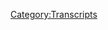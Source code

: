 {{DEFAULTSORT:
    #_TRANSCRIPT_0327:July 31, 2019
}}{{Transcript
    | title         = [[327: July 31, 2019]]
    | caption       = [https://knowledgefight.libsyn.com/knowledge-fight-july-31-2019 Listen to this episode on Libsyn]
    | episodeNumber = [[327: July 31, 2019|327]]
    | length        = 01:38:08
}}

{{MessageBox
    | header     = Warning: Bot Generated Content
    | text       = This transcript was automatically generated by transcription software and likely contains many mistakes and misattributions. Please check the audio for definitive quotes, attribution, and context.
    | image      = N3yvass4myg91.webp
    | imagewidth = 50px
    | id         = warning
}}

{{TranscriptBlock
    | name      = Unknown Speaker
    | timestamp = 00:00:00.000
    | text      = N-N-N-N-N-N-N-Knowledge Fight
}}

{{TranscriptBlock
    | name      = Unknown Speaker
    | timestamp = 00:00:13.000
    | text      = Dan and Jordan, I am sweating
}}

{{TranscriptBlock
    | name      = Unknown Speaker
    | timestamp = 00:00:18.000
    | text      = knowledgefight.com, it's time to pray
}}

{{TranscriptBlock
    | name      = Unknown Speaker
    | timestamp = 00:00:21.000
    | text      = I have great respect for knowledgefight
}}

{{TranscriptBlock
    | name      = Unknown Speaker
    | timestamp = 00:00:24.000
    | text      = I'm sick of them posing as if they're the good guys
}}

{{TranscriptBlock
    | name      = Unknown Speaker
    | timestamp = 00:00:27.000
    | text      = good guys saying we are the bad guys
}}

{{TranscriptBlock
    | name      = Unknown Speaker
    | timestamp = 00:00:30.000
    | text      = knowledgefight, Dan and Jordan
}}

{{TranscriptBlock
    | name      = Unknown Speaker
    | timestamp = 00:00:32.000
    | text      = knowledgefight, Riddler, Riddler, Riddler
}}

{{TranscriptBlock
    | name      = Unknown Speaker
    | timestamp = 00:00:35.000
    | text      = I need, I need money
}}

{{TranscriptBlock
    | name      = Unknown Speaker
    | timestamp = 00:00:37.000
    | text      = Riddler, Riddler, Riddler
}}

{{TranscriptBlock
    | name      = Unknown Speaker
    | timestamp = 00:00:39.000
    | text      = Andy and Candice, Andy and Candie
}}

{{TranscriptBlock
    | name      = Unknown Speaker
    | timestamp = 00:00:42.000
    | text      = Stop it, Andy and Candice, Andy and Candice
}}

{{TranscriptBlock
    | name      = Unknown Speaker
    | timestamp = 00:00:45.000
    | text      = Andy and Candice, it's time to pray
}}

{{TranscriptBlock
    | name      = Unknown Speaker
    | timestamp = 00:00:47.000
    | text      = Andy and Candice, you're on the air place for holding
}}

{{TranscriptBlock
    | name      = Unknown Speaker
    | timestamp = 00:00:49.000
    | text      = Hello Alex, I'm a big fan of the huge band
}}

{{TranscriptBlock
    | name      = Unknown Speaker
    | timestamp = 00:00:52.000
    | text      = I love your room
}}

{{TranscriptBlock
    | name      = Unknown Speaker
    | timestamp = 00:00:53.000
    | text      = knowledgefight
}}

{{TranscriptBlock
    | name      = Unknown Speaker
    | timestamp = 00:00:54.000
    | text      = knowledgefight.com
}}

{{TranscriptBlock
    | name      = Unknown Speaker
    | timestamp = 00:00:57.000
    | text      = I love you
}}

{{TranscriptBlock
    | name      = Unknown Speaker
    | timestamp = 00:00:59.000
    | text      = Hey everybody, welcome back to Knowledge Fight
}}

{{TranscriptBlock
    | name      = Unknown Speaker
    | timestamp = 00:01:01.000
    | text      = I'm Dan
}}

{{TranscriptBlock
    | name      = Unknown Speaker
    | timestamp = 00:01:02.000
    | text      = Jordan
}}

{{TranscriptBlock
    | name      = Unknown Speaker
    | timestamp = 00:01:03.000
    | text      = We're couple dudes, like to sit around, drink novelty beverages
}}

{{TranscriptBlock
    | name      = Unknown Speaker
    | timestamp = 00:01:05.000
    | text      = and talk a little bit about Alex Jones
}}

{{TranscriptBlock
    | name      = Unknown Speaker
    | timestamp = 00:01:07.000
    | text      = Indeed we are, Dan
}}

{{TranscriptBlock
    | name      = Unknown Speaker
    | timestamp = 00:01:08.000
    | text      = Jordan
}}

{{TranscriptBlock
    | name      = Unknown Speaker
    | timestamp = 00:01:09.000
    | text      = Dan, what was your first social media page?
}}

{{TranscriptBlock
    | name      = Unknown Speaker
    | timestamp = 00:01:12.000
    | text      = Were you Myspace guy first or did you do Friendster?
}}

{{TranscriptBlock
    | name      = Unknown Speaker
    | timestamp = 00:01:15.000
    | text      = I didn't do Friendster
}}

{{TranscriptBlock
    | name      = Unknown Speaker
    | timestamp = 00:01:17.000
    | text      = That's a good question though, I think probably Myspace
}}

{{TranscriptBlock
    | name      = Unknown Speaker
    | timestamp = 00:01:20.000
    | text      = I know that I was on Facebook
}}

{{TranscriptBlock
    | name      = Unknown Speaker
    | timestamp = 00:01:23.000
    | text      = I mentioned this before, back when it was THE Facebook
}}

{{TranscriptBlock
    | name      = Unknown Speaker
    | timestamp = 00:01:25.000
    | text      = Yes, yeah
}}

{{TranscriptBlock
    | name      = Unknown Speaker
    | timestamp = 00:01:26.000
    | text      = And you had to be
}}

{{TranscriptBlock
    | name      = Unknown Speaker
    | timestamp = 00:01:27.000
    | text      = In college, right?
}}

{{TranscriptBlock
    | name      = Unknown Speaker
    | timestamp = 00:01:28.000
    | text      = Yeah, you had to be in college, you had to have a college email address
}}

{{TranscriptBlock
    | name      = Unknown Speaker
    | timestamp = 00:01:30.000
    | text      = in order to get on it
}}

{{TranscriptBlock
    | name      = Unknown Speaker
    | timestamp = 00:01:31.000
    | text      = Which is wild
}}

{{TranscriptBlock
    | name      = Unknown Speaker
    | timestamp = 00:01:32.000
    | text      = I remember the scandal of when they started allowing
}}

{{TranscriptBlock
    | name      = Unknown Speaker
    | timestamp = 00:01:35.000
    | text      = non-college people on
}}

{{TranscriptBlock
    | name      = Unknown Speaker
    | timestamp = 00:01:37.000
    | text      = It was, everyone was up at Arb
}}

{{TranscriptBlock
    | name      = Unknown Speaker
    | timestamp = 00:01:39.000
    | text      = It's comical to think back on that now
}}

{{TranscriptBlock
    | name      = Unknown Speaker
    | timestamp = 00:01:41.000
    | text      = Yeah, now that they owe the world
}}

{{TranscriptBlock
    | name      = Unknown Speaker
    | timestamp = 00:01:43.000
    | text      = Yeah
}}

{{TranscriptBlock
    | name      = Unknown Speaker
    | timestamp = 00:01:45.000
    | text      = I very strongly resisted getting on it
}}

{{TranscriptBlock
    | name      = Unknown Speaker
    | timestamp = 00:01:48.000
    | text      = because it seemed like a very much like a frat
}}

{{TranscriptBlock
    | name      = Unknown Speaker
    | timestamp = 00:01:51.000
    | text      = kind of thing
}}

{{TranscriptBlock
    | name      = Unknown Speaker
    | timestamp = 00:01:52.000
    | text      = Yeah
}}

{{TranscriptBlock
    | name      = Unknown Speaker
    | timestamp = 00:01:53.000
    | text      = There seemed to be a Greek world connection to social
}}

{{TranscriptBlock
    | name      = Unknown Speaker
    | timestamp = 00:01:57.000
    | text      = Yeah, yeah, no, no, that makes sense
}}

{{TranscriptBlock
    | name      = Unknown Speaker
    | timestamp = 00:01:59.000
    | text      = It definitely had that vibe
}}

{{TranscriptBlock
    | name      = Unknown Speaker
    | timestamp = 00:02:01.000
    | text      = But I wrote a column for my campus paper
}}

{{TranscriptBlock
    | name      = Unknown Speaker
    | timestamp = 00:02:04.000
    | text      = And I got like hate mail from people
}}

{{TranscriptBlock
    | name      = Unknown Speaker
    | timestamp = 00:02:06.000
    | text      = Just people like dumb, dumb, dumb dumbs
}}

{{TranscriptBlock
    | name      = Unknown Speaker
    | timestamp = 00:02:09.000
    | text      = And one of them, I was like
}}

{{TranscriptBlock
    | name      = Unknown Speaker
    | timestamp = 00:02:12.000
    | text      = I wonder what this dude is
}}

{{TranscriptBlock
    | name      = Unknown Speaker
    | timestamp = 00:02:14.000
    | text      = He wrote me a really mean piece of hate mail
}}

{{TranscriptBlock
    | name      = Unknown Speaker
    | timestamp = 00:02:16.000
    | text      = Like, I'll beat your ass, kind of
}}

{{TranscriptBlock
    | name      = Unknown Speaker
    | timestamp = 00:02:18.000
    | text      = Oh, of course
}}

{{TranscriptBlock
    | name      = Unknown Speaker
    | timestamp = 00:02:19.000
    | text      = And so I was like, I wonder
}}

{{TranscriptBlock
    | name      = Unknown Speaker
    | timestamp = 00:02:20.000
    | text      = And this was back when it was still mail
}}

{{TranscriptBlock
    | name      = Unknown Speaker
    | timestamp = 00:02:22.000
    | text      = No, no, it wasn't email
}}

{{TranscriptBlock
    | name      = Unknown Speaker
    | timestamp = 00:02:24.000
    | text      = But I was like, I wonder who this guy is
}}

{{TranscriptBlock
    | name      = Unknown Speaker
    | timestamp = 00:02:26.000
    | text      = I remember my brother being like
}}

{{TranscriptBlock
    | name      = Unknown Speaker
    | timestamp = 00:02:27.000
    | text      = You could check if he's on the Facebook
}}

{{TranscriptBlock
    | name      = Unknown Speaker
    | timestamp = 00:02:30.000
    | text      = See if you can find out some information about him
}}

{{TranscriptBlock
    | name      = Unknown Speaker
    | timestamp = 00:02:32.000
    | text      = That was the beginning of the end for humanity
}}

{{TranscriptBlock
    | name      = Unknown Speaker
    | timestamp = 00:02:34.000
    | text      = That was the beginning of the end
}}

{{TranscriptBlock
    | name      = Unknown Speaker
    | timestamp = 00:02:36.000
    | text      = Yeah
}}

{{TranscriptBlock
    | name      = Unknown Speaker
    | timestamp = 00:02:37.000
    | text      = Right there
}}

{{TranscriptBlock
    | name      = Unknown Speaker
    | timestamp = 00:02:38.000
    | text      = That's what motivated me to join the Facebook
}}

{{TranscriptBlock
    | name      = Unknown Speaker
    | timestamp = 00:02:40.000
    | text      = Was to find out like, how can I insult this guy
}}

{{TranscriptBlock
    | name      = Unknown Speaker
    | timestamp = 00:02:43.000
    | text      = who sent me hate mail
}}

{{TranscriptBlock
    | name      = Unknown Speaker
    | timestamp = 00:02:44.000
    | text      = Oh my god
}}

{{TranscriptBlock
    | name      = Unknown Speaker
    | timestamp = 00:02:45.000
    | text      = That is a microcosm of the human races and demise
}}

{{TranscriptBlock
    | name      = Unknown Speaker
    | timestamp = 00:02:49.000
    | text      = Yep, unfortunately
}}

{{TranscriptBlock
    | name      = Unknown Speaker
    | timestamp = 00:02:51.000
    | text      = That's what suckered me in
}}

{{TranscriptBlock
    | name      = Unknown Speaker
    | timestamp = 00:02:52.000
    | text      = Yeah, that's what it'll do
}}

{{TranscriptBlock
    | name      = Unknown Speaker
    | timestamp = 00:02:53.000
    | text      = To Facebook, and I guess
}}

{{TranscriptBlock
    | name      = Unknown Speaker
    | timestamp = 00:02:54.000
    | text      = I mean, my personal
}}

{{TranscriptBlock
    | name      = Unknown Speaker
    | timestamp = 00:02:56.000
    | text      = I don't use Facebook personally
}}

{{TranscriptBlock
    | name      = Unknown Speaker
    | timestamp = 00:02:58.000
    | text      = Yeah
}}

{{TranscriptBlock
    | name      = Unknown Speaker
    | timestamp = 00:02:59.000
    | text      = But I guess all that information's still there and shit
}}

{{TranscriptBlock
    | name      = Unknown Speaker
    | timestamp = 00:03:01.000
    | text      = Yeah, they probably know everything
}}

{{TranscriptBlock
    | name      = Unknown Speaker
    | timestamp = 00:03:03.000
    | text      = that we're talking about right now
}}

{{TranscriptBlock
    | name      = Unknown Speaker
    | timestamp = 00:03:04.000
    | text      = Yep, it's terrible
}}

{{TranscriptBlock
    | name      = Unknown Speaker
    | timestamp = 00:03:05.000
    | text      = Yep
}}

{{TranscriptBlock
    | name      = Unknown Speaker
    | timestamp = 00:03:06.000
    | text      = Anyway, this is a show where I know a lot about
}}

{{TranscriptBlock
    | name      = Unknown Speaker
    | timestamp = 00:03:08.000
    | text      = the Facebook, and I guess MySpace
}}

{{TranscriptBlock
    | name      = Unknown Speaker
    | timestamp = 00:03:10.000
    | text      = I was on there, but
}}

{{TranscriptBlock
    | name      = Unknown Speaker
    | timestamp = 00:03:11.000
    | text      = Right, fair
}}

{{TranscriptBlock
    | name      = Unknown Speaker
    | timestamp = 00:03:12.000
    | text      = Nobody remembers MySpace
}}

{{TranscriptBlock
    | name      = Unknown Speaker
    | timestamp = 00:03:13.000
    | text      = No, terrible functionality
}}

{{TranscriptBlock
    | name      = Unknown Speaker
    | timestamp = 00:03:15.000
    | text      = And it brought us Dane Cook
}}

{{TranscriptBlock
    | name      = Unknown Speaker
    | timestamp = 00:03:17.000
    | text      = Yeah, that was
}}

{{TranscriptBlock
    | name      = Unknown Speaker
    | timestamp = 00:03:18.000
    | text      = That was MySpace's claim to fame
}}

{{TranscriptBlock
    | name      = Unknown Speaker
    | timestamp = 00:03:20.000
    | text      = Yep, I know all about that
}}

{{TranscriptBlock
    | name      = Unknown Speaker
    | timestamp = 00:03:21.000
    | text      = And Alex Jones
}}

{{TranscriptBlock
    | name      = Unknown Speaker
    | timestamp = 00:03:23.000
    | text      = And I only know what you tell me about
}}

{{TranscriptBlock
    | name      = Unknown Speaker
    | timestamp = 00:03:25.000
    | text      = any number of those things
}}

{{TranscriptBlock
    | name      = Unknown Speaker
    | timestamp = 00:03:26.000
    | text      = Correct
}}

{{TranscriptBlock
    | name      = Unknown Speaker
    | timestamp = 00:03:27.000
    | text      = Jordan, today we got an interesting
}}

{{TranscriptBlock
    | name      = Unknown Speaker
    | timestamp = 00:03:28.000
    | text      = We're staying in the present day
}}

{{TranscriptBlock
    | name      = Unknown Speaker
    | timestamp = 00:03:29.000
    | text      = for today's episode
}}

{{TranscriptBlock
    | name      = Unknown Speaker
    | timestamp = 00:03:30.000
    | text      = Whoa
}}

{{TranscriptBlock
    | name      = Unknown Speaker
    | timestamp = 00:03:31.000
    | text      = Because Alex, I don't know if you know this
}}

{{TranscriptBlock
    | name      = Unknown Speaker
    | timestamp = 00:03:33.000
    | text      = Don't
}}

{{TranscriptBlock
    | name      = Unknown Speaker
    | timestamp = 00:03:34.000
    | text      = Earlier in the week
}}

{{TranscriptBlock
    | name      = Unknown Speaker
    | timestamp = 00:03:35.000
    | text      = Doing clown world part 2
}}

{{TranscriptBlock
    | name      = Unknown Speaker
    | timestamp = 00:03:37.000
    | text      = Did not know that
}}

{{TranscriptBlock
    | name      = Unknown Speaker
    | timestamp = 00:03:38.000
    | text      = What?
}}

{{TranscriptBlock
    | name      = Unknown Speaker
    | timestamp = 00:03:39.000
    | text      = Alex named his first debate coverage
}}

{{TranscriptBlock
    | name      = Unknown Speaker
    | timestamp = 00:03:42.000
    | text      = Right
}}

{{TranscriptBlock
    | name      = Unknown Speaker
    | timestamp = 00:03:43.000
    | text      = Whenever they did the first Democrat debates
}}

{{TranscriptBlock
    | name      = Unknown Speaker
    | timestamp = 00:03:44.000
    | text      = I recall
}}

{{TranscriptBlock
    | name      = Unknown Speaker
    | timestamp = 00:03:45.000
    | text      = He did the clown world special
}}

{{TranscriptBlock
    | name      = Unknown Speaker
    | timestamp = 00:03:47.000
    | text      = Which he named after a
}}

{{TranscriptBlock
    | name      = Unknown Speaker
    | timestamp = 00:03:49.000
    | text      = Vaguely anti-Semitic and bigoted meme
}}

{{TranscriptBlock
    | name      = Unknown Speaker
    | timestamp = 00:03:52.000
    | text      = Yeah, because of course
}}

{{TranscriptBlock
    | name      = Unknown Speaker
    | timestamp = 00:03:53.000
    | text      = And he decided that not only is he going to call
}}

{{TranscriptBlock
    | name      = Unknown Speaker
    | timestamp = 00:03:56.000
    | text      = his second debate coverage clown world 2
}}

{{TranscriptBlock
    | name      = Unknown Speaker
    | timestamp = 00:03:58.000
    | text      = He has bought clownworld.us
}}

{{TranscriptBlock
    | name      = Unknown Speaker
    | timestamp = 00:04:00.000
    | text      = No
}}

{{TranscriptBlock
    | name      = Unknown Speaker
    | timestamp = 00:04:01.000
    | text      = As a URL
}}

{{TranscriptBlock
    | name      = Unknown Speaker
    | timestamp = 00:04:02.000
    | text      = No
}}

{{TranscriptBlock
    | name      = Unknown Speaker
    | timestamp = 00:04:03.000
    | text      = To host all of it
}}

{{TranscriptBlock
    | name      = Unknown Speaker
    | timestamp = 00:04:04.000
    | text      = No, come on
}}

{{TranscriptBlock
    | name      = Unknown Speaker
    | timestamp = 00:04:05.000
    | text      = You go with two clown, two world
}}

{{TranscriptBlock
    | name      = Unknown Speaker
    | timestamp = 00:04:06.000
    | text      = Come on
}}

{{TranscriptBlock
    | name      = Unknown Speaker
    | timestamp = 00:04:07.000
    | text      = Perfect
}}

{{TranscriptBlock
    | name      = Unknown Speaker
    | timestamp = 00:04:08.000
    | text      = What are we doing?
}}

{{TranscriptBlock
    | name      = Unknown Speaker
    | timestamp = 00:04:09.000
    | text      = Lobs and Shaw is coming out this weekend
}}

{{TranscriptBlock
    | name      = Unknown Speaker
    | timestamp = 00:04:10.000
    | text      = What are we doing?
}}

{{TranscriptBlock
    | name      = Unknown Speaker
    | timestamp = 00:04:11.000
    | text      = It's perfect
}}

{{TranscriptBlock
    | name      = Unknown Speaker
    | timestamp = 00:04:12.000
    | text      = Yeah, exactly
}}

{{TranscriptBlock
    | name      = Unknown Speaker
    | timestamp = 00:04:13.000
    | text      = Tie it in
}}

{{TranscriptBlock
    | name      = Unknown Speaker
    | timestamp = 00:04:14.000
    | text      = You could probably get some sponsorship money
}}

{{TranscriptBlock
    | name      = Unknown Speaker
    | timestamp = 00:04:15.000
    | text      = I don't know about that
}}

{{TranscriptBlock
    | name      = Unknown Speaker
    | timestamp = 00:04:16.000
    | text      = Because this is a 40 hour live marathon
}}

{{TranscriptBlock
    | name      = Unknown Speaker
    | timestamp = 00:04:19.000
    | text      = No, no
}}

{{TranscriptBlock
    | name      = Unknown Speaker
    | timestamp = 00:04:20.000
    | text      = He's doing money bombs all the time now
}}

{{TranscriptBlock
    | name      = Unknown Speaker
    | timestamp = 00:04:23.000
    | text      = No
}}

{{TranscriptBlock
    | name      = Unknown Speaker
    | timestamp = 00:04:24.000
    | text      = It's almost like this
}}

{{TranscriptBlock
    | name      = Unknown Speaker
    | timestamp = 00:04:25.000
    | text      = The other one was a huge 40 hour spectrum
}}

{{TranscriptBlock
    | name      = Unknown Speaker
    | timestamp = 00:04:27.000
    | text      = Or at least like
}}

{{TranscriptBlock
    | name      = Unknown Speaker
    | timestamp = 00:04:28.000
    | text      = I don't remember if he was going the entire time
}}

{{TranscriptBlock
    | name      = Unknown Speaker
    | timestamp = 00:04:30.000
    | text      = But it was at least a two night
}}

{{TranscriptBlock
    | name      = Unknown Speaker
    | timestamp = 00:04:32.000
    | text      = Really long
}}

{{TranscriptBlock
    | name      = Unknown Speaker
    | timestamp = 00:04:33.000
    | text      = Right, right, right
}}

{{TranscriptBlock
    | name      = Unknown Speaker
    | timestamp = 00:04:34.000
    | text      = Live spectacular
}}

{{TranscriptBlock
    | name      = Unknown Speaker
    | timestamp = 00:04:35.000
    | text      = And now this one's like two days straight
}}

{{TranscriptBlock
    | name      = Unknown Speaker
    | timestamp = 00:04:37.000
    | text      = Clownstravaganza, if you will
}}

{{TranscriptBlock
    | name      = Unknown Speaker
    | timestamp = 00:04:39.000
    | text      = Yeah, yeah
}}

{{TranscriptBlock
    | name      = Unknown Speaker
    | timestamp = 00:04:40.000
    | text      = Which is a mess
}}

{{TranscriptBlock
    | name      = Unknown Speaker
    | timestamp = 00:04:41.000
    | text      = And I
}}

{{TranscriptBlock
    | name      = Unknown Speaker
    | timestamp = 00:04:42.000
    | text      = I've learned my lesson with Alex Jones
}}

{{TranscriptBlock
    | name      = Unknown Speaker
    | timestamp = 00:04:44.000
    | text      = Money bomb marathons
}}

{{TranscriptBlock
    | name      = Unknown Speaker
    | timestamp = 00:04:46.000
    | text      = That is like
}}

{{TranscriptBlock
    | name      = Unknown Speaker
    | timestamp = 00:04:47.000
    | text      = Don't even bother with the times that Alex has dawned
}}

{{TranscriptBlock
    | name      = Unknown Speaker
    | timestamp = 00:04:49.000
    | text      = Yeah, yeah, yeah
}}

{{TranscriptBlock
    | name      = Unknown Speaker
    | timestamp = 00:04:50.000
    | text      = You're just
}}

{{TranscriptBlock
    | name      = Unknown Speaker
    | timestamp = 00:04:51.000
    | text      = You think it's gonna be
}}

{{TranscriptBlock
    | name      = Unknown Speaker
    | timestamp = 00:04:52.000
    | text      = You don't think it's gonna be fun
}}

{{TranscriptBlock
    | name      = Unknown Speaker
    | timestamp = 00:04:53.000
    | text      = I was gonna say, no
}}

{{TranscriptBlock
    | name      = Unknown Speaker
    | timestamp = 00:04:54.000
    | text      = I think
}}

{{TranscriptBlock
    | name      = Unknown Speaker
    | timestamp = 00:04:55.000
    | text      = It's gonna be all fun and games
}}

{{TranscriptBlock
    | name      = Unknown Speaker
    | timestamp = 00:04:57.000
    | text      = I'm just gonna sit here and listen to 40 hours of this dumb bullshit
}}

{{TranscriptBlock
    | name      = Unknown Speaker
    | timestamp = 00:05:00.000
    | text      = And then you're like hours and hours of Harrison Smith
}}

{{TranscriptBlock
    | name      = Unknown Speaker
    | timestamp = 00:05:04.000
    | text      = Phoning it in at two in the morning
}}

{{TranscriptBlock
    | name      = Unknown Speaker
    | timestamp = 00:05:06.000
    | text      = And then them just playing half hour commercials to fill time
}}

{{TranscriptBlock
    | name      = Unknown Speaker
    | timestamp = 00:05:09.000
    | text      = It's not worth it
}}

{{TranscriptBlock
    | name      = Unknown Speaker
    | timestamp = 00:05:10.000
    | text      = Banana
}}

{{TranscriptBlock
    | name      = Unknown Speaker
    | timestamp = 00:05:11.000
    | text      = It's stupid
}}

{{TranscriptBlock
    | name      = Unknown Speaker
    | timestamp = 00:05:12.000
    | text      = The only value in it is
}}

{{TranscriptBlock
    | name      = Unknown Speaker
    | timestamp = 00:05:13.000
    | text      = Alex Jones getting drunk in the evenings
}}

{{TranscriptBlock
    | name      = Unknown Speaker
    | timestamp = 00:05:15.000
    | text      = Which, he's on a tight leash now
}}

{{TranscriptBlock
    | name      = Unknown Speaker
    | timestamp = 00:05:17.000
    | text      = They don't let him do that
}}

{{TranscriptBlock
    | name      = Unknown Speaker
    | timestamp = 00:05:18.000
    | text      = And then Alex's show
}}

{{TranscriptBlock
    | name      = Unknown Speaker
    | timestamp = 00:05:20.000
    | text      = Whenever he's doing his normal show
}}

{{TranscriptBlock
    | name      = Unknown Speaker
    | timestamp = 00:05:22.000
    | text      = Yeah
}}

{{TranscriptBlock
    | name      = Unknown Speaker
    | timestamp = 00:05:23.000
    | text      = Those are the only times that the content during the marathon is
}}

{{TranscriptBlock
    | name      = Unknown Speaker
    | timestamp = 00:05:25.000
    | text      = In any way digestible
}}

{{TranscriptBlock
    | name      = Unknown Speaker
    | timestamp = 00:05:27.000
    | text      = Wait, so in the 40 hour marathon
}}

{{TranscriptBlock
    | name      = Unknown Speaker
    | timestamp = 00:05:29.000
    | text      = He still only just does his show for three hours
}}

{{TranscriptBlock
    | name      = Unknown Speaker
    | timestamp = 00:05:31.000
    | text      = At the times that he normally does
}}

{{TranscriptBlock
    | name      = Unknown Speaker
    | timestamp = 00:05:33.000
    | text      = And then maybe he'll guest on something
}}

{{TranscriptBlock
    | name      = Unknown Speaker
    | timestamp = 00:05:35.000
    | text      = That kind of thing
}}

{{TranscriptBlock
    | name      = Unknown Speaker
    | timestamp = 00:05:36.000
    | text      = He'll come and yell during the war room
}}

{{TranscriptBlock
    | name      = Unknown Speaker
    | timestamp = 00:05:38.000
    | text      = Intermittently
}}

{{TranscriptBlock
    | name      = Unknown Speaker
    | timestamp = 00:05:39.000
    | text      = And like in the past he's done his
}}

{{TranscriptBlock
    | name      = Unknown Speaker
    | timestamp = 00:05:40.000
    | text      = Ask me anythings
}}

{{TranscriptBlock
    | name      = Unknown Speaker
    | timestamp = 00:05:41.000
    | text      = In the evening
}}

{{TranscriptBlock
    | name      = Unknown Speaker
    | timestamp = 00:05:42.000
    | text      = He'll do like an hour block to do an AMA
}}

{{TranscriptBlock
    | name      = Unknown Speaker
    | timestamp = 00:05:44.000
    | text      = Right, the drunken AMA
}}

{{TranscriptBlock
    | name      = Unknown Speaker
    | timestamp = 00:05:46.000
    | text      = Yeah
}}

{{TranscriptBlock
    | name      = Unknown Speaker
    | timestamp = 00:05:47.000
    | text      = Or in this case he'll show up for part of the debate coverage
}}

{{TranscriptBlock
    | name      = Unknown Speaker
    | timestamp = 00:05:49.000
    | text      = That Robert Barnes is basically hosting
}}

{{TranscriptBlock
    | name      = Unknown Speaker
    | timestamp = 00:05:51.000
    | text      = Why is Barnes there?
}}

{{TranscriptBlock
    | name      = Unknown Speaker
    | timestamp = 00:05:52.000
    | text      = Yeah
}}

{{TranscriptBlock
    | name      = Unknown Speaker
    | timestamp = 00:05:53.000
    | text      = God damn it Barnes
}}

{{TranscriptBlock
    | name      = Unknown Speaker
    | timestamp = 00:05:54.000
    | text      = Well cause he
}}

{{TranscriptBlock
    | name      = Unknown Speaker
    | timestamp = 00:05:55.000
    | text      = I think he's got black male
}}

{{TranscriptBlock
    | name      = Unknown Speaker
    | timestamp = 00:05:56.000
    | text      = Barnes has got some shit
}}

{{TranscriptBlock
    | name      = Unknown Speaker
    | timestamp = 00:05:58.000
    | text      = He's gotta know something
}}

{{TranscriptBlock
    | name      = Unknown Speaker
    | timestamp = 00:05:59.000
    | text      = Yeah, yeah, yeah, yeah
}}

{{TranscriptBlock
    | name      = Unknown Speaker
    | timestamp = 00:06:00.000
    | text      = This is not normal
}}

{{TranscriptBlock
    | name      = Unknown Speaker
    | timestamp = 00:06:01.000
    | text      = The way he's taken over this network
}}

{{TranscriptBlock
    | name      = Unknown Speaker
    | timestamp = 00:06:03.000
    | text      = Alex, if you are listening
}}

{{TranscriptBlock
    | name      = Unknown Speaker
    | timestamp = 00:06:04.000
    | text      = Barnes is not your friend
}}

{{TranscriptBlock
    | name      = Unknown Speaker
    | timestamp = 00:06:06.000
    | text      = No, he's trying to kill you
}}

{{TranscriptBlock
    | name      = Unknown Speaker
    | timestamp = 00:06:07.000
    | text      = He's doing
}}

{{TranscriptBlock
    | name      = Unknown Speaker
    | timestamp = 00:06:08.000
    | text      = He's single white female-ing you
}}

{{TranscriptBlock
    | name      = Unknown Speaker
    | timestamp = 00:06:09.000
    | text      = It's like a less understandable version
}}

{{TranscriptBlock
    | name      = Unknown Speaker
    | timestamp = 00:06:11.000
    | text      = Of what Roger Stone did to Alex
}}

{{TranscriptBlock
    | name      = Unknown Speaker
    | timestamp = 00:06:13.000
    | text      = Yeah, yeah
}}

{{TranscriptBlock
    | name      = Unknown Speaker
    | timestamp = 00:06:14.000
    | text      = The way that he insinuated himself so deeply
}}

{{TranscriptBlock
    | name      = Unknown Speaker
    | timestamp = 00:06:16.000
    | text      = But that made sense
}}

{{TranscriptBlock
    | name      = Unknown Speaker
    | timestamp = 00:06:17.000
    | text      = Cause he had presumptive access to Trump
}}

{{TranscriptBlock
    | name      = Unknown Speaker
    | timestamp = 00:06:20.000
    | text      = And like
}}

{{TranscriptBlock
    | name      = Unknown Speaker
    | timestamp = 00:06:21.000
    | text      = That, that
}}

{{TranscriptBlock
    | name      = Unknown Speaker
    | timestamp = 00:06:22.000
    | text      = And he's a rat fucker of the highest caliber
}}

{{TranscriptBlock
    | name      = Unknown Speaker
    | timestamp = 00:06:24.000
    | text      = For forty years
}}

{{TranscriptBlock
    | name      = Unknown Speaker
    | timestamp = 00:06:25.000
    | text      = Right
}}

{{TranscriptBlock
    | name      = Unknown Speaker
    | timestamp = 00:06:26.000
    | text      = Of course he should be rat fucking you
}}

{{TranscriptBlock
    | name      = Unknown Speaker
    | timestamp = 00:06:28.000
    | text      = All it shows really is how desperate Alex is
}}

{{TranscriptBlock
    | name      = Unknown Speaker
    | timestamp = 00:06:30.000
    | text      = To glom on to some powerful personality
}}

{{TranscriptBlock
    | name      = Unknown Speaker
    | timestamp = 00:06:32.000
    | text      = That wants to take him over
}}

{{TranscriptBlock
    | name      = Unknown Speaker
    | timestamp = 00:06:34.000
    | text      = Yeah, he needs a dad
}}

{{TranscriptBlock
    | name      = Unknown Speaker
    | timestamp = 00:06:35.000
    | text      = He needs a daddy
}}

{{TranscriptBlock
    | name      = Unknown Speaker
    | timestamp = 00:06:37.000
    | text      = His dad's too busy at the HR department
}}

{{TranscriptBlock
    | name      = Unknown Speaker
    | timestamp = 00:06:39.000
    | text      = So anyway, I wanted to look into his debate stuff
}}

{{TranscriptBlock
    | name      = Unknown Speaker
    | timestamp = 00:06:43.000
    | text      = But I didn't want to watch the whole thing
}}

{{TranscriptBlock
    | name      = Unknown Speaker
    | timestamp = 00:06:45.000
    | text      = Because I know that he's not gonna be there
}}

{{TranscriptBlock
    | name      = Unknown Speaker
    | timestamp = 00:06:47.000
    | text      = For the entire time that they're doing the debate coverage
}}

{{TranscriptBlock
    | name      = Unknown Speaker
    | timestamp = 00:06:50.000
    | text      = Yeah
}}

{{TranscriptBlock
    | name      = Unknown Speaker
    | timestamp = 00:06:51.000
    | text      = It suffices just to listen to his show
}}

{{TranscriptBlock
    | name      = Unknown Speaker
    | timestamp = 00:06:53.000
    | text      = Now we're gonna be going over July 31st, 2019
}}

{{TranscriptBlock
    | name      = Unknown Speaker
    | timestamp = 00:06:56.000
    | text      = That's the day after the first night of the debates
}}

{{TranscriptBlock
    | name      = Unknown Speaker
    | timestamp = 00:06:59.000
    | text      = Right
}}

{{TranscriptBlock
    | name      = Unknown Speaker
    | timestamp = 00:07:00.000
    | text      = I don't really care about the second night of the debates
}}

{{TranscriptBlock
    | name      = Unknown Speaker
    | timestamp = 00:07:02.000
    | text      = Yeah
}}

{{TranscriptBlock
    | name      = Unknown Speaker
    | timestamp = 00:07:03.000
    | text      = Cause that's not interesting to anyone
}}

{{TranscriptBlock
    | name      = Unknown Speaker
    | timestamp = 00:07:05.000
    | text      = I don't care about either night
}}

{{TranscriptBlock
    | name      = Unknown Speaker
    | timestamp = 00:07:06.000
    | text      = I don't, I don't, yeah I'm not, I'm not
}}

{{TranscriptBlock
    | name      = Unknown Speaker
    | timestamp = 00:07:09.000
    | text      = I'm not over the moon with any of it
}}

{{TranscriptBlock
    | name      = Unknown Speaker
    | timestamp = 00:07:11.000
    | text      = But the larger conversation of anybody who's
}}

{{TranscriptBlock
    | name      = Unknown Speaker
    | timestamp = 00:07:14.000
    | text      = Maybe me or Alex Jones
}}

{{TranscriptBlock
    | name      = Unknown Speaker
    | timestamp = 00:07:16.000
    | text      = Is probably gonna be surrounding the first night
}}

{{TranscriptBlock
    | name      = Unknown Speaker
    | timestamp = 00:07:19.000
    | text      = Cause you had Bernie Sanders
}}

{{TranscriptBlock
    | name      = Unknown Speaker
    | timestamp = 00:07:21.000
    | text      = You had Elizabeth Warren
}}

{{TranscriptBlock
    | name      = Unknown Speaker
    | timestamp = 00:07:22.000
    | text      = You had Marianne Williamson
}}

{{TranscriptBlock
    | name      = Unknown Speaker
    | timestamp = 00:07:23.000
    | text      = Right
}}

{{TranscriptBlock
    | name      = Unknown Speaker
    | timestamp = 00:07:24.000
    | text      = You had everybody who is gonna make things interesting
}}

{{TranscriptBlock
    | name      = Unknown Speaker
    | timestamp = 00:07:27.000
    | text      = It's fun, yeah
}}

{{TranscriptBlock
    | name      = Unknown Speaker
    | timestamp = 00:07:28.000
    | text      = Yeah
}}

{{TranscriptBlock
    | name      = Unknown Speaker
    | timestamp = 00:07:29.000
    | text      = What do you got, Yang?
}}

{{TranscriptBlock
    | name      = Unknown Speaker
    | timestamp = 00:07:30.000
    | text      = Yeah, yeah, yeah
}}

{{TranscriptBlock
    | name      = Unknown Speaker
    | timestamp = 00:07:31.000
    | text      = Come on
}}

{{TranscriptBlock
    | name      = Unknown Speaker
    | timestamp = 00:07:32.000
    | text      = You got Inslee, you got your boy Inslee
}}

{{TranscriptBlock
    | name      = Unknown Speaker
    | timestamp = 00:07:33.000
    | text      = Yeah, yeah, my boy Inslee
}}

{{TranscriptBlock
    | name      = Unknown Speaker
    | timestamp = 00:07:35.000
    | text      = Sure
}}

{{TranscriptBlock
    | name      = Unknown Speaker
    | timestamp = 00:07:36.000
    | text      = Well, I mean anybody who focuses that much on climate change
}}

{{TranscriptBlock
    | name      = Unknown Speaker
    | timestamp = 00:07:38.000
    | text      = Is technically my boy
}}

{{TranscriptBlock
    | name      = Unknown Speaker
    | timestamp = 00:07:39.000
    | text      = Yeah, he's your boy
}}

{{TranscriptBlock
    | name      = Unknown Speaker
    | timestamp = 00:07:40.000
    | text      = You're right
}}

{{TranscriptBlock
    | name      = Unknown Speaker
    | timestamp = 00:07:41.000
    | text      = Don't, don't, uh
}}

{{TranscriptBlock
    | name      = Unknown Speaker
    | timestamp = 00:07:43.000
    | text      = Look, I'm in the bag for Warren or Sanders
}}

{{TranscriptBlock
    | name      = Unknown Speaker
    | timestamp = 00:07:46.000
    | text      = And everybody else can fuck off at this point
}}

{{TranscriptBlock
    | name      = Unknown Speaker
    | timestamp = 00:07:47.000
    | text      = Right, but don't forsake Inslee three times
}}

{{TranscriptBlock
    | name      = Unknown Speaker
    | timestamp = 00:07:50.000
    | text      = Before the cock crows
}}

{{TranscriptBlock
    | name      = Unknown Speaker
    | timestamp = 00:07:51.000
    | text      = Lest climate change never be solved
}}

{{TranscriptBlock
    | name      = Unknown Speaker
    | timestamp = 00:07:53.000
    | text      = Come on
}}

{{TranscriptBlock
    | name      = Unknown Speaker
    | timestamp = 00:07:54.000
    | text      = I'm mixing metaphors
}}

{{TranscriptBlock
    | name      = Unknown Speaker
    | timestamp = 00:07:55.000
    | text      = But I don't really care about what Alex's take on
}}

{{TranscriptBlock
    | name      = Unknown Speaker
    | timestamp = 00:07:58.000
    | text      = The second night is
}}

{{TranscriptBlock
    | name      = Unknown Speaker
    | timestamp = 00:08:00.000
    | text      = Particularly because, I mean what are you gonna do
}}

{{TranscriptBlock
    | name      = Unknown Speaker
    | timestamp = 00:08:02.000
    | text      = Yell about Biden?
}}

{{TranscriptBlock
    | name      = Unknown Speaker
    | timestamp = 00:08:03.000
    | text      = I don't give a shit
}}

{{TranscriptBlock
    | name      = Unknown Speaker
    | timestamp = 00:08:04.000
    | text      = Yeah
}}

{{TranscriptBlock
    | name      = Unknown Speaker
    | timestamp = 00:08:05.000
    | text      = So I found, I thought it would be much more interesting to look
}}

{{TranscriptBlock
    | name      = Unknown Speaker
    | timestamp = 00:08:07.000
    | text      = At the first, uh, Alex's episode
}}

{{TranscriptBlock
    | name      = Unknown Speaker
    | timestamp = 00:08:09.000
    | text      = The day after the first night of the debates
}}

{{TranscriptBlock
    | name      = Unknown Speaker
    | timestamp = 00:08:11.000
    | text      = Which is what we'll be going over today
}}

{{TranscriptBlock
    | name      = Unknown Speaker
    | timestamp = 00:08:12.000
    | text      = Perfect
}}

{{TranscriptBlock
    | name      = Unknown Speaker
    | timestamp = 00:08:13.000
    | text      = But before we get to that
}}

{{TranscriptBlock
    | name      = Unknown Speaker
    | timestamp = 00:08:14.000
    | text      = Gotta give a shout out to the people who have signed up
}}

{{TranscriptBlock
    | name      = Unknown Speaker
    | timestamp = 00:08:15.000
    | text      = And are supporting the show
}}

{{TranscriptBlock
    | name      = Unknown Speaker
    | timestamp = 00:08:16.000
    | text      = Hell yeah
}}

{{TranscriptBlock
    | name      = Unknown Speaker
    | timestamp = 00:08:17.000
    | text      = And I appreciate it
}}

{{TranscriptBlock
    | name      = Unknown Speaker
    | timestamp = 00:08:18.000
    | text      = And so do you
}}

{{TranscriptBlock
    | name      = Unknown Speaker
    | timestamp = 00:08:19.000
    | text      = First, Brendan, thank you so much
}}

{{TranscriptBlock
    | name      = Unknown Speaker
    | timestamp = 00:08:20.000
    | text      = You're now a policy wonk
}}

{{TranscriptBlock
    | name      = Unknown Speaker
    | timestamp = 00:08:22.000
    | text      = I'm a policy wonk
}}

{{TranscriptBlock
    | name      = Unknown Speaker
    | timestamp = 00:08:23.000
    | text      = Thanks, Brendan
}}

{{TranscriptBlock
    | name      = Unknown Speaker
    | timestamp = 00:08:24.000
    | text      = Next, Nadja, thank you so much
}}

{{TranscriptBlock
    | name      = Unknown Speaker
    | timestamp = 00:08:26.000
    | text      = You're now a policy wonk
}}

{{TranscriptBlock
    | name      = Unknown Speaker
    | timestamp = 00:08:27.000
    | text      = I'm a policy wonk
}}

{{TranscriptBlock
    | name      = Unknown Speaker
    | timestamp = 00:08:28.000
    | text      = I'm positive I mispronounced that
}}

{{TranscriptBlock
    | name      = Unknown Speaker
    | timestamp = 00:08:30.000
    | text      = I apologize
}}

{{TranscriptBlock
    | name      = Unknown Speaker
    | timestamp = 00:08:31.000
    | text      = Is it N-A-D-I-A?
}}

{{TranscriptBlock
    | name      = Unknown Speaker
    | timestamp = 00:08:32.000
    | text      = N-A-J-A-H
}}

{{TranscriptBlock
    | name      = Unknown Speaker
    | timestamp = 00:08:34.000
    | text      = N-A-J, uh
}}

{{TranscriptBlock
    | name      = Unknown Speaker
    | timestamp = 00:08:36.000
    | text      = Nah-ha
}}

{{TranscriptBlock
    | name      = Unknown Speaker
    | timestamp = 00:08:37.000
    | text      = Nah-ha?
}}

{{TranscriptBlock
    | name      = Unknown Speaker
    | timestamp = 00:08:38.000
    | text      = Nah-ya?
}}

{{TranscriptBlock
    | name      = Unknown Speaker
    | timestamp = 00:08:39.000
    | text      = Nah-ja?
}}

{{TranscriptBlock
    | name      = Unknown Speaker
    | timestamp = 00:08:40.000
    | text      = We want to thank you
}}

{{TranscriptBlock
    | name      = Unknown Speaker
    | timestamp = 00:08:41.000
    | text      = Either way
}}

{{TranscriptBlock
    | name      = Unknown Speaker
    | timestamp = 00:08:42.000
    | text      = So very much
}}

{{TranscriptBlock
    | name      = Unknown Speaker
    | timestamp = 00:08:43.000
    | text      = Anyway
}}

{{TranscriptBlock
    | name      = Unknown Speaker
    | timestamp = 00:08:44.000
    | text      = Next, Justin, thank you so much
}}

{{TranscriptBlock
    | name      = Unknown Speaker
    | timestamp = 00:08:45.000
    | text      = You're now a policy wonk
}}

{{TranscriptBlock
    | name      = Unknown Speaker
    | timestamp = 00:08:46.000
    | text      = I'm a policy wonk
}}

{{TranscriptBlock
    | name      = Unknown Speaker
    | timestamp = 00:08:47.000
    | text      = Thank you, Justin
}}

{{TranscriptBlock
    | name      = Unknown Speaker
    | timestamp = 00:08:48.000
    | text      = Next, Dan and Dagon, thank you so much
}}

{{TranscriptBlock
    | name      = Unknown Speaker
    | timestamp = 00:08:50.000
    | text      = You are now a policy wonk
}}

{{TranscriptBlock
    | name      = Unknown Speaker
    | timestamp = 00:08:51.000
    | text      = I'm a policy wonk
}}

{{TranscriptBlock
    | name      = Unknown Speaker
    | timestamp = 00:08:52.000
    | text      = Thank you
}}

{{TranscriptBlock
    | name      = Unknown Speaker
    | timestamp = 00:08:53.000
    | text      = Combined are a policy wonk
}}

{{TranscriptBlock
    | name      = Unknown Speaker
    | timestamp = 00:08:54.000
    | text      = Dan and Dagon
}}

{{TranscriptBlock
    | name      = Unknown Speaker
    | timestamp = 00:08:55.000
    | text      = Dagon, yes
}}

{{TranscriptBlock
    | name      = Unknown Speaker
    | timestamp = 00:08:56.000
    | text      = Dan and Dagon
}}

{{TranscriptBlock
    | name      = Unknown Speaker
    | timestamp = 00:08:57.000
    | text      = Yes
}}

{{TranscriptBlock
    | name      = Unknown Speaker
    | timestamp = 00:08:58.000
    | text      = Gotcha
}}

{{TranscriptBlock
    | name      = Unknown Speaker
    | timestamp = 00:08:59.000
    | text      = Next, Daddy Shark
}}

{{TranscriptBlock
    | name      = Unknown Speaker
    | timestamp = 00:09:00.000
    | text      = Bomp, bomp, bomp, bomp, bomp
}}

{{TranscriptBlock
    | name      = Unknown Speaker
    | timestamp = 00:09:01.000
    | text      = Thank you so much
}}

{{TranscriptBlock
    | name      = Unknown Speaker
    | timestamp = 00:09:02.000
    | text      = You are now a policy wonk
}}

{{TranscriptBlock
    | name      = Unknown Speaker
    | timestamp = 00:09:03.000
    | text      = I'm a policy wonk
}}

{{TranscriptBlock
    | name      = Unknown Speaker
    | timestamp = 00:09:04.000
    | text      = Thank you so much
}}

{{TranscriptBlock
    | name      = Unknown Speaker
    | timestamp = 00:09:05.000
    | text      = Daddy Shark, bomp, bomp, bomp, bomp, bomp
}}

{{TranscriptBlock
    | name      = Unknown Speaker
    | timestamp = 00:09:07.000
    | text      = And then finally I'd like to give a special thank you to some people who have signed up
}}

{{TranscriptBlock
    | name      = Unknown Speaker
    | timestamp = 00:09:12.000
    | text      = on an elevated level
}}

{{TranscriptBlock
    | name      = Unknown Speaker
    | timestamp = 00:09:13.000
    | text      = We appreciate it oh so very much
}}

{{TranscriptBlock
    | name      = Unknown Speaker
    | timestamp = 00:09:15.000
    | text      = So, Callie, Matthew and Deepak, thank you so much
}}

{{TranscriptBlock
    | name      = Unknown Speaker
    | timestamp = 00:09:18.000
    | text      = You are all now technocrats
}}

{{TranscriptBlock
    | name      = Unknown Speaker
    | timestamp = 00:09:21.000
    | text      = I'm a policy wonk
}}

{{TranscriptBlock
    | name      = Unknown Speaker
    | timestamp = 00:09:22.000
    | text      = Crikey mate, that's fantastic
}}

{{TranscriptBlock
    | name      = Unknown Speaker
    | timestamp = 00:09:24.000
    | text      = Have yourself a brew
}}

{{TranscriptBlock
    | name      = Unknown Speaker
    | timestamp = 00:09:25.000
    | text      = How's your 401k doing, bro?
}}

{{TranscriptBlock
    | name      = Unknown Speaker
    | timestamp = 00:09:27.000
    | text      = Alright, we gotta go full tilt boogie on this Watson, alright?
}}

{{TranscriptBlock
    | name      = Unknown Speaker
    | timestamp = 00:09:29.000
    | text      = Let's just get down to business
}}

{{TranscriptBlock
    | name      = Unknown Speaker
    | timestamp = 00:09:30.000
    | text      = We ain't making that money off that heroin
}}

{{TranscriptBlock
    | name      = Unknown Speaker
    | timestamp = 00:09:32.000
    | text      = Why you pimps so good?
}}

{{TranscriptBlock
    | name      = Unknown Speaker
    | timestamp = 00:09:34.000
    | text      = My neck is freakishly large
}}

{{TranscriptBlock
    | name      = Unknown Speaker
    | timestamp = 00:09:36.000
    | text      = I declare info war on you
}}

{{TranscriptBlock
    | name      = Unknown Speaker
    | timestamp = 00:09:39.000
    | text      = Thank you so much, Callie
}}

{{TranscriptBlock
    | name      = Unknown Speaker
    | timestamp = 00:09:41.000
    | text      = Thank you so much, Matthew
}}

{{TranscriptBlock
    | name      = Unknown Speaker
    | timestamp = 00:09:42.000
    | text      = And thank you so much, Deepak
}}

{{TranscriptBlock
    | name      = Unknown Speaker
    | timestamp = 00:09:44.000
    | text      = Thank you so much, Callie, Matthew and Deepak
}}

{{TranscriptBlock
    | name      = Unknown Speaker
    | timestamp = 00:09:46.000
    | text      = We appreciate it very much
}}

{{TranscriptBlock
    | name      = Unknown Speaker
    | timestamp = 00:09:47.000
    | text      = If you're listening out there and you're thinking, hey, I like this show, I'd like to support what these guys do
}}

{{TranscriptBlock
    | name      = Unknown Speaker
    | timestamp = 00:09:50.000
    | text      = You can do that by going to our website, knowledgefight.com
}}

{{TranscriptBlock
    | name      = Unknown Speaker
    | timestamp = 00:09:53.000
    | text      = Clicking the button that says support the show, we would appreciate it
}}

{{TranscriptBlock
    | name      = Unknown Speaker
    | timestamp = 00:09:55.000
    | text      = We'd love it
}}

{{TranscriptBlock
    | name      = Unknown Speaker
    | timestamp = 00:09:56.000
    | text      = So now, we're coming off debate night one
}}

{{TranscriptBlock
    | name      = Unknown Speaker
    | timestamp = 00:10:00.000
    | text      = Sure
}}

{{TranscriptBlock
    | name      = Unknown Speaker
    | timestamp = 00:10:01.000
    | text      = Alex was there for the live coverage
}}

{{TranscriptBlock
    | name      = Unknown Speaker
    | timestamp = 00:10:03.000
    | text      = And then left
}}

{{TranscriptBlock
    | name      = Unknown Speaker
    | timestamp = 00:10:04.000
    | text      = He was only there for part of it
}}

{{TranscriptBlock
    | name      = Unknown Speaker
    | timestamp = 00:10:05.000
    | text      = They did it
}}

{{TranscriptBlock
    | name      = Unknown Speaker
    | timestamp = 00:10:06.000
    | text      = But the reason is because he thought it was a snooze
}}

{{TranscriptBlock
    | name      = Unknown Speaker
    | timestamp = 00:10:10.000
    | text      = He thought it was so boring
}}

{{TranscriptBlock
    | name      = Unknown Speaker
    | timestamp = 00:10:11.000
    | text      = Fair
}}

{{TranscriptBlock
    | name      = Unknown Speaker
    | timestamp = 00:10:12.000
    | text      = Okay, I would like to be able to focus here today
}}

{{TranscriptBlock
    | name      = Unknown Speaker
    | timestamp = 00:10:17.000
    | text      = On the incredibly boring
}}

{{TranscriptBlock
    | name      = Unknown Speaker
    | timestamp = 00:10:21.000
    | text      = But at the same time horrifying second round of the Democrat debates that kicked off last night
}}

{{TranscriptBlock
    | name      = Unknown Speaker
    | timestamp = 00:10:28.000
    | text      = So I have a bigger theory about this
}}

{{TranscriptBlock
    | name      = Unknown Speaker
    | timestamp = 00:10:31.000
    | text      = And that is that I think that Alex realizes that the conversations that some of the candidates are bringing forth are things that he can't really argue with
}}

{{TranscriptBlock
    | name      = Unknown Speaker
    | timestamp = 00:10:40.000
    | text      = Oh no, he doesn't want to get anywhere near it
}}

{{TranscriptBlock
    | name      = Unknown Speaker
    | timestamp = 00:10:42.000
    | text      = He's not really good at a well articulated argument for Medicare for all
}}

{{TranscriptBlock
    | name      = Unknown Speaker
    | timestamp = 00:10:46.000
    | text      = He's really good with these distractionary things like raises taxes
}}

{{TranscriptBlock
    | name      = Unknown Speaker
    | timestamp = 00:10:50.000
    | text      = He's not really good with addressing the point of yes, your taxes will go up, but your premium and your copay will go away
}}

{{TranscriptBlock
    | name      = Unknown Speaker
    | timestamp = 00:10:56.000
    | text      = Right, right, right
}}

{{TranscriptBlock
    | name      = Unknown Speaker
    | timestamp = 00:10:57.000
    | text      = That is like, it's a net gain
}}

{{TranscriptBlock
    | name      = Unknown Speaker
    | timestamp = 00:11:00.000
    | text      = Yeah, for citizens as opposed to it
}}

{{TranscriptBlock
    | name      = Unknown Speaker
    | timestamp = 00:11:02.000
    | text      = It's alright, he's got the taxes
}}

{{TranscriptBlock
    | name      = Unknown Speaker
    | timestamp = 00:11:04.000
    | text      = But if you want to frame it as a bullshit
}}

{{TranscriptBlock
    | name      = Unknown Speaker
    | timestamp = 00:11:06.000
    | text      = Right, but when people are clearly articulating it and pushing back against the misframing of it
}}

{{TranscriptBlock
    | name      = Unknown Speaker
    | timestamp = 00:11:10.000
    | text      = I think that Alex is like, wow, this is boring and horrifying
}}

{{TranscriptBlock
    | name      = Unknown Speaker
    | timestamp = 00:11:13.000
    | text      = Yeah
}}

{{TranscriptBlock
    | name      = Unknown Speaker
    | timestamp = 00:11:14.000
    | text      = Because he's not good at that
}}

{{TranscriptBlock
    | name      = Unknown Speaker
    | timestamp = 00:11:15.000
    | text      = Right
}}

{{TranscriptBlock
    | name      = Unknown Speaker
    | timestamp = 00:11:16.000
    | text      = He's not good in the weeds
}}

{{TranscriptBlock
    | name      = Unknown Speaker
    | timestamp = 00:11:17.000
    | text      = Well, because the ostensible enemies that he's facing were also the ones who were yelling at Sanders about how it's going to raise your taxes or whatever
}}

{{TranscriptBlock
    | name      = Unknown Speaker
    | timestamp = 00:11:26.000
    | text      = So he's already got the Republican Party fucking avatar there for him in the form of everybody who wasn't Sanders and Warren
}}

{{TranscriptBlock
    | name      = Unknown Speaker
    | timestamp = 00:11:34.000
    | text      = Right
}}

{{TranscriptBlock
    | name      = Unknown Speaker
    | timestamp = 00:11:35.000
    | text      = All pushing, especially the CNN hosts, all pushing
}}

{{TranscriptBlock
    | name      = Unknown Speaker
    | timestamp = 00:11:38.000
    | text      = And that's a complicated position for Alex to be in
}}

{{TranscriptBlock
    | name      = Unknown Speaker
    | timestamp = 00:11:40.000
    | text      = Exactly
}}

{{TranscriptBlock
    | name      = Unknown Speaker
    | timestamp = 00:11:41.000
    | text      = I don't think that he
}}

{{TranscriptBlock
    | name      = Unknown Speaker
    | timestamp = 00:11:42.000
    | text      = Because he has to agree with one of the Democratic candidates
}}

{{TranscriptBlock
    | name      = Unknown Speaker
    | timestamp = 00:11:45.000
    | text      = Well, or the quote unquote establishment of CNN to some extent
}}

{{TranscriptBlock
    | name      = Unknown Speaker
    | timestamp = 00:11:49.000
    | text      = Right
}}

{{TranscriptBlock
    | name      = Unknown Speaker
    | timestamp = 00:11:50.000
    | text      = Yeah, it's not really good for him
}}

{{TranscriptBlock
    | name      = Unknown Speaker
    | timestamp = 00:11:52.000
    | text      = So I think that is part of the reason why he ended up just like leaving his own show
}}

{{TranscriptBlock
    | name      = Unknown Speaker
    | timestamp = 00:11:56.000
    | text      = Yeah, yeah
}}

{{TranscriptBlock
    | name      = Unknown Speaker
    | timestamp = 00:11:57.000
    | text      = I'm not supposed to be here
}}

{{TranscriptBlock
    | name      = Unknown Speaker
    | timestamp = 00:11:58.000
    | text      = Yeah, he's like, ah, fuck it, I'm going home
}}

{{TranscriptBlock
    | name      = Unknown Speaker
    | timestamp = 00:12:02.000
    | text      = Yeah
}}

{{TranscriptBlock
    | name      = Unknown Speaker
    | timestamp = 00:12:03.000
    | text      = Quite frankly, last night, I was up here for part of the live broadcast doing it tonight
}}

{{TranscriptBlock
    | name      = Unknown Speaker
    | timestamp = 00:12:09.000
    | text      = This one should be even more lively with Joe Biden being attacked
}}

{{TranscriptBlock
    | name      = Unknown Speaker
    | timestamp = 00:12:12.000
    | text      = But it was nauseating to watch
}}

{{TranscriptBlock
    | name      = Unknown Speaker
    | timestamp = 00:12:15.000
    | text      = And in fact, at one point, anybody who wanted to tune in to another place could
}}

{{TranscriptBlock
    | name      = Unknown Speaker
    | timestamp = 00:12:18.000
    | text      = I just got away for 20 minutes at a time because I just couldn't watch it and couldn't listen to it
}}

{{TranscriptBlock
    | name      = Unknown Speaker
    | timestamp = 00:12:25.000
    | text      = I felt my time would be better served by rambling
}}

{{TranscriptBlock
    | name      = Unknown Speaker
    | timestamp = 00:12:29.000
    | text      = Yeah
}}

{{TranscriptBlock
    | name      = Unknown Speaker
    | timestamp = 00:12:30.000
    | text      = But I mean, to be fair, like, I watched all the 2016 presidential debates on Infowars
}}

{{TranscriptBlock
    | name      = Unknown Speaker
    | timestamp = 00:12:35.000
    | text      = Like, I watched their coverage of it
}}

{{TranscriptBlock
    | name      = Unknown Speaker
    | timestamp = 00:12:37.000
    | text      = Yeah
}}

{{TranscriptBlock
    | name      = Unknown Speaker
    | timestamp = 00:12:38.000
    | text      = I made a point of doing that for God knows what reason
}}

{{TranscriptBlock
    | name      = Unknown Speaker
    | timestamp = 00:12:40.000
    | text      = Yeah, that was an interesting time in our lives
}}

{{TranscriptBlock
    | name      = Unknown Speaker
    | timestamp = 00:12:43.000
    | text      = Yeah, I thought it was all fun and games to some extent
}}

{{TranscriptBlock
    | name      = Unknown Speaker
    | timestamp = 00:12:46.000
    | text      = But I was watching it and he doesn't really cover what's happening in the debate
}}

{{TranscriptBlock
    | name      = Unknown Speaker
    | timestamp = 00:12:51.000
    | text      = Even, like, in the best of times
}}

{{TranscriptBlock
    | name      = Unknown Speaker
    | timestamp = 00:12:53.000
    | text      = Right, right, right
}}

{{TranscriptBlock
    | name      = Unknown Speaker
    | timestamp = 00:12:54.000
    | text      = He still just yells over stuff and like, you know
}}

{{TranscriptBlock
    | name      = Unknown Speaker
    | timestamp = 00:12:57.000
    | text      = So I think that he just didn't have the material he wanted to work with
}}

{{TranscriptBlock
    | name      = Unknown Speaker
    | timestamp = 00:13:01.000
    | text      = And like, fuck it, Barnes, Owen, you got this
}}

{{TranscriptBlock
    | name      = Unknown Speaker
    | timestamp = 00:13:04.000
    | text      = Yeah
}}

{{TranscriptBlock
    | name      = Unknown Speaker
    | timestamp = 00:13:05.000
    | text      = Enjoy, I'm going home
}}

{{TranscriptBlock
    | name      = Unknown Speaker
    | timestamp = 00:13:07.000
    | text      = But he does have a conclusion about
}}

{{TranscriptBlock
    | name      = Unknown Speaker
    | timestamp = 00:13:10.000
    | text      = Oh yeah?
}}

{{TranscriptBlock
    | name      = Unknown Speaker
    | timestamp = 00:13:11.000
    | text      = Yeah
}}

{{TranscriptBlock
    | name      = Unknown Speaker
    | timestamp = 00:13:12.000
    | text      = Well, reasons
}}

{{TranscriptBlock
    | name      = Unknown Speaker
    | timestamp = 00:13:13.000
    | text      = Despite not really paying attention to or watching any of this other than maybe some
}}

{{TranscriptBlock
    | name      = Unknown Speaker
    | timestamp = 00:13:17.000
    | text      = select clips that people have given him
}}

{{TranscriptBlock
    | name      = Unknown Speaker
    | timestamp = 00:13:19.000
    | text      = He has a definitive statement to make about all of these candidates
}}

{{TranscriptBlock
    | name      = Unknown Speaker
    | timestamp = 00:13:24.000
    | text      = Okay
}}

{{TranscriptBlock
    | name      = Unknown Speaker
    | timestamp = 00:13:25.000
    | text      = There is no doubt that these individuals are absolutely financed and paid and put into their positions of power
}}

{{TranscriptBlock
    | name      = Unknown Speaker
    | timestamp = 00:13:39.000
    | text      = to sabotage and bring this nation down
}}

{{TranscriptBlock
    | name      = Unknown Speaker
    | timestamp = 00:13:43.000
    | text      = That sounds right
}}

{{TranscriptBlock
    | name      = Unknown Speaker
    | timestamp = 00:13:44.000
    | text      = I mean, that's what's going on here
}}

{{TranscriptBlock
    | name      = Unknown Speaker
    | timestamp = 00:13:45.000
    | text      = Obviously
}}

{{TranscriptBlock
    | name      = Unknown Speaker
    | timestamp = 00:13:47.000
    | text      = And I know all of you know that, but when you really need to let that burn in
}}

{{TranscriptBlock
    | name      = Unknown Speaker
    | timestamp = 00:13:51.000
    | text      = Feel it
}}

{{TranscriptBlock
    | name      = Unknown Speaker
    | timestamp = 00:13:53.000
    | text      = Let that burn in
}}

{{TranscriptBlock
    | name      = Unknown Speaker
    | timestamp = 00:13:54.000
    | text      = I have to assume
}}

{{TranscriptBlock
    | name      = Unknown Speaker
    | timestamp = 00:13:55.000
    | text      = Feel the burn
}}

{{TranscriptBlock
    | name      = Unknown Speaker
    | timestamp = 00:13:56.000
    | text      = I have to assume he's using that as subtle coding to Bernie
}}

{{TranscriptBlock
    | name      = Unknown Speaker
    | timestamp = 00:13:59.000
    | text      = Yeah
}}

{{TranscriptBlock
    | name      = Unknown Speaker
    | timestamp = 00:14:00.000
    | text      = I don't know, I think that you're going to have a tough time trying to unify all of those candidates
}}

{{TranscriptBlock
    | name      = Unknown Speaker
    | timestamp = 00:14:07.000
    | text      = Yeah
}}

{{TranscriptBlock
    | name      = Unknown Speaker
    | timestamp = 00:14:08.000
    | text      = You know, like, oh, all of these people are paid to bring down America
}}

{{TranscriptBlock
    | name      = Unknown Speaker
    | timestamp = 00:14:13.000
    | text      = Really?
}}

{{TranscriptBlock
    | name      = Unknown Speaker
    | timestamp = 00:14:14.000
    | text      = Yeah
}}

{{TranscriptBlock
    | name      = Unknown Speaker
    | timestamp = 00:14:15.000
    | text      = Such different philosophies and different backgrounds that are represented on both nights of that stage
}}

{{TranscriptBlock
    | name      = Unknown Speaker
    | timestamp = 00:14:25.000
    | text      = Yeah
}}

{{TranscriptBlock
    | name      = Unknown Speaker
    | timestamp = 00:14:26.000
    | text      = Like, it's insane
}}

{{TranscriptBlock
    | name      = Unknown Speaker
    | timestamp = 00:14:27.000
    | text      = Yeah, yeah, no, there is a variety of ideology and just maybe even less interesting than the ideology
}}

{{TranscriptBlock
    | name      = Unknown Speaker
    | timestamp = 00:14:38.000
    | text      = is the practical way that each of the candidates is talking about achieving these goals
}}

{{TranscriptBlock
    | name      = Unknown Speaker
    | timestamp = 00:14:43.000
    | text      = Yeah, yeah, yeah, definitely
}}

{{TranscriptBlock
    | name      = Unknown Speaker
    | timestamp = 00:14:44.000
    | text      = Like, Warren's detailed plans are interesting, not just because they are very, very progressive,
}}

{{TranscriptBlock
    | name      = Unknown Speaker
    | timestamp = 00:14:50.000
    | text      = but also because they're concrete
}}

{{TranscriptBlock
    | name      = Unknown Speaker
    | timestamp = 00:14:52.000
    | text      = They're putting together steps forward
}}

{{TranscriptBlock
    | name      = Unknown Speaker
    | timestamp = 00:14:55.000
    | text      = Sanders is, you know, willing to do what Sanders has always been willing to do for 40 years
}}

{{TranscriptBlock
    | name      = Unknown Speaker
    | timestamp = 00:15:01.000
    | text      = which might as well be fucking walk up in front of the White House while he's supposed to live there and protest himself
}}

{{TranscriptBlock
    | name      = Unknown Speaker
    | timestamp = 00:15:07.000
    | text      = Like, there's all that
}}

{{TranscriptBlock
    | name      = Unknown Speaker
    | timestamp = 00:15:08.000
    | text      = And then you have Pete Buttigieg, who is a small town mayor who's fucking up his own town
}}

{{TranscriptBlock
    | name      = Unknown Speaker
    | timestamp = 00:15:13.000
    | text      = Why are we pretending that he should be there?
}}

{{TranscriptBlock
    | name      = Unknown Speaker
    | timestamp = 00:15:15.000
    | text      = And then you got Beto
}}

{{TranscriptBlock
    | name      = Unknown Speaker
    | timestamp = 00:15:16.000
    | text      = You got Beto, who doesn't actually know anything
}}

{{TranscriptBlock
    | name      = Unknown Speaker
    | timestamp = 00:15:19.000
    | text      = I think he's confused
}}

{{TranscriptBlock
    | name      = Unknown Speaker
    | timestamp = 00:15:20.000
    | text      = He's very sad
}}

{{TranscriptBlock
    | name      = Unknown Speaker
    | timestamp = 00:15:21.000
    | text      = And then there's a bunch of people who I have no fucking idea who they are
}}

{{TranscriptBlock
    | name      = Unknown Speaker
    | timestamp = 00:15:23.000
    | text      = Who are you?
}}

{{TranscriptBlock
    | name      = Unknown Speaker
    | timestamp = 00:15:25.000
    | text      = Half the time somebody spoke, I was like, no, you're not even a person
}}

{{TranscriptBlock
    | name      = Unknown Speaker
    | timestamp = 00:15:30.000
    | text      = And then, of course, you got the winner of the night
}}

{{TranscriptBlock
    | name      = Unknown Speaker
    | timestamp = 00:15:32.000
    | text      = Right
}}

{{TranscriptBlock
    | name      = Unknown Speaker
    | timestamp = 00:15:33.000
    | text      = And that is Mary Ann
}}

{{TranscriptBlock
    | name      = Unknown Speaker
    | timestamp = 00:15:34.000
    | text      = Mary Ann Williams, of course
}}

{{TranscriptBlock
    | name      = Unknown Speaker
    | timestamp = 00:15:35.000
    | text      = Which is Alex's angle on it
}}

{{TranscriptBlock
    | name      = Unknown Speaker
    | timestamp = 00:15:36.000
    | text      = Of course
}}

{{TranscriptBlock
    | name      = Unknown Speaker
    | timestamp = 00:15:37.000
    | text      = And he has an interesting take, and I think it's really important to trace things like this
}}

{{TranscriptBlock
    | name      = Unknown Speaker
    | timestamp = 00:15:40.000
    | text      = Now, let's play a clip first of Mary Ann Williamson, the New Ager
}}

{{TranscriptBlock
    | name      = Unknown Speaker
    | timestamp = 00:15:48.000
    | text      = Who in a Drudge poll won, a Google poll won, a bunch of other polls won by a huge margin
}}

{{TranscriptBlock
    | name      = Unknown Speaker
    | timestamp = 00:15:54.000
    | text      = Even though she was given the least amount of time
}}

{{TranscriptBlock
    | name      = Unknown Speaker
    | timestamp = 00:15:56.000
    | text      = And even though they say this is her last debate
}}

{{TranscriptBlock
    | name      = Unknown Speaker
    | timestamp = 00:15:58.000
    | text      = Now, why was it that she was so popular?
}}

{{TranscriptBlock
    | name      = Unknown Speaker
    | timestamp = 00:16:01.000
    | text      = Because she was the only one that was genuine
}}

{{TranscriptBlock
    | name      = Unknown Speaker
    | timestamp = 00:16:04.000
    | text      = Spoiler alert, that's not why
}}

{{TranscriptBlock
    | name      = Unknown Speaker
    | timestamp = 00:16:06.000
    | text      = Yeah
}}

{{TranscriptBlock
    | name      = Unknown Speaker
    | timestamp = 00:16:07.000
    | text      = She was genuinely wrong
}}

{{TranscriptBlock
    | name      = Unknown Speaker
    | timestamp = 00:16:11.000
    | text      = She was genuinely saying a lot of things that weren't true
}}

{{TranscriptBlock
    | name      = Unknown Speaker
    | timestamp = 00:16:18.000
    | text      = But she meant well, it was from a position of a useful idiot
}}

{{TranscriptBlock
    | name      = Unknown Speaker
    | timestamp = 00:16:22.000
    | text      = To me, the headline Mary Ann Williamson won the debate
}}

{{TranscriptBlock
    | name      = Unknown Speaker
    | timestamp = 00:16:26.000
    | text      = Which is something that I read too many times
}}

{{TranscriptBlock
    | name      = Unknown Speaker
    | timestamp = 00:16:28.000
    | text      = Well, it's like wins the internet
}}

{{TranscriptBlock
    | name      = Unknown Speaker
    | timestamp = 00:16:30.000
    | text      = Yeah, is the reason that these debates are pointless political ratings grabs
}}

{{TranscriptBlock
    | name      = Unknown Speaker
    | timestamp = 00:16:34.000
    | text      = Right
}}

{{TranscriptBlock
    | name      = Unknown Speaker
    | timestamp = 00:16:35.000
    | text      = There's nothing real if your headline
}}

{{TranscriptBlock
    | name      = Unknown Speaker
    | timestamp = 00:16:38.000
    | text      = Because the narrative that they're building around it invalidates the entire point of the debate
}}

{{TranscriptBlock
    | name      = Unknown Speaker
    | timestamp = 00:16:43.000
    | text      = Sort of, but I actually think that there's something else going on here that's worth mentioning
}}

{{TranscriptBlock
    | name      = Unknown Speaker
    | timestamp = 00:16:48.000
    | text      = And so what you're talking about is absolutely true
}}

{{TranscriptBlock
    | name      = Unknown Speaker
    | timestamp = 00:16:51.000
    | text      = There were a lot of opinion pieces that were written about how Mary Ann Williamson won the first night of the second round of these debates
}}

{{TranscriptBlock
    | name      = Unknown Speaker
    | timestamp = 00:16:57.000
    | text      = But a lot of these were the kind of clickbait headlines with articles that discuss how she did have some good answers to tough questions
}}

{{TranscriptBlock
    | name      = Unknown Speaker
    | timestamp = 00:17:03.000
    | text      = Things surrounding reparations in particular
}}

{{TranscriptBlock
    | name      = Unknown Speaker
    | timestamp = 00:17:06.000
    | text      = She makes a lot of sense on it, people have enjoyed that
}}

{{TranscriptBlock
    | name      = Unknown Speaker
    | timestamp = 00:17:09.000
    | text      = Everyone did point that out specifically
}}

{{TranscriptBlock
    | name      = Unknown Speaker
    | timestamp = 00:17:11.000
    | text      = Yeah, and also she used the term dark psychic force
}}

{{TranscriptBlock
    | name      = Unknown Speaker
    | timestamp = 00:17:14.000
    | text      = Which led to an immediate spike in Google traffic for the term
}}

{{TranscriptBlock
    | name      = Unknown Speaker
    | timestamp = 00:17:18.000
    | text      = Fun
}}

{{TranscriptBlock
    | name      = Unknown Speaker
    | timestamp = 00:17:19.000
    | text      = The one part of this narrative that's real is that Mary Ann Williamson was the most Googled candidate name after the debate
}}

{{TranscriptBlock
    | name      = Unknown Speaker
    | timestamp = 00:17:26.000
    | text      = But that's not necessarily an indication of support or a belief in these people that she won the debate
}}

{{TranscriptBlock
    | name      = Unknown Speaker
    | timestamp = 00:17:30.000
    | text      = That's just proof that people thought that she was interesting and wanted to learn about this here dark psychic force
}}

{{TranscriptBlock
    | name      = Unknown Speaker
    | timestamp = 00:17:36.000
    | text      = Yeah
}}

{{TranscriptBlock
    | name      = Unknown Speaker
    | timestamp = 00:17:37.000
    | text      = What Alex is talking about is completely unscientific internet polls on sites like the Drudge Report
}}

{{TranscriptBlock
    | name      = Unknown Speaker
    | timestamp = 00:17:42.000
    | text      = Where right-wing dicks mounted campaigns to drive people to vote for Mary Ann Williamson
}}

{{TranscriptBlock
    | name      = Unknown Speaker
    | timestamp = 00:17:47.000
    | text      = To create the appearance that she's a far more popular candidate than she is
}}

{{TranscriptBlock
    | name      = Unknown Speaker
    | timestamp = 00:17:51.000
    | text      = With the hopes of muddying the waters
}}

{{TranscriptBlock
    | name      = Unknown Speaker
    | timestamp = 00:17:53.000
    | text      = The right sees Mary Ann Williamson as a joke candidate
}}

{{TranscriptBlock
    | name      = Unknown Speaker
    | timestamp = 00:17:56.000
    | text      = So helping her create the air of legitimacy as a real contender is in their best interests
}}

{{TranscriptBlock
    | name      = Unknown Speaker
    | timestamp = 00:18:01.000
    | text      = Coordinated campaigns on 4chan's poll board encouraged followers to spam the Drudge poll
}}

{{TranscriptBlock
    | name      = Unknown Speaker
    | timestamp = 00:18:06.000
    | text      = Saying quote, Mary Ann Williamson is the craziest person up there right now
}}

{{TranscriptBlock
    | name      = Unknown Speaker
    | timestamp = 00:18:10.000
    | text      = She is an unhinged lunatic, would be perfect candidate to have no chance
}}

{{TranscriptBlock
    | name      = Unknown Speaker
    | timestamp = 00:18:15.000
    | text      = People responded with things like quote, anybody know of any other polls to vote besides Drudge?
}}

{{TranscriptBlock
    | name      = Unknown Speaker
    | timestamp = 00:18:20.000
    | text      = Mary Ann Williamson needs our support, to which another user posted a list of other polls
}}

{{TranscriptBlock
    | name      = Unknown Speaker
    | timestamp = 00:18:27.000
    | text      = Another user put it bluntly
}}

{{TranscriptBlock
    | name      = Unknown Speaker
    | timestamp = 00:18:29.000
    | text      = Quote, you guys are rigging the Drudge poll and that's a good thing
}}

{{TranscriptBlock
    | name      = Unknown Speaker
    | timestamp = 00:18:33.000
    | text      = From there right-wing sites used that poll as well as other easily-riggable polls on sites like the Blaze and Breitbart
}}

{{TranscriptBlock
    | name      = Unknown Speaker
    | timestamp = 00:18:39.000
    | text      = To create their new talking point
}}

{{TranscriptBlock
    | name      = Unknown Speaker
    | timestamp = 00:18:41.000
    | text      = That Mary Ann Williamson was the winner of the first night of debates
}}

{{TranscriptBlock
    | name      = Unknown Speaker
    | timestamp = 00:18:44.000
    | text      = This is a very clearly coordinated plan to spread a talking point with the hopes of boosting a candidate they felt Trump could easily defeat
}}

{{TranscriptBlock
    | name      = Unknown Speaker
    | timestamp = 00:18:51.000
    | text      = And Alex has unquestioningly picked up that talking point and is disseminating it
}}

{{TranscriptBlock
    | name      = Unknown Speaker
    | timestamp = 00:18:55.000
    | text      = He has literally zero standards for what he's willing to report as long as it suits his interests
}}

{{TranscriptBlock
    | name      = Unknown Speaker
    | timestamp = 00:19:00.000
    | text      = Because he is a beholden propagandist
}}

{{TranscriptBlock
    | name      = Unknown Speaker
    | timestamp = 00:19:04.000
    | text      = Well now that I know that and it was alive in 2015
}}

{{TranscriptBlock
    | name      = Unknown Speaker
    | timestamp = 00:19:09.000
    | text      = It's very obvious Mary Ann Williamson will be the next fucking president
}}

{{TranscriptBlock
    | name      = Unknown Speaker
    | timestamp = 00:19:12.000
    | text      = Because what else did people say whenever Trump was running in those first fucking debates?
}}

{{TranscriptBlock
    | name      = Unknown Speaker
    | timestamp = 00:19:17.000
    | text      = I think that's the reason why I believe it was on Vox I read a piece about like this isn't funny this is scary
}}

{{TranscriptBlock
    | name      = Unknown Speaker
    | timestamp = 00:19:22.000
    | text      = The way people are responding to this candidacy
}}

{{TranscriptBlock
    | name      = Unknown Speaker
    | timestamp = 00:19:25.000
    | text      = Like yes she does make some good points
}}

{{TranscriptBlock
    | name      = Unknown Speaker
    | timestamp = 00:19:27.000
    | text      = Which she should have a column or maybe she could be a comment a talking head on a show
}}

{{TranscriptBlock
    | name      = Unknown Speaker
    | timestamp = 00:19:33.000
    | text      = Or like you know put her on put her on MSNBC to comment on some stuff
}}

{{TranscriptBlock
    | name      = Unknown Speaker
    | timestamp = 00:19:37.000
    | text      = Maybe fits in well there
}}

{{TranscriptBlock
    | name      = Unknown Speaker
    | timestamp = 00:19:39.000
    | text      = Running for president we are so far gone that this is an
}}

{{TranscriptBlock
    | name      = Unknown Speaker
    | timestamp = 00:19:45.000
    | text      = Seriously how about we have two people who should be on reality TV shows instead of the presidency when the presidency
}}

{{TranscriptBlock
    | name      = Unknown Speaker
    | timestamp = 00:19:52.000
    | text      = Right that's a scary proposition and it's an indictment of where we're at right now
}}

{{TranscriptBlock
    | name      = Unknown Speaker
    | timestamp = 00:19:57.000
    | text      = Absolutely
}}

{{TranscriptBlock
    | name      = Unknown Speaker
    | timestamp = 00:19:58.000
    | text      = Even though that's not to say like everything about her is terrible
}}

{{TranscriptBlock
    | name      = Unknown Speaker
    | timestamp = 00:20:02.000
    | text      = Even though there are a lot of really messed up things that she's stood for in the past
}}

{{TranscriptBlock
    | name      = Unknown Speaker
    | timestamp = 00:20:06.000
    | text      = Like anti-psych med kind of narratives anti-vax ideas
}}

{{TranscriptBlock
    | name      = Unknown Speaker
    | timestamp = 00:20:10.000
    | text      = Why not
}}

{{TranscriptBlock
    | name      = Unknown Speaker
    | timestamp = 00:20:11.000
    | text      = There's plenty of really bad in her past but you notice that people like Alex won't criticize that
}}

{{TranscriptBlock
    | name      = Unknown Speaker
    | timestamp = 00:20:18.000
    | text      = It's surprising
}}

{{TranscriptBlock
    | name      = Unknown Speaker
    | timestamp = 00:20:19.000
    | text      = They don't even bring that stuff up
}}

{{TranscriptBlock
    | name      = Unknown Speaker
    | timestamp = 00:20:20.000
    | text      = They want to ignore the bad stuff and then turn the good stuff
}}

{{TranscriptBlock
    | name      = Unknown Speaker
    | timestamp = 00:20:23.000
    | text      = Because they agree with the bad stuff
}}

{{TranscriptBlock
    | name      = Unknown Speaker
    | timestamp = 00:20:24.000
    | text      = Yeah exactly and then turn the good stuff into a negative for her
}}

{{TranscriptBlock
    | name      = Unknown Speaker
    | timestamp = 00:20:27.000
    | text      = So that way from the left all the bad stuff is viewed as bad and from the right all the good stuff is viewed as bad
}}

{{TranscriptBlock
    | name      = Unknown Speaker
    | timestamp = 00:20:33.000
    | text      = And so that means she will be the next president of the United States
}}

{{TranscriptBlock
    | name      = Unknown Speaker
    | timestamp = 00:20:36.000
    | text      = Right they did this like the troll brigades and what have you did this during the first debate as well
}}

{{TranscriptBlock
    | name      = Unknown Speaker
    | timestamp = 00:20:42.000
    | text      = Like the first round of debates
}}

{{TranscriptBlock
    | name      = Unknown Speaker
    | timestamp = 00:20:44.000
    | text      = They've like all of these polls that don't have any kind of controls of multiple voting
}}

{{TranscriptBlock
    | name      = Unknown Speaker
    | timestamp = 00:20:50.000
    | text      = These are they're very easily cheatable
}}

{{TranscriptBlock
    | name      = Unknown Speaker
    | timestamp = 00:20:54.000
    | text      = Right
}}

{{TranscriptBlock
    | name      = Unknown Speaker
    | timestamp = 00:20:55.000
    | text      = And when you have enough people centralized that are willing to just keep voting
}}

{{TranscriptBlock
    | name      = Unknown Speaker
    | timestamp = 00:20:59.000
    | text      = You're able to rig these things so fucking easily and that's what they're doing
}}

{{TranscriptBlock
    | name      = Unknown Speaker
    | timestamp = 00:21:03.000
    | text      = And a media that is willing to take those bullshit people and signal boost them to an extent that almost creates the reality
}}

{{TranscriptBlock
    | name      = Unknown Speaker
    | timestamp = 00:21:12.000
    | text      = Right
}}

{{TranscriptBlock
    | name      = Unknown Speaker
    | timestamp = 00:21:13.000
    | text      = That they're trying to create
}}

{{TranscriptBlock
    | name      = Unknown Speaker
    | timestamp = 00:21:14.000
    | text      = Yup
}}

{{TranscriptBlock
    | name      = Unknown Speaker
    | timestamp = 00:21:15.000
    | text      = Out of fucking nothing
}}

{{TranscriptBlock
    | name      = Unknown Speaker
    | timestamp = 00:21:16.000
    | text      = Yup you have to be very careful with these things
}}

{{TranscriptBlock
    | name      = Unknown Speaker
    | timestamp = 00:21:18.000
    | text      = And it's one of the reasons like I think if even if you know nothing else about Matt Drudge
}}

{{TranscriptBlock
    | name      = Unknown Speaker
    | timestamp = 00:21:23.000
    | text      = The fact that he would run a poll like that on his site that has like this huge credibility on the right wing
}}

{{TranscriptBlock
    | name      = Unknown Speaker
    | timestamp = 00:21:30.000
    | text      = Yeah
}}

{{TranscriptBlock
    | name      = Unknown Speaker
    | timestamp = 00:21:31.000
    | text      = Like it tells you everything you need to know about how little he cares about influencing narratives
}}

{{TranscriptBlock
    | name      = Unknown Speaker
    | timestamp = 00:21:36.000
    | text      = Absolutely
}}

{{TranscriptBlock
    | name      = Unknown Speaker
    | timestamp = 00:21:37.000
    | text      = And being able to be a conduit for bullshit
}}

{{TranscriptBlock
    | name      = Unknown Speaker
    | timestamp = 00:21:40.000
    | text      = Right
}}

{{TranscriptBlock
    | name      = Unknown Speaker
    | timestamp = 00:21:41.000
    | text      = So one of the things that Marianne Williamson said during the debate that was that got raucous applause
}}

{{TranscriptBlock
    | name      = Unknown Speaker
    | timestamp = 00:21:47.000
    | text      = Was her discussion of the situation in Flint
}}

{{TranscriptBlock
    | name      = Unknown Speaker
    | timestamp = 00:21:50.000
    | text      = And about how it's not just Flint there's a lot of underprivileged communities that have these same sorts of issues
}}

{{TranscriptBlock
    | name      = Unknown Speaker
    | timestamp = 00:21:58.000
    | text      = It wouldn't be happening in a large well-to-do city
}}

{{TranscriptBlock
    | name      = Unknown Speaker
    | timestamp = 00:22:02.000
    | text      = Right
}}

{{TranscriptBlock
    | name      = Unknown Speaker
    | timestamp = 00:22:03.000
    | text      = It's bullshit
}}

{{TranscriptBlock
    | name      = Unknown Speaker
    | timestamp = 00:22:04.000
    | text      = Gross point isn't going to get bad water
}}

{{TranscriptBlock
    | name      = Unknown Speaker
    | timestamp = 00:22:06.000
    | text      = Yes
}}

{{TranscriptBlock
    | name      = Unknown Speaker
    | timestamp = 00:22:07.000
    | text      = Yeah
}}

{{TranscriptBlock
    | name      = Unknown Speaker
    | timestamp = 00:22:08.000
    | text      = And so Alex plays her commentary
}}

{{TranscriptBlock
    | name      = Unknown Speaker
    | timestamp = 00:22:11.000
    | text      = It's going to get some John Cusack anyways
}}

{{TranscriptBlock
    | name      = Unknown Speaker
    | timestamp = 00:22:12.000
    | text      = Hey blank
}}

{{TranscriptBlock
    | name      = Unknown Speaker
    | timestamp = 00:22:13.000
    | text      = Hey there we go
}}

{{TranscriptBlock
    | name      = Unknown Speaker
    | timestamp = 00:22:14.000
    | text      = Alex plays those clips and then misrepresents it to pretend that she's saying that Trump is poisoning Flint's water or something
}}

{{TranscriptBlock
    | name      = Unknown Speaker
    | timestamp = 00:22:23.000
    | text      = But you'll see how he uses this because keep in mind this is his show
}}

{{TranscriptBlock
    | name      = Unknown Speaker
    | timestamp = 00:22:27.000
    | text      = But it's also part of a 40-hour marathon where he's doing a money bomb
}}

{{TranscriptBlock
    | name      = Unknown Speaker
    | timestamp = 00:22:31.000
    | text      = So Donald Trump he's poisoning the water
}}

{{TranscriptBlock
    | name      = Unknown Speaker
    | timestamp = 00:22:34.000
    | text      = Not the Democrats and the Globals that set all this up
}}

{{TranscriptBlock
    | name      = Unknown Speaker
    | timestamp = 00:22:37.000
    | text      = And I remember David Hogg attacked me for saying you should filter your water
}}

{{TranscriptBlock
    | name      = Unknown Speaker
    | timestamp = 00:22:41.000
    | text      = And then he goes and he sells water filters
}}

{{TranscriptBlock
    | name      = Unknown Speaker
    | timestamp = 00:22:43.000
    | text      = He's trying to make money absolutely off doing something good
}}

{{TranscriptBlock
    | name      = Unknown Speaker
    | timestamp = 00:22:47.000
    | text      = You can't trust the government, you can't trust the Globalists
}}

{{TranscriptBlock
    | name      = Unknown Speaker
    | timestamp = 00:22:50.000
    | text      = You've got to filter your own water yourself and the water you shower in if you want to live longer
}}

{{TranscriptBlock
    | name      = Unknown Speaker
    | timestamp = 00:23:00.000
    | text      = Didn't get caught off guard by that break
}}

{{TranscriptBlock
    | name      = Unknown Speaker
    | timestamp = 00:23:02.000
    | text      = He got his plug in and was like alright two seconds left and I'm good
}}

{{TranscriptBlock
    | name      = Unknown Speaker
    | timestamp = 00:23:06.000
    | text      = Yeah it seemed like he was just going to be quiet until the end of the
}}

{{TranscriptBlock
    | name      = Unknown Speaker
    | timestamp = 00:23:08.000
    | text      = He did
}}

{{TranscriptBlock
    | name      = Unknown Speaker
    | timestamp = 00:23:09.000
    | text      = Alright good on him
}}

{{TranscriptBlock
    | name      = Unknown Speaker
    | timestamp = 00:23:10.000
    | text      = Yeah I mean so it's perfect, Marianne Williamson talking about the water in Flint
}}

{{TranscriptBlock
    | name      = Unknown Speaker
    | timestamp = 00:23:15.000
    | text      = Is a perfect opportunity for him to use as a sales pitch for his water filtration
}}

{{TranscriptBlock
    | name      = Unknown Speaker
    | timestamp = 00:23:18.000
    | text      = Unreal
}}

{{TranscriptBlock
    | name      = Unknown Speaker
    | timestamp = 00:23:20.000
    | text      = No but that's what this show fucking is
}}

{{TranscriptBlock
    | name      = Unknown Speaker
    | timestamp = 00:23:22.000
    | text      = I know but that's really really exploitative
}}

{{TranscriptBlock
    | name      = Unknown Speaker
    | timestamp = 00:23:25.000
    | text      = Yeah
}}

{{TranscriptBlock
    | name      = Unknown Speaker
    | timestamp = 00:23:26.000
    | text      = And it's too obvious
}}

{{TranscriptBlock
    | name      = Unknown Speaker
    | timestamp = 00:23:27.000
    | text      = Yeah
}}

{{TranscriptBlock
    | name      = Unknown Speaker
    | timestamp = 00:23:28.000
    | text      = It's a bummer how obvious it is
}}

{{TranscriptBlock
    | name      = Unknown Speaker
    | timestamp = 00:23:29.000
    | text      = And she never blamed Trump for Flint
}}

{{TranscriptBlock
    | name      = Unknown Speaker
    | timestamp = 00:23:31.000
    | text      = No
}}

{{TranscriptBlock
    | name      = Unknown Speaker
    | timestamp = 00:23:32.000
    | text      = She's talking about how it's a problem that's existed for longer than this
}}

{{TranscriptBlock
    | name      = Unknown Speaker
    | timestamp = 00:23:36.000
    | text      = But she brings up that Trump and his administration have crippled the Clean Water Act
}}

{{TranscriptBlock
    | name      = Unknown Speaker
    | timestamp = 00:23:41.000
    | text      = Which is fair
}}

{{TranscriptBlock
    | name      = Unknown Speaker
    | timestamp = 00:23:42.000
    | text      = Right
}}

{{TranscriptBlock
    | name      = Unknown Speaker
    | timestamp = 00:23:43.000
    | text      = So like yes take it if you want to create a straw man out of her argument and say that she's saying that Trump is poisoning the water in in Flint
}}

{{TranscriptBlock
    | name      = Unknown Speaker
    | timestamp = 00:23:51.000
    | text      = Yeah
}}

{{TranscriptBlock
    | name      = Unknown Speaker
    | timestamp = 00:23:52.000
    | text      = Then great you can respond to that but your response doesn't mean anything
}}

{{TranscriptBlock
    | name      = Unknown Speaker
    | timestamp = 00:23:55.000
    | text      = Yeah there aren't
}}

{{TranscriptBlock
    | name      = Unknown Speaker
    | timestamp = 00:23:56.000
    | text      = That's the whole game too
}}

{{TranscriptBlock
    | name      = Unknown Speaker
    | timestamp = 00:23:57.000
    | text      = There aren't many things where you can say Trump is the direct originator of this awful thing that the government is doing
}}

{{TranscriptBlock
    | name      = Unknown Speaker
    | timestamp = 00:24:05.000
    | text      = I bet if I sat down you could come up with a few
}}

{{TranscriptBlock
    | name      = Unknown Speaker
    | timestamp = 00:24:07.000
    | text      = There are no there are a few but there are so many more where it's like the government has been doing this awful thing
}}

{{TranscriptBlock
    | name      = Unknown Speaker
    | timestamp = 00:24:13.000
    | text      = And Trump has exacerbated it to a level that might as well be in its own stratosphere
}}

{{TranscriptBlock
    | name      = Unknown Speaker
    | timestamp = 00:24:17.000
    | text      = Yeah or he explicitly refuses to help work towards solving it
}}

{{TranscriptBlock
    | name      = Unknown Speaker
    | timestamp = 00:24:23.000
    | text      = Everything he does is making something worse whether or not he was the originator of the bad thing in the first place
}}

{{TranscriptBlock
    | name      = Unknown Speaker
    | timestamp = 00:24:29.000
    | text      = Yeah
}}

{{TranscriptBlock
    | name      = Unknown Speaker
    | timestamp = 00:24:30.000
    | text      = So most of this show has been up to this point him using this fake poll about Marianne Williamson winning the debate to present her as like whoever one's into
}}

{{TranscriptBlock
    | name      = Unknown Speaker
    | timestamp = 00:24:43.000
    | text      = The left all loves her
}}

{{TranscriptBlock
    | name      = Unknown Speaker
    | timestamp = 00:24:44.000
    | text      = The new darling
}}

{{TranscriptBlock
    | name      = Unknown Speaker
    | timestamp = 00:24:45.000
    | text      = Like the left is fucking voting in a Drudge poll
}}

{{TranscriptBlock
    | name      = Unknown Speaker
    | timestamp = 00:24:47.000
    | text      = Yeah
}}

{{TranscriptBlock
    | name      = Unknown Speaker
    | timestamp = 00:24:48.000
    | text      = Get the fuck out of here
}}

{{TranscriptBlock
    | name      = Unknown Speaker
    | timestamp = 00:24:51.000
    | text      = Wait wait wait you weren't on that Drudge poll?
}}

{{TranscriptBlock
    | name      = Unknown Speaker
    | timestamp = 00:24:53.000
    | text      = Certainly
}}

{{TranscriptBlock
    | name      = Unknown Speaker
    | timestamp = 00:24:54.000
    | text      = I was clicking refresh over and over and over again
}}

{{TranscriptBlock
    | name      = Unknown Speaker
    | timestamp = 00:24:55.000
    | text      = Certainly was not
}}

{{TranscriptBlock
    | name      = Unknown Speaker
    | timestamp = 00:24:56.000
    | text      = I wanted to make sure Drudge knew that I thought Marianne Williamson won the debate
}}

{{TranscriptBlock
    | name      = Unknown Speaker
    | timestamp = 00:24:59.000
    | text      = This is very useful for him in many ways because it first of all allows him to paint so much of the people on the left who would vote Democrat
}}

{{TranscriptBlock
    | name      = Unknown Speaker
    | timestamp = 00:25:09.000
    | text      = As like they like this orb shit they like this crystals and you know so you get you get that benefit
}}

{{TranscriptBlock
    | name      = Unknown Speaker
    | timestamp = 00:25:15.000
    | text      = And then when she doesn't get the nomination he gets to trot out like she won all the polls the DNC is fucking her over
}}

{{TranscriptBlock
    | name      = Unknown Speaker
    | timestamp = 00:25:21.000
    | text      = Right right right
}}

{{TranscriptBlock
    | name      = Unknown Speaker
    | timestamp = 00:25:22.000
    | text      = He gets to play that narrative over again
}}

{{TranscriptBlock
    | name      = Unknown Speaker
    | timestamp = 00:25:24.000
    | text      = I get the feeling
}}

{{TranscriptBlock
    | name      = Unknown Speaker
    | timestamp = 00:25:25.000
    | text      = The DNC is too busy fucking all of us over to worry about her
}}

{{TranscriptBlock
    | name      = Unknown Speaker
    | timestamp = 00:25:28.000
    | text      = I get the feeling that she is being set up to fill that sort of a role for Alex in some way
}}

{{TranscriptBlock
    | name      = Unknown Speaker
    | timestamp = 00:25:34.000
    | text      = Maybe it won't be her maybe it'll be Tulsi
}}

{{TranscriptBlock
    | name      = Unknown Speaker
    | timestamp = 00:25:36.000
    | text      = Whatever the case is he's trying to establish some sort of a someone else should have run but the Democrat party is so corrupt
}}

{{TranscriptBlock
    | name      = Unknown Speaker
    | timestamp = 00:25:44.000
    | text      = Right right right right
}}

{{TranscriptBlock
    | name      = Unknown Speaker
    | timestamp = 00:25:45.000
    | text      = Whatever
}}

{{TranscriptBlock
    | name      = Unknown Speaker
    | timestamp = 00:25:46.000
    | text      = Fair enough fine I don't give a shit about his version of this
}}

{{TranscriptBlock
    | name      = Unknown Speaker
    | timestamp = 00:25:49.000
    | text      = And then the rest of it is just him ranting about his own life and like his own victimhood and stuff
}}

{{TranscriptBlock
    | name      = Unknown Speaker
    | timestamp = 00:25:56.000
    | text      = Like there's not there's not real content to it which makes this extra funny when he has run out of time to cover the news
}}

{{TranscriptBlock
    | name      = Unknown Speaker
    | timestamp = 00:26:03.000
    | text      = You see how it works now don't you?
}}

{{TranscriptBlock
    | name      = Unknown Speaker
    | timestamp = 00:26:06.000
    | text      = Because when you don't care about yourself and you're willing to die to defeat the enemy then you're truly strong
}}

{{TranscriptBlock
    | name      = Unknown Speaker
    | timestamp = 00:26:14.000
    | text      = And no longer a coward like these men that only seek power over others instead of turning humanity loose
}}

{{TranscriptBlock
    | name      = Unknown Speaker
    | timestamp = 00:26:23.000
    | text      = Oh they might have physical courage to kill somebody but they're doing it for their own evil aim
}}

{{TranscriptBlock
    | name      = Unknown Speaker
    | timestamp = 00:26:31.000
    | text      = Selfishness
}}

{{TranscriptBlock
    | name      = Unknown Speaker
    | timestamp = 00:26:32.000
    | text      = So then is that courage?
}}

{{TranscriptBlock
    | name      = Unknown Speaker
    | timestamp = 00:26:33.000
    | text      = And their selfishness has blinded them
}}

{{TranscriptBlock
    | name      = Unknown Speaker
    | timestamp = 00:26:36.000
    | text      = Oh I said I'd get into the big top story
}}

{{TranscriptBlock
    | name      = Unknown Speaker
    | timestamp = 00:26:40.000
    | text      = I'll do it next segment because there's not time in four and a half minutes
}}

{{TranscriptBlock
    | name      = Unknown Speaker
    | timestamp = 00:26:43.000
    | text      = What the fuck is happening?
}}

{{TranscriptBlock
    | name      = Unknown Speaker
    | timestamp = 00:26:45.000
    | text      = Like that would be parody if it wasn't his actual show like he's just rambling about how he's a big strong boy
}}

{{TranscriptBlock
    | name      = Unknown Speaker
    | timestamp = 00:26:52.000
    | text      = And then you're like fuck I don't have time to get to the top story because I rambled about being a big strong boy too long
}}

{{TranscriptBlock
    | name      = Unknown Speaker
    | timestamp = 00:27:00.000
    | text      = I'm glad you audience you don't have any standards because if you did boy I would be not living up to them
}}

{{TranscriptBlock
    | name      = Unknown Speaker
    | timestamp = 00:27:08.000
    | text      = Is there any better proof for why you want to be your own boss than how bad he is at his own show?
}}

{{TranscriptBlock
    | name      = Unknown Speaker
    | timestamp = 00:27:15.000
    | text      = I think that it's actually good evidence why you don't want to be your own boss
}}

{{TranscriptBlock
    | name      = Unknown Speaker
    | timestamp = 00:27:18.000
    | text      = That's fair
}}

{{TranscriptBlock
    | name      = Unknown Speaker
    | timestamp = 00:27:19.000
    | text      = Because if no one can stop you, no one can stop you from doing terrible work like this
}}

{{TranscriptBlock
    | name      = Unknown Speaker
    | timestamp = 00:27:24.000
    | text      = It's just embarrassing
}}

{{TranscriptBlock
    | name      = Unknown Speaker
    | timestamp = 00:27:26.000
    | text      = God I love it
}}

{{TranscriptBlock
    | name      = Unknown Speaker
    | timestamp = 00:27:27.000
    | text      = Anyway the top story is that China's going to invade Hong Kong
}}

{{TranscriptBlock
    | name      = Unknown Speaker
    | timestamp = 00:27:30.000
    | text      = I don't think they should do that
}}

{{TranscriptBlock
    | name      = Unknown Speaker
    | timestamp = 00:27:33.000
    | text      = No, no one thinks they should do that
}}

{{TranscriptBlock
    | name      = Unknown Speaker
    | timestamp = 00:27:34.000
    | text      = I think that's a bad idea
}}

{{TranscriptBlock
    | name      = Unknown Speaker
    | timestamp = 00:27:35.000
    | text      = He's going to get to that a little bit later
}}

{{TranscriptBlock
    | name      = Unknown Speaker
    | timestamp = 00:27:37.000
    | text      = I don't care about his analysis of it but we'll touch on it a tiny bit
}}

{{TranscriptBlock
    | name      = Unknown Speaker
    | timestamp = 00:27:41.000
    | text      = A lot of the episode is him talking about how this is going to be like Tiananmen Square times a hundred
}}

{{TranscriptBlock
    | name      = Unknown Speaker
    | timestamp = 00:27:47.000
    | text      = Sure sure sure
}}

{{TranscriptBlock
    | name      = Unknown Speaker
    | timestamp = 00:27:48.000
    | text      = But more importantly I don't know if I mentioned this, this is a money bomb
}}

{{TranscriptBlock
    | name      = Unknown Speaker
    | timestamp = 00:27:53.000
    | text      = Yes I've heard that
}}

{{TranscriptBlock
    | name      = Unknown Speaker
    | timestamp = 00:27:54.000
    | text      = This is a money bomb
}}

{{TranscriptBlock
    | name      = Unknown Speaker
    | timestamp = 00:27:55.000
    | text      = It seems like even in his lies he's already set up at least two ad pivots
}}

{{TranscriptBlock
    | name      = Unknown Speaker
    | timestamp = 00:27:59.000
    | text      = Yeah and he does a lot of ad non pivots
}}

{{TranscriptBlock
    | name      = Unknown Speaker
    | timestamp = 00:28:03.000
    | text      = Just straight up sort of messaging for money
}}

{{TranscriptBlock
    | name      = Unknown Speaker
    | timestamp = 00:28:07.000
    | text      = And this is one of them where he explains what he needs money for
}}

{{TranscriptBlock
    | name      = Unknown Speaker
    | timestamp = 00:28:11.000
    | text      = And I forgot to even add
}}

{{TranscriptBlock
    | name      = Unknown Speaker
    | timestamp = 00:28:13.000
    | text      = This is a fundraiser to launch the next phase of the operation
}}

{{TranscriptBlock
    | name      = Unknown Speaker
    | timestamp = 00:28:16.000
    | text      = Some overt, some covert
}}

{{TranscriptBlock
    | name      = Unknown Speaker
    | timestamp = 00:28:18.000
    | text      = 50% off to 60% off
}}

{{TranscriptBlock
    | name      = Unknown Speaker
    | timestamp = 00:28:20.000
    | text      = Store on free shipping, double patriot points
}}

{{TranscriptBlock
    | name      = Unknown Speaker
    | timestamp = 00:28:22.000
    | text      = Haven't had a deal this big since Christmas
}}

{{TranscriptBlock
    | name      = Unknown Speaker
    | timestamp = 00:28:24.000
    | text      = You've had this deal going since Christmas
}}

{{TranscriptBlock
    | name      = Unknown Speaker
    | timestamp = 00:28:28.000
    | text      = Double patriot points, half off, everything is the consistent fucking
}}

{{TranscriptBlock
    | name      = Unknown Speaker
    | timestamp = 00:28:32.000
    | text      = That's the 4th of July sale all over again
}}

{{TranscriptBlock
    | name      = Unknown Speaker
    | timestamp = 00:28:34.000
    | text      = Give us money so we can run covert Infowars operations
}}

{{TranscriptBlock
    | name      = Unknown Speaker
    | timestamp = 00:28:39.000
    | text      = What does that mean?
}}

{{TranscriptBlock
    | name      = Unknown Speaker
    | timestamp = 00:28:40.000
    | text      = We're sending them overseas to find out what China's up to
}}

{{TranscriptBlock
    | name      = Unknown Speaker
    | timestamp = 00:28:44.000
    | text      = It's legal fees
}}

{{TranscriptBlock
    | name      = Unknown Speaker
    | timestamp = 00:28:45.000
    | text      = Yeah, why isn't Barnes like in the background of the shot over his right shoulder like fucking Dracula
}}

{{TranscriptBlock
    | name      = Unknown Speaker
    | timestamp = 00:28:51.000
    | text      = Because he's too busy laughing in another room by how much money he's making off this rube
}}

{{TranscriptBlock
    | name      = Unknown Speaker
    | timestamp = 00:28:56.000
    | text      = Cha-ching, cha-ching
}}

{{TranscriptBlock
    | name      = Unknown Speaker
    | timestamp = 00:28:58.000
    | text      = He's got that giant accounting calculator that Alex was using to count up Instagram accounts
}}

{{TranscriptBlock
    | name      = Unknown Speaker
    | timestamp = 00:29:05.000
    | text      = He's like oh my god I can't believe that this is amazing
}}

{{TranscriptBlock
    | name      = Unknown Speaker
    | timestamp = 00:29:08.000
    | text      = I don't know, I think the covert stuff he's talking about is probably like paying Caitlin Bennett to go places with a non-Infowars microphone
}}

{{TranscriptBlock
    | name      = Unknown Speaker
    | timestamp = 00:29:18.000
    | text      = Or like some sort of a knockoff project Veritas type nonsense
}}

{{TranscriptBlock
    | name      = Unknown Speaker
    | timestamp = 00:29:22.000
    | text      = That kind of bullshit
}}

{{TranscriptBlock
    | name      = Unknown Speaker
    | timestamp = 00:29:23.000
    | text      = I kind of have to assume that's what he means
}}

{{TranscriptBlock
    | name      = Unknown Speaker
    | timestamp = 00:29:25.000
    | text      = Or he's just lying
}}

{{TranscriptBlock
    | name      = Unknown Speaker
    | timestamp = 00:29:26.000
    | text      = Or he's funding like militias, but I don't think that's the case
}}

{{TranscriptBlock
    | name      = Unknown Speaker
    | timestamp = 00:29:29.000
    | text      = Because saying we need money for covert stuff, you look at what Alex stands for, what his world is
}}

{{TranscriptBlock
    | name      = Unknown Speaker
    | timestamp = 00:29:36.000
    | text      = Right, right, right
}}

{{TranscriptBlock
    | name      = Unknown Speaker
    | timestamp = 00:29:38.000
    | text      = Like he might be paying Matt Bracken to get a troop together
}}

{{TranscriptBlock
    | name      = Unknown Speaker
    | timestamp = 00:29:40.000
    | text      = Yeah, I don't know, that's possible
}}

{{TranscriptBlock
    | name      = Unknown Speaker
    | timestamp = 00:29:41.000
    | text      = I don't think that's likely, but
}}

{{TranscriptBlock
    | name      = Unknown Speaker
    | timestamp = 00:29:43.000
    | text      = Like when Ross Perot hired people to fucking storm veterans
}}

{{TranscriptBlock
    | name      = Unknown Speaker
    | timestamp = 00:29:48.000
    | text      = I don't remember that
}}

{{TranscriptBlock
    | name      = Unknown Speaker
    | timestamp = 00:29:49.000
    | text      = You don't remember that?
}}

{{TranscriptBlock
    | name      = Unknown Speaker
    | timestamp = 00:29:50.000
    | text      = No
}}

{{TranscriptBlock
    | name      = Unknown Speaker
    | timestamp = 00:29:51.000
    | text      = Ross Perot set up a, I'm pretty sure it was Ross Perot
}}

{{TranscriptBlock
    | name      = Unknown Speaker
    | timestamp = 00:29:54.000
    | text      = He was super into veterans and he paid a lot of money and set up a covert operation to rescue prisoners of war
}}

{{TranscriptBlock
    | name      = Unknown Speaker
    | timestamp = 00:30:05.000
    | text      = Good on him
}}

{{TranscriptBlock
    | name      = Unknown Speaker
    | timestamp = 00:30:06.000
    | text      = And he built a fake version of a prison and then they tried to go and the prison, they moved the, it was a whole thing
}}

{{TranscriptBlock
    | name      = Unknown Speaker
    | timestamp = 00:30:12.000
    | text      = Good on Ross
}}

{{TranscriptBlock
    | name      = Unknown Speaker
    | timestamp = 00:30:13.000
    | text      = Yeah, yeah, yeah, I'm pretty sure that was him
}}

{{TranscriptBlock
    | name      = Unknown Speaker
    | timestamp = 00:30:15.000
    | text      = Alright, well, good for him, I don't think Alex is doing that
}}

{{TranscriptBlock
    | name      = Unknown Speaker
    | timestamp = 00:30:17.000
    | text      = Okay
}}

{{TranscriptBlock
    | name      = Unknown Speaker
    | timestamp = 00:30:18.000
    | text      = I think he's probably just paying his lawyers
}}

{{TranscriptBlock
    | name      = Unknown Speaker
    | timestamp = 00:30:19.000
    | text      = Fair
}}

{{TranscriptBlock
    | name      = Unknown Speaker
    | timestamp = 00:30:20.000
    | text      = But in this next clip we get to that story, a little bit of the story of China and Hong Kong
}}

{{TranscriptBlock
    | name      = Unknown Speaker
    | timestamp = 00:30:27.000
    | text      = If you want to know what the real story is, I recommend you read something
}}

{{TranscriptBlock
    | name      = Unknown Speaker
    | timestamp = 00:30:31.000
    | text      = Don't listen to Alex
}}

{{TranscriptBlock
    | name      = Unknown Speaker
    | timestamp = 00:30:33.000
    | text      = I'm only going to play this clip because I think that it demonstrates, even in Alex trying to cover like just a normal news story
}}

{{TranscriptBlock
    | name      = Unknown Speaker
    | timestamp = 00:30:42.000
    | text      = Which is China is making overtures that it might come in to stamp down protests in Hong Kong, right?
}}

{{TranscriptBlock
    | name      = Unknown Speaker
    | timestamp = 00:30:50.000
    | text      = Just that story
}}

{{TranscriptBlock
    | name      = Unknown Speaker
    | timestamp = 00:30:52.000
    | text      = Yeah
}}

{{TranscriptBlock
    | name      = Unknown Speaker
    | timestamp = 00:30:53.000
    | text      = He still has to get fucking racist
}}

{{TranscriptBlock
    | name      = Unknown Speaker
    | timestamp = 00:30:54.000
    | text      = I'm not going to even hedge bets
}}

{{TranscriptBlock
    | name      = Unknown Speaker
    | timestamp = 00:30:56.000
    | text      = I think within the next week you're going to see a Tiananmen Square level event only if the Chinese government backs down
}}

{{TranscriptBlock
    | name      = Unknown Speaker
    | timestamp = 00:31:04.000
    | text      = And their dictator, given more power than Mao Zedong, Xi, has not been showing any signs of that
}}

{{TranscriptBlock
    | name      = Unknown Speaker
    | timestamp = 00:31:10.000
    | text      = So this is going to get extremely violent, extremely quickly
}}

{{TranscriptBlock
    | name      = Unknown Speaker
    | timestamp = 00:31:17.000
    | text      = Because I'm telling you folks, studying warfare and the Asian brain and everybody can turn it loose and kill people
}}

{{TranscriptBlock
    | name      = Unknown Speaker
    | timestamp = 00:31:23.000
    | text      = What?
}}

{{TranscriptBlock
    | name      = Unknown Speaker
    | timestamp = 00:31:24.000
    | text      = But once the Asians start getting into a fight, it gets real bloody real quick and both sides don't give up
}}

{{TranscriptBlock
    | name      = Unknown Speaker
    | timestamp = 00:31:30.000
    | text      = So this is going to get really, really, really nasty fast
}}

{{TranscriptBlock
    | name      = Unknown Speaker
    | timestamp = 00:31:33.000
    | text      = The Asian is a ferocious people
}}

{{TranscriptBlock
    | name      = Unknown Speaker
    | timestamp = 00:31:36.000
    | text      = What?
}}

{{TranscriptBlock
    | name      = Unknown Speaker
    | timestamp = 00:31:37.000
    | text      = That's
}}

{{TranscriptBlock
    | name      = Unknown Speaker
    | timestamp = 00:31:38.000
    | text      = Can you do that?
}}

{{TranscriptBlock
    | name      = Unknown Speaker
    | timestamp = 00:31:39.000
    | text      = Yeah, I guess you can
}}

{{TranscriptBlock
    | name      = Unknown Speaker
    | timestamp = 00:31:40.000
    | text      = Apparently you can
}}

{{TranscriptBlock
    | name      = Unknown Speaker
    | timestamp = 00:31:41.000
    | text      = When you don't have a boss
}}

{{TranscriptBlock
    | name      = Unknown Speaker
    | timestamp = 00:31:42.000
    | text      = Yeah, well, and I guess nobody is really paying attention to him anymore, otherwise
}}

{{TranscriptBlock
    | name      = Unknown Speaker
    | timestamp = 00:31:47.000
    | text      = Usually you would at least see a headline that's like, Alex says the Asian brain murders people
}}

{{TranscriptBlock
    | name      = Unknown Speaker
    | timestamp = 00:31:53.000
    | text      = When it gets going, it keeps going
}}

{{TranscriptBlock
    | name      = Unknown Speaker
    | timestamp = 00:31:56.000
    | text      = Yeah, I mean, like, that's crazy
}}

{{TranscriptBlock
    | name      = Unknown Speaker
    | timestamp = 00:32:02.000
    | text      = When the going gets Asians, the Asians get going
}}

{{TranscriptBlock
    | name      = Unknown Speaker
    | timestamp = 00:32:05.000
    | text      = Yeah, I mean, between him thinking that South Koreans are Chinese and this, I mean, you got
}}

{{TranscriptBlock
    | name      = Unknown Speaker
    | timestamp = 00:32:10.000
    | text      = What is this doing?
}}

{{TranscriptBlock
    | name      = Unknown Speaker
    | timestamp = 00:32:11.000
    | text      = To be fair, I think I have heard him express this exact sentiment in the past
}}

{{TranscriptBlock
    | name      = Unknown Speaker
    | timestamp = 00:32:15.000
    | text      = This idea of, like, Asians being somehow
}}

{{TranscriptBlock
    | name      = Unknown Speaker
    | timestamp = 00:32:17.000
    | text      = I think so, but I thought he was talking about it
}}

{{TranscriptBlock
    | name      = Unknown Speaker
    | timestamp = 00:32:19.000
    | text      = More genetically violent once they get violent
}}

{{TranscriptBlock
    | name      = Unknown Speaker
    | timestamp = 00:32:22.000
    | text      = Yeah, I thought he was talking about the Japanese, but in like the context of World War II
}}

{{TranscriptBlock
    | name      = Unknown Speaker
    | timestamp = 00:32:26.000
    | text      = Like kamikaze pilots or something?
}}

{{TranscriptBlock
    | name      = Unknown Speaker
    | timestamp = 00:32:27.000
    | text      = Yeah, so it was racist
}}

{{TranscriptBlock
    | name      = Unknown Speaker
    | timestamp = 00:32:29.000
    | text      = Like, we all knew it was racist, but it wasn't as just blanket like
}}

{{TranscriptBlock
    | name      = Unknown Speaker
    | timestamp = 00:32:33.000
    | text      = Hey, anybody from Asia, if they start to get that bloodlust going, it's never going to end
}}

{{TranscriptBlock
    | name      = Unknown Speaker
    | timestamp = 00:32:38.000
    | text      = Look out
}}

{{TranscriptBlock
    | name      = Unknown Speaker
    | timestamp = 00:32:39.000
    | text      = Yeah, watch out for Asian bloodlust
}}

{{TranscriptBlock
    | name      = Unknown Speaker
    | timestamp = 00:32:41.000
    | text      = I know, because my daughter's wife is South Korean or whatever
}}

{{TranscriptBlock
    | name      = Unknown Speaker
    | timestamp = 00:32:44.000
    | text      = So this is, I mean, it's not good, I don't like it
}}

{{TranscriptBlock
    | name      = Unknown Speaker
    | timestamp = 00:32:48.000
    | text      = No
}}

{{TranscriptBlock
    | name      = Unknown Speaker
    | timestamp = 00:32:49.000
    | text      = You know, especially when you're saying that, like, this group of people
}}

{{TranscriptBlock
    | name      = Unknown Speaker
    | timestamp = 00:32:53.000
    | text      = By their, like, genetic predisposition is violent
}}

{{TranscriptBlock
    | name      = Unknown Speaker
    | timestamp = 00:32:59.000
    | text      = Yeah
}}

{{TranscriptBlock
    | name      = Unknown Speaker
    | timestamp = 00:33:00.000
    | text      = When they get going or whatever
}}

{{TranscriptBlock
    | name      = Unknown Speaker
    | timestamp = 00:33:02.000
    | text      = To then immediately, just after that, just a little bit after that, have him say this
}}

{{TranscriptBlock
    | name      = Unknown Speaker
    | timestamp = 00:33:06.000
    | text      = He's like, what about you, Alex?
}}

{{TranscriptBlock
    | name      = Unknown Speaker
    | timestamp = 00:33:09.000
    | text      = You know, if you're not anti for swinging the hammer, you can actually get something done
}}

{{TranscriptBlock
    | name      = Unknown Speaker
    | timestamp = 00:33:12.000
    | text      = I mean, I could kill ten people in about two minutes with a hammer in a fight
}}

{{TranscriptBlock
    | name      = Unknown Speaker
    | timestamp = 00:33:17.000
    | text      = Thank God Antifa didn't know how to use one, he's usually hitting people with those hammers
}}

{{TranscriptBlock
    | name      = Unknown Speaker
    | timestamp = 00:33:21.000
    | text      = It's almost as if when you see those videos of Antifa hitting people with stuff
}}

{{TranscriptBlock
    | name      = Unknown Speaker
    | timestamp = 00:33:25.000
    | text      = Or maybe they're not trying to kill anybody
}}

{{TranscriptBlock
    | name      = Unknown Speaker
    | timestamp = 00:33:28.000
    | text      = Maybe
}}

{{TranscriptBlock
    | name      = Unknown Speaker
    | timestamp = 00:33:29.000
    | text      = Shh
}}

{{TranscriptBlock
    | name      = Unknown Speaker
    | timestamp = 00:33:30.000
    | text      = Oh
}}

{{TranscriptBlock
    | name      = Unknown Speaker
    | timestamp = 00:33:31.000
    | text      = They're just bad at killing people, Dan
}}

{{TranscriptBlock
    | name      = Unknown Speaker
    | timestamp = 00:33:33.000
    | text      = Oh, yeah
}}

{{TranscriptBlock
    | name      = Unknown Speaker
    | timestamp = 00:33:34.000
    | text      = Look, if you, man, he's a bad human being
}}

{{TranscriptBlock
    | name      = Unknown Speaker
    | timestamp = 00:33:38.000
    | text      = Yeah, he's really
}}

{{TranscriptBlock
    | name      = Unknown Speaker
    | timestamp = 00:33:39.000
    | text      = He's a real bad human being
}}

{{TranscriptBlock
    | name      = Unknown Speaker
    | timestamp = 00:33:40.000
    | text      = He's a real bad dude
}}

{{TranscriptBlock
    | name      = Unknown Speaker
    | timestamp = 00:33:41.000
    | text      = Real bad dude
}}

{{TranscriptBlock
    | name      = Unknown Speaker
    | timestamp = 00:33:42.000
    | text      = It's almost like he's proud of himself for his hammer killing abilities
}}

{{TranscriptBlock
    | name      = Unknown Speaker
    | timestamp = 00:33:46.000
    | text      = It's almost like he's about to say, I could kill more people than an Asian who's gotten going
}}

{{TranscriptBlock
    | name      = Unknown Speaker
    | timestamp = 00:33:51.000
    | text      = Now my best, my career best is six
}}

{{TranscriptBlock
    | name      = Unknown Speaker
    | timestamp = 00:33:55.000
    | text      = But I could get ten in two minutes
}}

{{TranscriptBlock
    | name      = Unknown Speaker
    | timestamp = 00:33:58.000
    | text      = Jesus fucking Christ
}}

{{TranscriptBlock
    | name      = Unknown Speaker
    | timestamp = 00:34:00.000
    | text      = If I had gotten to my prime, I took, my knee went out in double A ball
}}

{{TranscriptBlock
    | name      = Unknown Speaker
    | timestamp = 00:34:04.000
    | text      = If I had gotten to my prime, if I'd made it to the show, I'd be knocking 20, 30 home runs out of the park
}}

{{TranscriptBlock
    | name      = Unknown Speaker
    | timestamp = 00:34:09.000
    | text      = With a hammer
}}

{{TranscriptBlock
    | name      = Unknown Speaker
    | timestamp = 00:34:10.000
    | text      = With a hammer
}}

{{TranscriptBlock
    | name      = Unknown Speaker
    | timestamp = 00:34:11.000
    | text      = I just think, like, I hear these things and there's, you know, his version of what he likes to brag about
}}

{{TranscriptBlock
    | name      = Unknown Speaker
    | timestamp = 00:34:19.000
    | text      = And how he likes to, like, amp himself up
}}

{{TranscriptBlock
    | name      = Unknown Speaker
    | timestamp = 00:34:22.000
    | text      = The particular ways he does are just so gross and childish
}}

{{TranscriptBlock
    | name      = Unknown Speaker
    | timestamp = 00:34:26.000
    | text      = Yeah
}}

{{TranscriptBlock
    | name      = Unknown Speaker
    | timestamp = 00:34:27.000
    | text      = So stupid
}}

{{TranscriptBlock
    | name      = Unknown Speaker
    | timestamp = 00:34:28.000
    | text      = Anyway, that's not a surprise
}}

{{TranscriptBlock
    | name      = Unknown Speaker
    | timestamp = 00:34:30.000
    | text      = He is all of those things
}}

{{TranscriptBlock
    | name      = Unknown Speaker
    | timestamp = 00:34:32.000
    | text      = Absolutely
}}

{{TranscriptBlock
    | name      = Unknown Speaker
    | timestamp = 00:34:33.000
    | text      = But he does, you know, I mean, I don't know exactly what the actual geopolitical ramifications would be
}}

{{TranscriptBlock
    | name      = Unknown Speaker
    | timestamp = 00:34:41.000
    | text      = If China were to, you know, encroach on Hong Kong
}}

{{TranscriptBlock
    | name      = Unknown Speaker
    | timestamp = 00:34:46.000
    | text      = I don't know what the exact consequences of it would be
}}

{{TranscriptBlock
    | name      = Unknown Speaker
    | timestamp = 00:34:49.000
    | text      = I hope we don't find out
}}

{{TranscriptBlock
    | name      = Unknown Speaker
    | timestamp = 00:34:50.000
    | text      = Yeah
}}

{{TranscriptBlock
    | name      = Unknown Speaker
    | timestamp = 00:34:51.000
    | text      = Alex believes it will be a giant war
}}

{{TranscriptBlock
    | name      = Unknown Speaker
    | timestamp = 00:34:54.000
    | text      = And he also thinks that there's other ways that a giant war could start
}}

{{TranscriptBlock
    | name      = Unknown Speaker
    | timestamp = 00:34:58.000
    | text      = Sure
}}

{{TranscriptBlock
    | name      = Unknown Speaker
    | timestamp = 00:34:59.000
    | text      = Particularly the Middle East
}}

{{TranscriptBlock
    | name      = Unknown Speaker
    | timestamp = 00:35:01.000
    | text      = Bunch
}}

{{TranscriptBlock
    | name      = Unknown Speaker
    | timestamp = 00:35:02.000
    | text      = And Africa
}}

{{TranscriptBlock
    | name      = Unknown Speaker
    | timestamp = 00:35:03.000
    | text      = Them
}}

{{TranscriptBlock
    | name      = Unknown Speaker
    | timestamp = 00:35:04.000
    | text      = Well, I mean, it's like, okay, you're saying, okay, well, there could be a giant war and it might start in one half of the world
}}

{{TranscriptBlock
    | name      = Unknown Speaker
    | timestamp = 00:35:09.000
    | text      = Yeah, yeah
}}

{{TranscriptBlock
    | name      = Unknown Speaker
    | timestamp = 00:35:10.000
    | text      = All right
}}

{{TranscriptBlock
    | name      = Unknown Speaker
    | timestamp = 00:35:11.000
    | text      = Or the other half
}}

{{TranscriptBlock
    | name      = Unknown Speaker
    | timestamp = 00:35:12.000
    | text      = And when we come back, I'll get into the other two areas that could start giant wars in the Middle East and in Africa
}}

{{TranscriptBlock
    | name      = Unknown Speaker
    | timestamp = 00:35:20.000
    | text      = And another area that's happening there in Asia as well
}}

{{TranscriptBlock
    | name      = Unknown Speaker
    | timestamp = 00:35:25.000
    | text      = But this is a big, big deal
}}

{{TranscriptBlock
    | name      = Unknown Speaker
    | timestamp = 00:35:27.000
    | text      = Separately, let me do a proper plug
}}

{{TranscriptBlock
    | name      = Unknown Speaker
    | timestamp = 00:35:29.000
    | text      = We're in the middle of a fundraiser, if we sell a million dollars of product
}}

{{TranscriptBlock
    | name      = Unknown Speaker
    | timestamp = 00:35:32.000
    | text      = Nice
}}

{{TranscriptBlock
    | name      = Unknown Speaker
    | timestamp = 00:35:33.000
    | text      = Get that proper plug in there
}}

{{TranscriptBlock
    | name      = Unknown Speaker
    | timestamp = 00:35:34.000
    | text      = Then we'll only make like $150,000, we sell a million, we'll probably make about $300,000
}}

{{TranscriptBlock
    | name      = Unknown Speaker
    | timestamp = 00:35:37.000
    | text      = I got up at 5.30 this morning
}}

{{TranscriptBlock
    | name      = Unknown Speaker
    | timestamp = 00:35:39.000
    | text      = Do we need to know?
}}

{{TranscriptBlock
    | name      = Unknown Speaker
    | timestamp = 00:35:40.000
    | text      = And I went and looked at mfullwars.com forward slash show where you can make donations
}}

{{TranscriptBlock
    | name      = Unknown Speaker
    | timestamp = 00:35:43.000
    | text      = And where you can also purchase products at huge discounts
}}

{{TranscriptBlock
    | name      = Unknown Speaker
    | timestamp = 00:35:45.000
    | text      = And then all those numbers are added together by some computer program they put together every 30 minutes
}}

{{TranscriptBlock
    | name      = Unknown Speaker
    | timestamp = 00:35:50.000
    | text      = Not your fucking calculator, that's for sure
}}

{{TranscriptBlock
    | name      = Unknown Speaker
    | timestamp = 00:35:52.000
    | text      = And like at 6 a.m., I'm text messaging Michael Zimmerman and I'm saying, "$700,000?"
}}

{{TranscriptBlock
    | name      = Unknown Speaker
    | timestamp = 00:35:59.000
    | text      = I said, when I went to bed, it was at like $300,000
}}

{{TranscriptBlock
    | name      = Unknown Speaker
    | timestamp = 00:36:02.000
    | text      = And he said, let me check
}}

{{TranscriptBlock
    | name      = Unknown Speaker
    | timestamp = 00:36:04.000
    | text      = Well, an hour later they go, oh, when they batched the orders that came in on the shopping cart, it triple batched that batch
}}

{{TranscriptBlock
    | name      = Unknown Speaker
    | timestamp = 00:36:10.000
    | text      = So yeah, that removed $200,000 from it
}}

{{TranscriptBlock
    | name      = Unknown Speaker
    | timestamp = 00:36:13.000
    | text      = So it's at $389,000
}}

{{TranscriptBlock
    | name      = Unknown Speaker
    | timestamp = 00:36:16.000
    | text      = And again, it's just a system that adds the donations that get entered in and the shopping cart stuff and updates every 30 minutes, I'm told
}}

{{TranscriptBlock
    | name      = Unknown Speaker
    | timestamp = 00:36:23.000
    | text      = So it's not exact, but it's around $389,000
}}

{{TranscriptBlock
    | name      = Unknown Speaker
    | timestamp = 00:36:26.000
    | text      = And that's triple what we normally bring in in the last few days
}}

{{TranscriptBlock
    | name      = Unknown Speaker
    | timestamp = 00:36:31.000
    | text      = And so that's good
}}

{{TranscriptBlock
    | name      = Unknown Speaker
    | timestamp = 00:36:32.000
    | text      = But when we're selling this stuff, some of it is very close to no profit
}}

{{TranscriptBlock
    | name      = Unknown Speaker
    | timestamp = 00:36:36.000
    | text      = The supplements, all of it
}}

{{TranscriptBlock
    | name      = Unknown Speaker
    | timestamp = 00:36:38.000
    | text      = So it takes a lot of sales to do it
}}

{{TranscriptBlock
    | name      = Unknown Speaker
    | timestamp = 00:36:40.000
    | text      = And I'm just gonna keep pushing
}}

{{TranscriptBlock
    | name      = Unknown Speaker
    | timestamp = 00:36:42.000
    | text      = And I hope by tomorrow we bring a million dollars gross sales added donations
}}

{{TranscriptBlock
    | name      = Unknown Speaker
    | timestamp = 00:36:46.000
    | text      = And we're getting a lot of gross sales, not a lot of donations
}}

{{TranscriptBlock
    | name      = Unknown Speaker
    | timestamp = 00:36:48.000
    | text      = But it's easy to do that as well
}}

{{TranscriptBlock
    | name      = Unknown Speaker
    | timestamp = 00:36:50.000
    | text      = And donations are better as we get 95% of the money
}}

{{TranscriptBlock
    | name      = Unknown Speaker
    | timestamp = 00:36:52.000
    | text      = And that's really needed for the next project
}}

{{TranscriptBlock
    | name      = Unknown Speaker
    | timestamp = 00:36:54.000
    | text      = So check it out, infowarsstore.com, thank you
}}

{{TranscriptBlock
    | name      = Unknown Speaker
    | timestamp = 00:36:56.000
    | text      = This is a bummer
}}

{{TranscriptBlock
    | name      = Unknown Speaker
    | timestamp = 00:36:58.000
    | text      = This is not a jubilant, Alex, during his money bomb
}}

{{TranscriptBlock
    | name      = Unknown Speaker
    | timestamp = 00:37:03.000
    | text      = This is a, like, had that number been real in the morning, I think he would be pretty excited
}}

{{TranscriptBlock
    | name      = Unknown Speaker
    | timestamp = 00:37:08.000
    | text      = But as it is now, that is not where he wants to be in terms of this money bomb
}}

{{TranscriptBlock
    | name      = Unknown Speaker
    | timestamp = 00:37:14.000
    | text      = Because he also knows that there's so much dead space during that 40 hours
}}

{{TranscriptBlock
    | name      = Unknown Speaker
    | timestamp = 00:37:20.000
    | text      = That no money's coming in
}}

{{TranscriptBlock
    | name      = Unknown Speaker
    | timestamp = 00:37:22.000
    | text      = No money's coming in when Harrison Smith is hosting
}}

{{TranscriptBlock
    | name      = Unknown Speaker
    | timestamp = 00:37:24.000
    | text      = Almost nothing is probably coming in with David Knight
}}

{{TranscriptBlock
    | name      = Unknown Speaker
    | timestamp = 00:37:27.000
    | text      = With all his people who are on, you know, they're on set amounts to live
}}

{{TranscriptBlock
    | name      = Unknown Speaker
    | timestamp = 00:37:32.000
    | text      = They're all retirees listening to David Knight
}}

{{TranscriptBlock
    | name      = Unknown Speaker
    | timestamp = 00:37:35.000
    | text      = No one's paying any money for Owen Schroyer's stuff
}}

{{TranscriptBlock
    | name      = Unknown Speaker
    | timestamp = 00:37:38.000
    | text      = No one's watching him
}}

{{TranscriptBlock
    | name      = Unknown Speaker
    | timestamp = 00:37:40.000
    | text      = Right, because he sucks
}}

{{TranscriptBlock
    | name      = Unknown Speaker
    | timestamp = 00:37:41.000
    | text      = Yeah, he has very little opportunity to actually hit his goal, probably
}}

{{TranscriptBlock
    | name      = Unknown Speaker
    | timestamp = 00:37:44.000
    | text      = Man, it feels like if you're bragging on air
}}

{{TranscriptBlock
    | name      = Unknown Speaker
    | timestamp = 00:37:49.000
    | text      = I don't know if you're lamenting on air about how you need as much revenue as possible
}}

{{TranscriptBlock
    | name      = Unknown Speaker
    | timestamp = 00:37:55.000
    | text      = And you don't particularly care about the profit
}}

{{TranscriptBlock
    | name      = Unknown Speaker
    | timestamp = 00:37:58.000
    | text      = I think he's embezzling money from his own company
}}

{{TranscriptBlock
    | name      = Unknown Speaker
    | timestamp = 00:38:00.000
    | text      = I don't know
}}

{{TranscriptBlock
    | name      = Unknown Speaker
    | timestamp = 00:38:02.000
    | text      = I think that's how he's paying
}}

{{TranscriptBlock
    | name      = Unknown Speaker
    | timestamp = 00:38:04.000
    | text      = Well, Barnes is going down on this
}}

{{TranscriptBlock
    | name      = Unknown Speaker
    | timestamp = 00:38:06.000
    | text      = Yeah, could be
}}

{{TranscriptBlock
    | name      = Unknown Speaker
    | timestamp = 00:38:07.000
    | text      = I don't know
}}

{{TranscriptBlock
    | name      = Unknown Speaker
    | timestamp = 00:38:09.000
    | text      = I don't know enough about finances to know anything
}}

{{TranscriptBlock
    | name      = Unknown Speaker
    | timestamp = 00:38:11.000
    | text      = But I can tell just on a human level
}}

{{TranscriptBlock
    | name      = Unknown Speaker
    | timestamp = 00:38:14.000
    | text      = I don't feel like what he's manifesting is someone who's doing good
}}

{{TranscriptBlock
    | name      = Unknown Speaker
    | timestamp = 00:38:18.000
    | text      = No, he's not doing well
}}

{{TranscriptBlock
    | name      = Unknown Speaker
    | timestamp = 00:38:19.000
    | text      = I don't think the money bomb's going great
}}

{{TranscriptBlock
    | name      = Unknown Speaker
    | timestamp = 00:38:21.000
    | text      = I don't think anything is going great
}}

{{TranscriptBlock
    | name      = Unknown Speaker
    | timestamp = 00:38:24.000
    | text      = Which makes me
}}

{{TranscriptBlock
    | name      = Unknown Speaker
    | timestamp = 00:38:26.000
    | text      = I mean, it's close to schadenfreude
}}

{{TranscriptBlock
    | name      = Unknown Speaker
    | timestamp = 00:38:28.000
    | text      = But it's not quite
}}

{{TranscriptBlock
    | name      = Unknown Speaker
    | timestamp = 00:38:29.000
    | text      = Because I still don't rejoice in his downfall or anything like that
}}

{{TranscriptBlock
    | name      = Unknown Speaker
    | timestamp = 00:38:32.000
    | text      = I'm mildly amused by it
}}

{{TranscriptBlock
    | name      = Unknown Speaker
    | timestamp = 00:38:35.000
    | text      = But I'm more interested in his actual substantive arguments and worldviews
}}

{{TranscriptBlock
    | name      = Unknown Speaker
    | timestamp = 00:38:42.000
    | text      = I'm more excited when I find a lie than I am in him going out of business
}}

{{TranscriptBlock
    | name      = Unknown Speaker
    | timestamp = 00:38:47.000
    | text      = Yeah, because I still don't
}}

{{TranscriptBlock
    | name      = Unknown Speaker
    | timestamp = 00:38:49.000
    | text      = Like him going out of business still affects a lot of people who aren't Alex Jones
}}

{{TranscriptBlock
    | name      = Unknown Speaker
    | timestamp = 00:38:56.000
    | text      = Who I will have far more sympathy for
}}

{{TranscriptBlock
    | name      = Unknown Speaker
    | timestamp = 00:38:58.000
    | text      = If Alex goes down and it was in a vacuum and everyone in his orbit remained at their status quo
}}

{{TranscriptBlock
    | name      = Unknown Speaker
    | timestamp = 00:39:05.000
    | text      = I'd be like, that's pretty funny
}}

{{TranscriptBlock
    | name      = Unknown Speaker
    | timestamp = 00:39:07.000
    | text      = I feel a little sympathy for his employees who would be out of job
}}

{{TranscriptBlock
    | name      = Unknown Speaker
    | timestamp = 00:39:10.000
    | text      = They, you know, presumably if they have skills they could find another job
}}

{{TranscriptBlock
    | name      = Unknown Speaker
    | timestamp = 00:39:15.000
    | text      = Just erase InfoWars with the whiteout on your
}}

{{TranscriptBlock
    | name      = Unknown Speaker
    | timestamp = 00:39:19.000
    | text      = Everybody's better off not working at InfoWars
}}

{{TranscriptBlock
    | name      = Unknown Speaker
    | timestamp = 00:39:21.000
    | text      = Yeah, that's true
}}

{{TranscriptBlock
    | name      = Unknown Speaker
    | timestamp = 00:39:23.000
    | text      = His family, I feel bad for them
}}

{{TranscriptBlock
    | name      = Unknown Speaker
    | timestamp = 00:39:25.000
    | text      = But he also has millions of dollars
}}

{{TranscriptBlock
    | name      = Unknown Speaker
    | timestamp = 00:39:26.000
    | text      = So even if they go out of business they'll be fine
}}

{{TranscriptBlock
    | name      = Unknown Speaker
    | timestamp = 00:39:28.000
    | text      = That's true
}}

{{TranscriptBlock
    | name      = Unknown Speaker
    | timestamp = 00:39:29.000
    | text      = What I would really worry about is
}}

{{TranscriptBlock
    | name      = Unknown Speaker
    | timestamp = 00:39:31.000
    | text      = I think that there might be something to this
}}

{{TranscriptBlock
    | name      = Unknown Speaker
    | timestamp = 00:39:33.000
    | text      = Alex Jones might be one of the few things that's holding a lot of people back from being involved in QAnon
}}

{{TranscriptBlock
    | name      = Unknown Speaker
    | timestamp = 00:39:40.000
    | text      = So were he to go out of business
}}

{{TranscriptBlock
    | name      = Unknown Speaker
    | timestamp = 00:39:42.000
    | text      = Those people
}}

{{TranscriptBlock
    | name      = Unknown Speaker
    | timestamp = 00:39:43.000
    | text      = They gotta go somewhere
}}

{{TranscriptBlock
    | name      = Unknown Speaker
    | timestamp = 00:39:44.000
    | text      = Nature abhors a vacuum
}}

{{TranscriptBlock
    | name      = Unknown Speaker
    | timestamp = 00:39:45.000
    | text      = They've gotta fill that paranoia space somehow
}}

{{TranscriptBlock
    | name      = Unknown Speaker
    | timestamp = 00:39:48.000
    | text      = Right, and Ben Shapiro's not gonna do it
}}

{{TranscriptBlock
    | name      = Unknown Speaker
    | timestamp = 00:39:50.000
    | text      = No
}}

{{TranscriptBlock
    | name      = Unknown Speaker
    | timestamp = 00:39:51.000
    | text      = The next best game in town is kind of, you know, jumping over to Q stuff
}}

{{TranscriptBlock
    | name      = Unknown Speaker
    | timestamp = 00:39:55.000
    | text      = And that might be more dangerous
}}

{{TranscriptBlock
    | name      = Unknown Speaker
    | timestamp = 00:39:57.000
    | text      = I'm not entirely sure
}}

{{TranscriptBlock
    | name      = Unknown Speaker
    | timestamp = 00:39:59.000
    | text      = So people actually believe in the Q stuff, huh?
}}

{{TranscriptBlock
    | name      = Unknown Speaker
    | timestamp = 00:40:01.000
    | text      = It appears so
}}

{{TranscriptBlock
    | name      = Unknown Speaker
    | timestamp = 00:40:02.000
    | text      = Like for real though?
}}

{{TranscriptBlock
    | name      = Unknown Speaker
    | timestamp = 00:40:03.000
    | text      = It appears, I don't know
}}

{{TranscriptBlock
    | name      = Unknown Speaker
    | timestamp = 00:40:04.000
    | text      = Man
}}

{{TranscriptBlock
    | name      = Unknown Speaker
    | timestamp = 00:40:05.000
    | text      = You know, from where we're sitting it's very easy to believe that it's all just bullshit
}}

{{TranscriptBlock
    | name      = Unknown Speaker
    | timestamp = 00:40:09.000
    | text      = Yeah, yeah, yeah, yeah
}}

{{TranscriptBlock
    | name      = Unknown Speaker
    | timestamp = 00:40:10.000
    | text      = Just people pretending to believe
}}

{{TranscriptBlock
    | name      = Unknown Speaker
    | timestamp = 00:40:11.000
    | text      = It kind of feels like that
}}

{{TranscriptBlock
    | name      = Unknown Speaker
    | timestamp = 00:40:13.000
    | text      = I feel like there's a couple of dead bodies that would make a difference
}}

{{TranscriptBlock
    | name      = Unknown Speaker
    | timestamp = 00:40:16.000
    | text      = Yeah, that's actually very true
}}

{{TranscriptBlock
    | name      = Unknown Speaker
    | timestamp = 00:40:17.000
    | text      = Yeah
}}

{{TranscriptBlock
    | name      = Unknown Speaker
    | timestamp = 00:40:18.000
    | text      = So this money bomb is not going great
}}

{{TranscriptBlock
    | name      = Unknown Speaker
    | timestamp = 00:40:20.000
    | text      = So Alex knows that he needs to do the one thing that is going to get the donations coming in
}}

{{TranscriptBlock
    | name      = Unknown Speaker
    | timestamp = 00:40:27.000
    | text      = Eat a horse's heart on air
}}

{{TranscriptBlock
    | name      = Unknown Speaker
    | timestamp = 00:40:29.000
    | text      = That would be awesome
}}

{{TranscriptBlock
    | name      = Unknown Speaker
    | timestamp = 00:40:30.000
    | text      = He chose something else
}}

{{TranscriptBlock
    | name      = Unknown Speaker
    | timestamp = 00:40:31.000
    | text      = Okay
}}

{{TranscriptBlock
    | name      = Unknown Speaker
    | timestamp = 00:40:32.000
    | text      = Alright, a guy that's become a good friend of mine
}}

{{TranscriptBlock
    | name      = Unknown Speaker
    | timestamp = 00:40:34.000
    | text      = Really smart, funny fella
}}

{{TranscriptBlock
    | name      = Unknown Speaker
    | timestamp = 00:40:35.000
    | text      = One of our, you know, top hosts here now
}}

{{TranscriptBlock
    | name      = Unknown Speaker
    | timestamp = 00:40:38.000
    | text      = No
}}

{{TranscriptBlock
    | name      = Unknown Speaker
    | timestamp = 00:40:39.000
    | text      = This is our chief legal strategist
}}

{{TranscriptBlock
    | name      = Unknown Speaker
    | timestamp = 00:40:40.000
    | text      = No
}}

{{TranscriptBlock
    | name      = Unknown Speaker
    | timestamp = 00:40:41.000
    | text      = Robert Barnes joins us
}}

{{TranscriptBlock
    | name      = Unknown Speaker
    | timestamp = 00:40:43.000
    | text      = By the way, he didn't get his Covington kid lawsuit thrown out this week
}}

{{TranscriptBlock
    | name      = Unknown Speaker
    | timestamp = 00:40:48.000
    | text      = That was the other fella that filed lawsuits
}}

{{TranscriptBlock
    | name      = Unknown Speaker
    | timestamp = 00:40:50.000
    | text      = I've got a bunch of calls about that
}}

{{TranscriptBlock
    | name      = Unknown Speaker
    | timestamp = 00:40:51.000
    | text      = You haven't filed your suits yet because you've been strategically planning them
}}

{{TranscriptBlock
    | name      = Unknown Speaker
    | timestamp = 00:40:55.000
    | text      = We're both a couple months behind right now, but those suits are very, very close
}}

{{TranscriptBlock
    | name      = Unknown Speaker
    | timestamp = 00:40:58.000
    | text      = Our suits are very, very close
}}

{{TranscriptBlock
    | name      = Unknown Speaker
    | timestamp = 00:41:00.000
    | text      = So, Al, I love this
}}

{{TranscriptBlock
    | name      = Unknown Speaker
    | timestamp = 00:41:01.000
    | text      = First of all, Robert Barnes is on again
}}

{{TranscriptBlock
    | name      = Unknown Speaker
    | timestamp = 00:41:03.000
    | text      = He's on all the fucking time
}}

{{TranscriptBlock
    | name      = Unknown Speaker
    | timestamp = 00:41:04.000
    | text      = But it's so fucking hilarious
}}

{{TranscriptBlock
    | name      = Unknown Speaker
    | timestamp = 00:41:06.000
    | text      = So the Covington kids
}}

{{TranscriptBlock
    | name      = Unknown Speaker
    | timestamp = 00:41:08.000
    | text      = Yeah
}}

{{TranscriptBlock
    | name      = Unknown Speaker
    | timestamp = 00:41:09.000
    | text      = They had filed a lawsuit against
}}

{{TranscriptBlock
    | name      = Unknown Speaker
    | timestamp = 00:41:11.000
    | text      = Washington Post
}}

{{TranscriptBlock
    | name      = Unknown Speaker
    | timestamp = 00:41:12.000
    | text      = Yeah, yeah, that's right
}}

{{TranscriptBlock
    | name      = Unknown Speaker
    | timestamp = 00:41:13.000
    | text      = And that case got thrown out
}}

{{TranscriptBlock
    | name      = Unknown Speaker
    | timestamp = 00:41:15.000
    | text      = And everybody was clowning on Robert Barnes because he presents himself
}}

{{TranscriptBlock
    | name      = Unknown Speaker
    | timestamp = 00:41:19.000
    | text      = Like, I'm representing the Covington kids
}}

{{TranscriptBlock
    | name      = Unknown Speaker
    | timestamp = 00:41:21.000
    | text      = And, you know, everyone is like, ah, you got your case thrown out
}}

{{TranscriptBlock
    | name      = Unknown Speaker
    | timestamp = 00:41:24.000
    | text      = And I love that Alex's defense is like, that wasn't his case
}}

{{TranscriptBlock
    | name      = Unknown Speaker
    | timestamp = 00:41:27.000
    | text      = Because his case doesn't exist
}}

{{TranscriptBlock
    | name      = Unknown Speaker
    | timestamp = 00:41:29.000
    | text      = Wait, so he was saying that he was representing the Covington kids?
}}

{{TranscriptBlock
    | name      = Unknown Speaker
    | timestamp = 00:41:33.000
    | text      = I think he is on some level
}}

{{TranscriptBlock
    | name      = Unknown Speaker
    | timestamp = 00:41:35.000
    | text      = I don't fucking know
}}

{{TranscriptBlock
    | name      = Unknown Speaker
    | timestamp = 00:41:36.000
    | text      = I don't care about the particulars of Robert Barnes' scam lawsuits
}}

{{TranscriptBlock
    | name      = Unknown Speaker
    | timestamp = 00:41:41.000
    | text      = Right, right, right, right
}}

{{TranscriptBlock
    | name      = Unknown Speaker
    | timestamp = 00:41:42.000
    | text      = I just don't have the mental space for all of that
}}

{{TranscriptBlock
    | name      = Unknown Speaker
    | timestamp = 00:41:45.000
    | text      = I just think it's funny that Alex's defense is
}}

{{TranscriptBlock
    | name      = Unknown Speaker
    | timestamp = 00:41:48.000
    | text      = He couldn't have his case thrown out because there isn't one
}}

{{TranscriptBlock
    | name      = Unknown Speaker
    | timestamp = 00:41:51.000
    | text      = He didn't even have it ready yet
}}

{{TranscriptBlock
    | name      = Unknown Speaker
    | timestamp = 00:41:53.000
    | text      = I told him, he doesn't even realize how stupid he sounds there
}}

{{TranscriptBlock
    | name      = Unknown Speaker
    | timestamp = 00:41:57.000
    | text      = Because he's saying like, I told him to put together these lawsuits a while back
}}

{{TranscriptBlock
    | name      = Unknown Speaker
    | timestamp = 00:42:01.000
    | text      = And they're still not ready
}}

{{TranscriptBlock
    | name      = Unknown Speaker
    | timestamp = 00:42:03.000
    | text      = Right
}}

{{TranscriptBlock
    | name      = Unknown Speaker
    | timestamp = 00:42:04.000
    | text      = Anyways, here's the guy who's supposed to be getting those lawsuits ready
}}

{{TranscriptBlock
    | name      = Unknown Speaker
    | timestamp = 00:42:06.000
    | text      = He's too busy
}}

{{TranscriptBlock
    | name      = Unknown Speaker
    | timestamp = 00:42:07.000
    | text      = On my fucking show
}}

{{TranscriptBlock
    | name      = Unknown Speaker
    | timestamp = 00:42:08.000
    | text      = He's too busy being on my show all the fucking time
}}

{{TranscriptBlock
    | name      = Unknown Speaker
    | timestamp = 00:42:10.000
    | text      = He's too busy trying to pivot careers
}}

{{TranscriptBlock
    | name      = Unknown Speaker
    | timestamp = 00:42:13.000
    | text      = And to take it over for me
}}

{{TranscriptBlock
    | name      = Unknown Speaker
    | timestamp = 00:42:15.000
    | text      = Writing lawsuits is hard
}}

{{TranscriptBlock
    | name      = Unknown Speaker
    | timestamp = 00:42:17.000
    | text      = Yeah, I just, I can't say enough how much that is like my kind of comedy
}}

{{TranscriptBlock
    | name      = Unknown Speaker
    | timestamp = 00:42:24.000
    | text      = It's like, you guys think you're insulting him because his case got thrown out
}}

{{TranscriptBlock
    | name      = Unknown Speaker
    | timestamp = 00:42:29.000
    | text      = Little do you know, his case is imaginary
}}

{{TranscriptBlock
    | name      = Unknown Speaker
    | timestamp = 00:42:32.000
    | text      = It's like, it could not be a worse rebuttal
}}

{{TranscriptBlock
    | name      = Unknown Speaker
    | timestamp = 00:42:38.000
    | text      = We've just been bluffing
}}

{{TranscriptBlock
    | name      = Unknown Speaker
    | timestamp = 00:42:41.000
    | text      = I like it, it's a refreshing bit of honesty
}}

{{TranscriptBlock
    | name      = Unknown Speaker
    | timestamp = 00:42:45.000
    | text      = Yeah, I suppose so
}}

{{TranscriptBlock
    | name      = Unknown Speaker
    | timestamp = 00:42:46.000
    | text      = So Alex, I believe, my firm conviction is that he left the coverage of the Democrat debate
}}

{{TranscriptBlock
    | name      = Unknown Speaker
    | timestamp = 00:42:52.000
    | text      = Because he realized like, his skill set doesn't work well in the setting of the Democrat primary season this year
}}

{{TranscriptBlock
    | name      = Unknown Speaker
    | timestamp = 00:42:59.000
    | text      = Right, right, right
}}

{{TranscriptBlock
    | name      = Unknown Speaker
    | timestamp = 00:43:00.000
    | text      = He can't yell over them and they'd be allowed to talk
}}

{{TranscriptBlock
    | name      = Unknown Speaker
    | timestamp = 00:43:02.000
    | text      = Well, it just, it doesn't, it's not the same thing
}}

{{TranscriptBlock
    | name      = Unknown Speaker
    | timestamp = 00:43:05.000
    | text      = He doesn't have a lot of his built up characters in there
}}

{{TranscriptBlock
    | name      = Unknown Speaker
    | timestamp = 00:43:09.000
    | text      = You know, he doesn't have a Hillary Clinton to yell at
}}

{{TranscriptBlock
    | name      = Unknown Speaker
    | timestamp = 00:43:12.000
    | text      = He doesn't have, like he could just do a Bernie voice for 45 minutes
}}

{{TranscriptBlock
    | name      = Unknown Speaker
    | timestamp = 00:43:16.000
    | text      = But that's exhausting on his throat
}}

{{TranscriptBlock
    | name      = Unknown Speaker
    | timestamp = 00:43:18.000
    | text      = Right, and people would rightfully be like, hey that's fucked up
}}

{{TranscriptBlock
    | name      = Unknown Speaker
    | timestamp = 00:43:22.000
    | text      = Click, moving on
}}

{{TranscriptBlock
    | name      = Unknown Speaker
    | timestamp = 00:43:24.000
    | text      = I mean the impression's good, but it's not 45 minutes good
}}

{{TranscriptBlock
    | name      = Unknown Speaker
    | timestamp = 00:43:28.000
    | text      = Is it good?
}}

{{TranscriptBlock
    | name      = Unknown Speaker
    | timestamp = 00:43:29.000
    | text      = He doesn't have like anything really on a lot of these people
}}

{{TranscriptBlock
    | name      = Unknown Speaker
    | timestamp = 00:43:32.000
    | text      = Other than superficial complaints
}}

{{TranscriptBlock
    | name      = Unknown Speaker
    | timestamp = 00:43:35.000
    | text      = Like he can do the same thing that Trump does and talk about Native American with Elizabeth Warren
}}

{{TranscriptBlock
    | name      = Unknown Speaker
    | timestamp = 00:43:41.000
    | text      = He can call them all demons
}}

{{TranscriptBlock
    | name      = Unknown Speaker
    | timestamp = 00:43:43.000
    | text      = He can say that Pete's gay
}}

{{TranscriptBlock
    | name      = Unknown Speaker
    | timestamp = 00:43:45.000
    | text      = Yeah, no, I was just thinking that's the only one where everybody on his staff is like
}}

{{TranscriptBlock
    | name      = Unknown Speaker
    | timestamp = 00:43:50.000
    | text      = Don't talk about Pete
}}

{{TranscriptBlock
    | name      = Unknown Speaker
    | timestamp = 00:43:52.000
    | text      = You're gonna use a homophobic slur
}}

{{TranscriptBlock
    | name      = Unknown Speaker
    | timestamp = 00:43:54.000
    | text      = It's gonna come out of your mouth, just don't talk about him
}}

{{TranscriptBlock
    | name      = Unknown Speaker
    | timestamp = 00:43:56.000
    | text      = I think that that really limits his abilities
}}

{{TranscriptBlock
    | name      = Unknown Speaker
    | timestamp = 00:44:01.000
    | text      = I think his skill set has diminished considerably
}}

{{TranscriptBlock
    | name      = Unknown Speaker
    | timestamp = 00:44:04.000
    | text      = Especially during the Trump years
}}

{{TranscriptBlock
    | name      = Unknown Speaker
    | timestamp = 00:44:06.000
    | text      = And I don't think that he has what it takes to take in information about these new people and insult them correctly
}}

{{TranscriptBlock
    | name      = Unknown Speaker
    | timestamp = 00:44:13.000
    | text      = Or dismiss them correctly
}}

{{TranscriptBlock
    | name      = Unknown Speaker
    | timestamp = 00:44:15.000
    | text      = And I think that that's what happened
}}

{{TranscriptBlock
    | name      = Unknown Speaker
    | timestamp = 00:44:18.000
    | text      = But it turns out that that's not what happened
}}

{{TranscriptBlock
    | name      = Unknown Speaker
    | timestamp = 00:44:20.000
    | text      = I was wrong
}}

{{TranscriptBlock
    | name      = Unknown Speaker
    | timestamp = 00:44:22.000
    | text      = It turns out that Alex just can't handle looking at Democrats anymore
}}

{{TranscriptBlock
    | name      = Unknown Speaker
    | timestamp = 00:44:26.000
    | text      = Oh, that's interesting
}}

{{TranscriptBlock
    | name      = Unknown Speaker
    | timestamp = 00:44:27.000
    | text      = And then the next few seconds we'll play some of the highlights of the insane debate last night
}}

{{TranscriptBlock
    | name      = Unknown Speaker
    | timestamp = 00:44:31.000
    | text      = And the ratings crashing
}}

{{TranscriptBlock
    | name      = Unknown Speaker
    | timestamp = 00:44:32.000
    | text      = I mean, I'll be honest
}}

{{TranscriptBlock
    | name      = Unknown Speaker
    | timestamp = 00:44:34.000
    | text      = I went home and watched the show
}}

{{TranscriptBlock
    | name      = Unknown Speaker
    | timestamp = 00:44:35.000
    | text      = I was just sitting here all night
}}

{{TranscriptBlock
    | name      = Unknown Speaker
    | timestamp = 00:44:36.000
    | text      = I couldn't look at them and watch them
}}

{{TranscriptBlock
    | name      = Unknown Speaker
    | timestamp = 00:44:39.000
    | text      = I can listen
}}

{{TranscriptBlock
    | name      = Unknown Speaker
    | timestamp = 00:44:40.000
    | text      = But I can't look at Democrats
}}

{{TranscriptBlock
    | name      = Unknown Speaker
    | timestamp = 00:44:42.000
    | text      = So I went home and got on the computer and listened
}}

{{TranscriptBlock
    | name      = Unknown Speaker
    | timestamp = 00:44:45.000
    | text      = To our coverage, it was great
}}

{{TranscriptBlock
    | name      = Unknown Speaker
    | timestamp = 00:44:47.000
    | text      = I literally couldn't sit here looking at them and call them shots
}}

{{TranscriptBlock
    | name      = Unknown Speaker
    | timestamp = 00:44:49.000
    | text      = And go to this, go to that
}}

{{TranscriptBlock
    | name      = Unknown Speaker
    | timestamp = 00:44:51.000
    | text      = I had to get out of here
}}

{{TranscriptBlock
    | name      = Unknown Speaker
    | timestamp = 00:44:52.000
    | text      = I mean, I literally got depressed watching it
}}

{{TranscriptBlock
    | name      = Unknown Speaker
    | timestamp = 00:44:55.000
    | text      = And I'll be honest, I feel good watching Trump
}}

{{TranscriptBlock
    | name      = Unknown Speaker
    | timestamp = 00:44:57.000
    | text      = I feel good watching, you know, the other shows we do
}}

{{TranscriptBlock
    | name      = Unknown Speaker
    | timestamp = 00:44:59.000
    | text      = I feel good watching Tucker Carlson
}}

{{TranscriptBlock
    | name      = Unknown Speaker
    | timestamp = 00:45:01.000
    | text      = I feel good looking at DrudgeReport.com
}}

{{TranscriptBlock
    | name      = Unknown Speaker
    | timestamp = 00:45:03.000
    | text      = Because, you know, these are good people
}}

{{TranscriptBlock
    | name      = Unknown Speaker
    | timestamp = 00:45:05.000
    | text      = I cannot stand watching or listening to these people
}}

{{TranscriptBlock
    | name      = Unknown Speaker
    | timestamp = 00:45:08.000
    | text      = I can only take in information through white nationalist leaning channels
}}

{{TranscriptBlock
    | name      = Unknown Speaker
    | timestamp = 00:45:12.000
    | text      = I can only handle my own coverage, Trump, Tucker, and Drudge
}}

{{TranscriptBlock
    | name      = Unknown Speaker
    | timestamp = 00:45:17.000
    | text      = I have become so insulated that I need a safe space to take in information
}}

{{TranscriptBlock
    | name      = Unknown Speaker
    | timestamp = 00:45:22.000
    | text      = I can't handle the wild west of a CNN fuckin' debate
}}

{{TranscriptBlock
    | name      = Unknown Speaker
    | timestamp = 00:45:26.000
    | text      = How sad is this?
}}

{{TranscriptBlock
    | name      = Unknown Speaker
    | timestamp = 00:45:28.000
    | text      = Yeah, that's, uh, that's meat sauce
}}

{{TranscriptBlock
    | name      = Unknown Speaker
    | timestamp = 00:45:30.000
    | text      = And hiding behind, like, somehow it's visually the Democrats
}}

{{TranscriptBlock
    | name      = Unknown Speaker
    | timestamp = 00:45:33.000
    | text      = Look a certain way that makes me sick
}}

{{TranscriptBlock
    | name      = Unknown Speaker
    | timestamp = 00:45:35.000
    | text      = Yeah
}}

{{TranscriptBlock
    | name      = Unknown Speaker
    | timestamp = 00:45:36.000
    | text      = How pathetic is this?
}}

{{TranscriptBlock
    | name      = Unknown Speaker
    | timestamp = 00:45:37.000
    | text      = Look, he doesn't like the idea of looking at other human beings who disagree with him
}}

{{TranscriptBlock
    | name      = Unknown Speaker
    | timestamp = 00:45:44.000
    | text      = That is the, that is the fundamental underpinnings of a healthy democracy, Dan
}}

{{TranscriptBlock
    | name      = Unknown Speaker
    | timestamp = 00:45:49.000
    | text      = I do believe that that's in the anti-federalist papers
}}

{{TranscriptBlock
    | name      = Unknown Speaker
    | timestamp = 00:45:52.000
    | text      = Oh, okay, there we go
}}

{{TranscriptBlock
    | name      = Unknown Speaker
    | timestamp = 00:45:54.000
    | text      = So, Barnes is, uh, full of shit, although he does agree with everything Alex says
}}

{{TranscriptBlock
    | name      = Unknown Speaker
    | timestamp = 00:45:58.000
    | text      = Absolutely
}}

{{TranscriptBlock
    | name      = Unknown Speaker
    | timestamp = 00:45:59.000
    | text      = Um, and, uh, in this next clip, we hear him, uh, expressing what is legitimately, um, you know
}}

{{TranscriptBlock
    | name      = Unknown Speaker
    | timestamp = 00:46:06.000
    | text      = It's, it's at least white nationalist adjacent
}}

{{TranscriptBlock
    | name      = Unknown Speaker
    | timestamp = 00:46:09.000
    | text      = The ideas of demographic anxiety
}}

{{TranscriptBlock
    | name      = Unknown Speaker
    | timestamp = 00:46:12.000
    | text      = Sure, sure, sure
}}

{{TranscriptBlock
    | name      = Unknown Speaker
    | timestamp = 00:46:13.000
    | text      = And we get the treat of seeing, uh, how Alex responds
}}

{{TranscriptBlock
    | name      = Unknown Speaker
    | timestamp = 00:46:16.000
    | text      = As we have fewer children, as abortion is increasingly incentivized
}}

{{TranscriptBlock
    | name      = Unknown Speaker
    | timestamp = 00:46:20.000
    | text      = As, uh, as, as we basically have American populations in the west
}}

{{TranscriptBlock
    | name      = Unknown Speaker
    | timestamp = 00:46:24.000
    | text      = Not reproducing at a, at a rate that can replace our own population
}}

{{TranscriptBlock
    | name      = Unknown Speaker
    | timestamp = 00:46:28.000
    | text      = The west
}}

{{TranscriptBlock
    | name      = Unknown Speaker
    | timestamp = 00:46:29.000
    | text      = That we become more and more dependent on foreign populations that they believe are more malleable
}}

{{TranscriptBlock
    | name      = Unknown Speaker
    | timestamp = 00:46:32.000
    | text      = Which is in the 1960s Ford Foundation documents
}}

{{TranscriptBlock
    | name      = Unknown Speaker
    | timestamp = 00:46:35.000
    | text      = They said we will promote transhumanism, uh, sexless society
}}

{{TranscriptBlock
    | name      = Unknown Speaker
    | timestamp = 00:46:38.000
    | text      = That's what Brave New World 1932's written about
}}

{{TranscriptBlock
    | name      = Unknown Speaker
    | timestamp = 00:46:40.000
    | text      = This has been a long-term plan
}}

{{TranscriptBlock
    | name      = Unknown Speaker
    | timestamp = 00:46:42.000
    | text      = Barnes, I love it when you get on every subject
}}

{{TranscriptBlock
    | name      = Unknown Speaker
    | timestamp = 00:46:44.000
    | text      = You always cover law or this or that, I don't even remember
}}

{{TranscriptBlock
    | name      = Unknown Speaker
    | timestamp = 00:46:46.000
    | text      = You're a smart guy, we need to get you here on the show
}}

{{TranscriptBlock
    | name      = Unknown Speaker
    | timestamp = 00:46:48.000
    | text      = Ah, sure, that'd be fun
}}

{{TranscriptBlock
    | name      = Unknown Speaker
    | timestamp = 00:46:49.000
    | text      = That'd be fun
}}

{{TranscriptBlock
    | name      = Unknown Speaker
    | timestamp = 00:46:51.000
    | text      = I mean, Alex has already said he wants to give Barnes a show on it
}}

{{TranscriptBlock
    | name      = Unknown Speaker
    | timestamp = 00:46:54.000
    | text      = Money bomb worked, boom
}}

{{TranscriptBlock
    | name      = Unknown Speaker
    | timestamp = 00:46:55.000
    | text      = Uh, he's already said he's giving Barnes a show, but, like, I, I
}}

{{TranscriptBlock
    | name      = Unknown Speaker
    | timestamp = 00:46:58.000
    | text      = I think Barnes goes home and sounds like fucking, uh, Mr. Burns
}}

{{TranscriptBlock
    | name      = Unknown Speaker
    | timestamp = 00:47:03.000
    | text      = Just like, yes, yes
}}

{{TranscriptBlock
    | name      = Unknown Speaker
    | timestamp = 00:47:05.000
    | text      = Everything is going according to plan
}}

{{TranscriptBlock
    | name      = Unknown Speaker
    | timestamp = 00:47:08.000
    | text      = Yeah, his, just his, his, he has, like, a war room with, like, a map of Alex's studio
}}

{{TranscriptBlock
    | name      = Unknown Speaker
    | timestamp = 00:47:14.000
    | text      = That he's pushing pieces around
}}

{{TranscriptBlock
    | name      = Unknown Speaker
    | timestamp = 00:47:17.000
    | text      = Yeah, oh, first I'll get in with Owen Schroyer and I'll impress him
}}

{{TranscriptBlock
    | name      = Unknown Speaker
    | timestamp = 00:47:20.000
    | text      = And then Alex will give me a show
}}

{{TranscriptBlock
    | name      = Unknown Speaker
    | timestamp = 00:47:23.000
    | text      = He's gotta have a bunch of, uh, fucking, uh, voodoo dolls of some sort
}}

{{TranscriptBlock
    | name      = Unknown Speaker
    | timestamp = 00:47:28.000
    | text      = It's, it's pretty wild
}}

{{TranscriptBlock
    | name      = Unknown Speaker
    | timestamp = 00:47:30.000
    | text      = Um, so Barnes' ideas that he's expressing are terrible
}}

{{TranscriptBlock
    | name      = Unknown Speaker
    | timestamp = 00:47:32.000
    | text      = Simulacrum, that's what I was thinking
}}

{{TranscriptBlock
    | name      = Unknown Speaker
    | timestamp = 00:47:33.000
    | text      = I don't believe that these, uh, things that Alex is talking about are from the, uh, the Ford Foundation
}}

{{TranscriptBlock
    | name      = Unknown Speaker
    | timestamp = 00:47:39.000
    | text      = And, uh, I'm not entirely sure
}}

{{TranscriptBlock
    | name      = Unknown Speaker
    | timestamp = 00:47:42.000
    | text      = Uh, the transhumanism
}}

{{TranscriptBlock
    | name      = Unknown Speaker
    | timestamp = 00:47:44.000
    | text      = I think he's just referencing the idea that, uh, the Ford Foundation did give some grants to work
}}

{{TranscriptBlock
    | name      = Unknown Speaker
    | timestamp = 00:47:49.000
    | text      = That, like, Julian Huxley was doing
}}

{{TranscriptBlock
    | name      = Unknown Speaker
    | timestamp = 00:47:51.000
    | text      = Yeah
}}

{{TranscriptBlock
    | name      = Unknown Speaker
    | timestamp = 00:47:52.000
    | text      = Who was into transhumanism early on
}}

{{TranscriptBlock
    | name      = Unknown Speaker
    | timestamp = 00:47:53.000
    | text      = Right, right, right
}}

{{TranscriptBlock
    | name      = Unknown Speaker
    | timestamp = 00:47:54.000
    | text      = I think that's all Alex is going on
}}

{{TranscriptBlock
    | name      = Unknown Speaker
    | timestamp = 00:47:55.000
    | text      = I don't, I don't, I, I looked around, I can't find, uh, what he's talking about
}}

{{TranscriptBlock
    | name      = Unknown Speaker
    | timestamp = 00:47:59.000
    | text      = And Orwell's famous book, 1932
}}

{{TranscriptBlock
    | name      = Unknown Speaker
    | timestamp = 00:48:01.000
    | text      = 1975
}}

{{TranscriptBlock
    | name      = Unknown Speaker
    | timestamp = 00:48:03.000
    | text      = So, uh, in this next clip, uh, we get exactly what you were afraid of
}}

{{TranscriptBlock
    | name      = Unknown Speaker
    | timestamp = 00:48:08.000
    | text      = Uh, and that is that Alex tries to comment on, uh, Mayor Pete
}}

{{TranscriptBlock
    | name      = Unknown Speaker
    | timestamp = 00:48:12.000
    | text      = Oh, no, no, no
}}

{{TranscriptBlock
    | name      = Unknown Speaker
    | timestamp = 00:48:15.000
    | text      = He plays a little clip, uh, of, uh, of Pete having some commentary
}}

{{TranscriptBlock
    | name      = Unknown Speaker
    | timestamp = 00:48:20.000
    | text      = And, uh, here's what Alex says
}}

{{TranscriptBlock
    | name      = Unknown Speaker
    | timestamp = 00:48:23.000
    | text      = We are not going to be able to meet this moment by recycling the same arguments, policies, and politicians
}}

{{TranscriptBlock
    | name      = Unknown Speaker
    | timestamp = 00:48:30.000
    | text      = That have dominated Washington for as long as I have been alive
}}

{{TranscriptBlock
    | name      = Unknown Speaker
    | timestamp = 00:48:33.000
    | text      = We've got to summon the courage to walk away from the past
}}

{{TranscriptBlock
    | name      = Unknown Speaker
    | timestamp = 00:48:37.000
    | text      = I've got to do what he says because he, he, he's gay
}}

{{TranscriptBlock
    | name      = Unknown Speaker
    | timestamp = 00:48:39.000
    | text      = Out to commercial
}}

{{TranscriptBlock
    | name      = Unknown Speaker
    | timestamp = 00:48:40.000
    | text      = Whoa, boy
}}

{{TranscriptBlock
    | name      = Unknown Speaker
    | timestamp = 00:48:42.000
    | text      = That's
}}

{{TranscriptBlock
    | name      = Unknown Speaker
    | timestamp = 00:48:43.000
    | text      = Whoa, boy
}}

{{TranscriptBlock
    | name      = Unknown Speaker
    | timestamp = 00:48:44.000
    | text      = I don't know if I heard any other substantial commentary on, uh, Pete Buttigieg in this, uh, in this episode
}}

{{TranscriptBlock
    | name      = Unknown Speaker
    | timestamp = 00:48:50.000
    | text      = Other than, I've got to do what he says because he's gay
}}

{{TranscriptBlock
    | name      = Unknown Speaker
    | timestamp = 00:48:53.000
    | text      = Yeah
}}

{{TranscriptBlock
    | name      = Unknown Speaker
    | timestamp = 00:48:54.000
    | text      = Fuck this, man
}}

{{TranscriptBlock
    | name      = Unknown Speaker
    | timestamp = 00:48:55.000
    | text      = He's got to be somebody with, uh, some fucking throwing knives or darts just throwing them right into his leg every time he's
}}

{{TranscriptBlock
    | name      = Unknown Speaker
    | timestamp = 00:49:02.000
    | text      = Now Pete, oh, oh shit, my leg
}}

{{TranscriptBlock
    | name      = Unknown Speaker
    | timestamp = 00:49:04.000
    | text      = Anyways, we're going to get back onto Biden
}}

{{TranscriptBlock
    | name      = Unknown Speaker
    | timestamp = 00:49:06.000
    | text      = Uh, now that Pete, he's got to, oh god
}}

{{TranscriptBlock
    | name      = Unknown Speaker
    | timestamp = 00:49:09.000
    | text      = So, in this next clip, Alex, um, he's still a little bent out of shape about Marianne Williamson's comments about Trump poisoning the water that he believes she made
}}

{{TranscriptBlock
    | name      = Unknown Speaker
    | timestamp = 00:49:18.000
    | text      = But she didn't
}}

{{TranscriptBlock
    | name      = Unknown Speaker
    | timestamp = 00:49:19.000
    | text      = Sure, right
}}

{{TranscriptBlock
    | name      = Unknown Speaker
    | timestamp = 00:49:20.000
    | text      = Um, and so
}}

{{TranscriptBlock
    | name      = Unknown Speaker
    | timestamp = 00:49:21.000
    | text      = Easy to hate somebody for something that you think they said even if they didn't
}}

{{TranscriptBlock
    | name      = Unknown Speaker
    | timestamp = 00:49:24.000
    | text      = Easy, um, and he does it
}}

{{TranscriptBlock
    | name      = Unknown Speaker
    | timestamp = 00:49:25.000
    | text      = Yeah
}}

{{TranscriptBlock
    | name      = Unknown Speaker
    | timestamp = 00:49:26.000
    | text      = So he plays her clip again and then at, at, at the tail end of it he starts spiraling out about how bad the water is in L.A.
}}

{{TranscriptBlock
    | name      = Unknown Speaker
    | timestamp = 00:49:33.000
    | text      = Uh, and he tells, uh
}}

{{TranscriptBlock
    | name      = Unknown Speaker
    | timestamp = 00:49:35.000
    | text      = Sure
}}

{{TranscriptBlock
    | name      = Unknown Speaker
    | timestamp = 00:49:36.000
    | text      = He lets us in on
}}

{{TranscriptBlock
    | name      = Unknown Speaker
    | timestamp = 00:49:37.000
    | text      = Sure
}}

{{TranscriptBlock
    | name      = Unknown Speaker
    | timestamp = 00:49:38.000
    | text      = Some of his, uh, hygiene routines
}}

{{TranscriptBlock
    | name      = Unknown Speaker
    | timestamp = 00:49:39.000
    | text      = Oh god no
}}

{{TranscriptBlock
    | name      = Unknown Speaker
    | timestamp = 00:49:40.000
    | text      = Why would anybody want to be this victim and say, I live in L.A. where it's toilet to tap, where they take the sewage, put it through all these expensive systems that the city bought
}}

{{TranscriptBlock
    | name      = Unknown Speaker
    | timestamp = 00:49:50.000
    | text      = Billions a year, folks that spent on this in L.A. Billions on the sewage
}}

{{TranscriptBlock
    | name      = Unknown Speaker
    | timestamp = 00:49:54.000
    | text      = And then you drink toilet water filtered by the city and then you wonder why everybody's got cancer
}}

{{TranscriptBlock
    | name      = Unknown Speaker
    | timestamp = 00:50:01.000
    | text      = I mean, I've tasted L.A. water and it, it literally makes me sick
}}

{{TranscriptBlock
    | name      = Unknown Speaker
    | timestamp = 00:50:07.000
    | text      = When I go to L.A., I am a neat freak
}}

{{TranscriptBlock
    | name      = Unknown Speaker
    | timestamp = 00:50:09.000
    | text      = I take three showers a day at least, okay
}}

{{TranscriptBlock
    | name      = Unknown Speaker
    | timestamp = 00:50:12.000
    | text      = I do not shower when I am in Los Angeles
}}

{{TranscriptBlock
    | name      = Unknown Speaker
    | timestamp = 00:50:15.000
    | text      = I take bottles of, of, uh, filtered water and I take whore baths as they're called, okay
}}

{{TranscriptBlock
    | name      = Unknown Speaker
    | timestamp = 00:50:22.000
    | text      = I take a whore bath
}}

{{TranscriptBlock
    | name      = Unknown Speaker
    | timestamp = 00:50:23.000
    | text      = Uh
}}

{{TranscriptBlock
    | name      = Unknown Speaker
    | timestamp = 00:50:24.000
    | text      = Wash cloths and that because I get sick and I'm tough
}}

{{TranscriptBlock
    | name      = Unknown Speaker
    | timestamp = 00:50:27.000
    | text      = So I guess I'm going to donate to your children?
}}

{{TranscriptBlock
    | name      = Unknown Speaker
    | timestamp = 00:50:29.000
    | text      = I get sick when I take a shower in L.A.
}}

{{TranscriptBlock
    | name      = Unknown Speaker
    | timestamp = 00:50:31.000
    | text      = I mean the place is a joke
}}

{{TranscriptBlock
    | name      = Unknown Speaker
    | timestamp = 00:50:33.000
    | text      = First of all, good thing you're almost never in L.A. though
}}

{{TranscriptBlock
    | name      = Unknown Speaker
    | timestamp = 00:50:36.000
    | text      = Yeah
}}

{{TranscriptBlock
    | name      = Unknown Speaker
    | timestamp = 00:50:37.000
    | text      = Because, uh, I think, uh, you've gone once maybe by his telling of it, I think he's been to L.A. once
}}

{{TranscriptBlock
    | name      = Unknown Speaker
    | timestamp = 00:50:42.000
    | text      = Yeah
}}

{{TranscriptBlock
    | name      = Unknown Speaker
    | timestamp = 00:50:43.000
    | text      = I don't know if he's been other times on clandestine covert missions
}}

{{TranscriptBlock
    | name      = Unknown Speaker
    | timestamp = 00:50:46.000
    | text      = Uh, I don't know
}}

{{TranscriptBlock
    | name      = Unknown Speaker
    | timestamp = 00:50:47.000
    | text      = Uh, but I, I don't, I don't know if there's a larger definition of, uh, a whore's bath
}}

{{TranscriptBlock
    | name      = Unknown Speaker
    | timestamp = 00:50:52.000
    | text      = But from where I come from, that means just washing your dick
}}

{{TranscriptBlock
    | name      = Unknown Speaker
    | timestamp = 00:50:56.000
    | text      = Oh really?
}}

{{TranscriptBlock
    | name      = Unknown Speaker
    | timestamp = 00:50:57.000
    | text      = Yeah
}}

{{TranscriptBlock
    | name      = Unknown Speaker
    | timestamp = 00:50:58.000
    | text      = Oh, I thought you added your armpits in there too
}}

{{TranscriptBlock
    | name      = Unknown Speaker
    | timestamp = 00:51:00.000
    | text      = Oh, maybe
}}

{{TranscriptBlock
    | name      = Unknown Speaker
    | timestamp = 00:51:01.000
    | text      = Maybe
}}

{{TranscriptBlock
    | name      = Unknown Speaker
    | timestamp = 00:51:02.000
    | text      = Also, it's a sex worker's bath, thank you very much
}}

{{TranscriptBlock
    | name      = Unknown Speaker
    | timestamp = 00:51:04.000
    | text      = Yes, yes, I apologize
}}

{{TranscriptBlock
    | name      = Unknown Speaker
    | timestamp = 00:51:06.000
    | text      = Uh, yeah, that term to me is about, uh, your dick
}}

{{TranscriptBlock
    | name      = Unknown Speaker
    | timestamp = 00:51:10.000
    | text      = Yeah
}}

{{TranscriptBlock
    | name      = Unknown Speaker
    | timestamp = 00:51:11.000
    | text      = I guess, uh, your, your genitals
}}

{{TranscriptBlock
    | name      = Unknown Speaker
    | timestamp = 00:51:13.000
    | text      = I'm uncomfortable with whatever his definition of it is
}}

{{TranscriptBlock
    | name      = Unknown Speaker
    | timestamp = 00:51:17.000
    | text      = Right
}}

{{TranscriptBlock
    | name      = Unknown Speaker
    | timestamp = 00:51:18.000
    | text      = Can you imagine another show that takes itself seriously
}}

{{TranscriptBlock
    | name      = Unknown Speaker
    | timestamp = 00:51:22.000
    | text      = Being like in the middle of some sort of, like, the primary analysis being like
}}

{{TranscriptBlock
    | name      = Unknown Speaker
    | timestamp = 00:51:26.000
    | text      = Water in L.A. is so bad I take whore's baths when I'm there
}}

{{TranscriptBlock
    | name      = Unknown Speaker
    | timestamp = 00:51:29.000
    | text      = I was, I was just like, wait, wait, we're still in the show, right?
}}

{{TranscriptBlock
    | name      = Unknown Speaker
    | timestamp = 00:51:33.000
    | text      = This isn't, this has just become one giant inner monologue that's uninterrupted out loud
}}

{{TranscriptBlock
    | name      = Unknown Speaker
    | timestamp = 00:51:39.000
    | text      = It's remarkable that he thinks anybody should take this seriously
}}

{{TranscriptBlock
    | name      = Unknown Speaker
    | timestamp = 00:51:42.000
    | text      = Yeah
}}

{{TranscriptBlock
    | name      = Unknown Speaker
    | timestamp = 00:51:43.000
    | text      = Like, it's, it's really crazy
}}

{{TranscriptBlock
    | name      = Unknown Speaker
    | timestamp = 00:51:44.000
    | text      = I think the only thing that's worth taking seriously is, like, his, uh, like, overt hatred
}}

{{TranscriptBlock
    | name      = Unknown Speaker
    | timestamp = 00:51:49.000
    | text      = Of people unlike himself
}}

{{TranscriptBlock
    | name      = Unknown Speaker
    | timestamp = 00:51:50.000
    | text      = Yeah
}}

{{TranscriptBlock
    | name      = Unknown Speaker
    | timestamp = 00:51:51.000
    | text      = And his incitement towards violence
}}

{{TranscriptBlock
    | name      = Unknown Speaker
    | timestamp = 00:51:52.000
    | text      = Yeah
}}

{{TranscriptBlock
    | name      = Unknown Speaker
    | timestamp = 00:51:53.000
    | text      = The rest of this, like, his analysis of stuff, his historical understanding of things
}}

{{TranscriptBlock
    | name      = Unknown Speaker
    | timestamp = 00:51:56.000
    | text      = Nonsensical
}}

{{TranscriptBlock
    | name      = Unknown Speaker
    | timestamp = 00:51:57.000
    | text      = It should, like, it, it really just deserves to be written off
}}

{{TranscriptBlock
    | name      = Unknown Speaker
    | timestamp = 00:52:00.000
    | text      = Yeah
}}

{{TranscriptBlock
    | name      = Unknown Speaker
    | timestamp = 00:52:01.000
    | text      = It's insane
}}

{{TranscriptBlock
    | name      = Unknown Speaker
    | timestamp = 00:52:02.000
    | text      = Um, so in this next clip, Alex talks about how the Dems are criminal election fraud people
}}

{{TranscriptBlock
    | name      = Unknown Speaker
    | timestamp = 00:52:07.000
    | text      = Mmm, that doesn't sound right
}}

{{TranscriptBlock
    | name      = Unknown Speaker
    | timestamp = 00:52:08.000
    | text      = All of them don't like the Democrats
}}

{{TranscriptBlock
    | name      = Unknown Speaker
    | timestamp = 00:52:10.000
    | text      = What they do is the Democrats are so corrupt there's massive election fraud proven in inner city areas
}}

{{TranscriptBlock
    | name      = Unknown Speaker
    | timestamp = 00:52:14.000
    | text      = Whether it's poor, white, black
}}

{{TranscriptBlock
    | name      = Unknown Speaker
    | timestamp = 00:52:16.000
    | text      = We know this, these are institutionalized criminal groups that are in control
}}

{{TranscriptBlock
    | name      = Unknown Speaker
    | timestamp = 00:52:19.000
    | text      = That people aren't actually supporting it
}}

{{TranscriptBlock
    | name      = Unknown Speaker
    | timestamp = 00:52:21.000
    | text      = The polls are all fake
}}

{{TranscriptBlock
    | name      = Unknown Speaker
    | timestamp = 00:52:22.000
    | text      = The polls are all fake
}}

{{TranscriptBlock
    | name      = Unknown Speaker
    | timestamp = 00:52:23.000
    | text      = Says the guy who cited fake polls that were, like, completely rigged by, uh, trolls online earlier in this episode
}}

{{TranscriptBlock
    | name      = Unknown Speaker
    | timestamp = 00:52:31.000
    | text      = Yeah
}}

{{TranscriptBlock
    | name      = Unknown Speaker
    | timestamp = 00:52:32.000
    | text      = I do not trust his assessment of what is and is not a real poll
}}

{{TranscriptBlock
    | name      = Unknown Speaker
    | timestamp = 00:52:36.000
    | text      = I, I'm, I'm amazed at the power the, the conservative right, uh, wields, uh, just by getting to lying about voter fraud first
}}

{{TranscriptBlock
    | name      = Unknown Speaker
    | timestamp = 00:52:49.000
    | text      = Do you know what I'm saying? Like, before they, before the Democrats pointed out, like,
}}

{{TranscriptBlock
    | name      = Unknown Speaker
    | timestamp = 00:52:54.000
    | text      = Oh, you guys have been doing all of this voter suppression shit for forever
}}

{{TranscriptBlock
    | name      = Unknown Speaker
    | timestamp = 00:52:58.000
    | text      = The reason that you won these elections is because you cheated
}}

{{TranscriptBlock
    | name      = Unknown Speaker
    | timestamp = 00:53:01.000
    | text      = Right
}}

{{TranscriptBlock
    | name      = Unknown Speaker
    | timestamp = 00:53:02.000
    | text      = You stole elections in Michigan, the electoral college should not have gone that way
}}

{{TranscriptBlock
    | name      = Unknown Speaker
    | timestamp = 00:53:08.000
    | text      = All of this is bullshit, but the Republicans got there first by being like,
}}

{{TranscriptBlock
    | name      = Unknown Speaker
    | timestamp = 00:53:11.000
    | text      = Three million illegal immigrants voted, boom, we win
}}

{{TranscriptBlock
    | name      = Unknown Speaker
    | timestamp = 00:53:14.000
    | text      = Call it, we own this space now
}}

{{TranscriptBlock
    | name      = Unknown Speaker
    | timestamp = 00:53:16.000
    | text      = Yeah, it is, it is, it is nuts how easily they own spaces
}}

{{TranscriptBlock
    | name      = Unknown Speaker
    | timestamp = 00:53:21.000
    | text      = It is
}}

{{TranscriptBlock
    | name      = Unknown Speaker
    | timestamp = 00:53:22.000
    | text      = Well, I think it's because they're
}}

{{TranscriptBlock
    | name      = Unknown Speaker
    | timestamp = 00:53:23.000
    | text      = It's targeted, it's focused messaging
}}

{{TranscriptBlock
    | name      = Unknown Speaker
    | timestamp = 00:53:24.000
    | text      = Yeah, and they're always going to be unified on it
}}

{{TranscriptBlock
    | name      = Unknown Speaker
    | timestamp = 00:53:27.000
    | text      = Like, if, uh, if a Republican is
}}

{{TranscriptBlock
    | name      = Unknown Speaker
    | timestamp = 00:53:29.000
    | text      = And they got people like Count Dankler out there making those hot beans
}}

{{TranscriptBlock
    | name      = Unknown Speaker
    | timestamp = 00:53:32.000
    | text      = Making those Dank beans, yeah, yeah
}}

{{TranscriptBlock
    | name      = Unknown Speaker
    | timestamp = 00:53:33.000
    | text      = But, I mean, you're not going to see a fucking critic of Mitch McConnell's voter suppression policy
}}

{{TranscriptBlock
    | name      = Unknown Speaker
    | timestamp = 00:53:39.000
    | text      = By ignoring the election outlet, uh, election security bills, uh, coming from the right and everybody taking it seriously
}}

{{TranscriptBlock
    | name      = Unknown Speaker
    | timestamp = 00:53:48.000
    | text      = It's true
}}

{{TranscriptBlock
    | name      = Unknown Speaker
    | timestamp = 00:53:49.000
    | text      = But on the left, you can look at voter gerrymandering in, uh, whatever state
}}

{{TranscriptBlock
    | name      = Unknown Speaker
    | timestamp = 00:53:54.000
    | text      = And you'll have the fucking intercept going hog wild on whatever Democrat is around, you know
}}

{{TranscriptBlock
    | name      = Unknown Speaker
    | timestamp = 00:54:00.000
    | text      = And it's good on them for it, but that's why the Republicans, you know
}}

{{TranscriptBlock
    | name      = Unknown Speaker
    | timestamp = 00:54:04.000
    | text      = Yeah, there's more of a unity behind, uh, whatever is, uh, expedient
}}

{{TranscriptBlock
    | name      = Unknown Speaker
    | timestamp = 00:54:08.000
    | text      = Yeah
}}

{{TranscriptBlock
    | name      = Unknown Speaker
    | timestamp = 00:54:09.000
    | text      = Um, so this next clip gets us to something that I love
}}

{{TranscriptBlock
    | name      = Unknown Speaker
    | timestamp = 00:54:13.000
    | text      = Although this is confusing
}}

{{TranscriptBlock
    | name      = Unknown Speaker
    | timestamp = 00:54:15.000
    | text      = I love
}}

{{TranscriptBlock
    | name      = Unknown Speaker
    | timestamp = 00:54:16.000
    | text      = Love is confusing
}}

{{TranscriptBlock
    | name      = Unknown Speaker
    | timestamp = 00:54:17.000
    | text      = We know that I love an Alex Jones story
}}

{{TranscriptBlock
    | name      = Unknown Speaker
    | timestamp = 00:54:20.000
    | text      = Right
}}

{{TranscriptBlock
    | name      = Unknown Speaker
    | timestamp = 00:54:21.000
    | text      = Um, I love it anytime he takes a vacation and comes back with a completely not true story
}}

{{TranscriptBlock
    | name      = Unknown Speaker
    | timestamp = 00:54:26.000
    | text      = Especially as it mutates
}}

{{TranscriptBlock
    | name      = Unknown Speaker
    | timestamp = 00:54:28.000
    | text      = Yes, yes
}}

{{TranscriptBlock
    | name      = Unknown Speaker
    | timestamp = 00:54:29.000
    | text      = This is the first time I've heard this particular story
}}

{{TranscriptBlock
    | name      = Unknown Speaker
    | timestamp = 00:54:31.000
    | text      = Alright
}}

{{TranscriptBlock
    | name      = Unknown Speaker
    | timestamp = 00:54:32.000
    | text      = And this has to do with, ostensibly, a conversation about, uh, white people virtue signaling that they care about black people
}}

{{TranscriptBlock
    | name      = Unknown Speaker
    | timestamp = 00:54:43.000
    | text      = And other minorities
}}

{{TranscriptBlock
    | name      = Unknown Speaker
    | timestamp = 00:54:44.000
    | text      = Alright, I already don't believe it
}}

{{TranscriptBlock
    | name      = Unknown Speaker
    | timestamp = 00:54:46.000
    | text      = You shouldn't
}}

{{TranscriptBlock
    | name      = Unknown Speaker
    | timestamp = 00:54:47.000
    | text      = Yeah
}}

{{TranscriptBlock
    | name      = Unknown Speaker
    | timestamp = 00:54:48.000
    | text      = But I also don't know what not to believe
}}

{{TranscriptBlock
    | name      = Unknown Speaker
    | timestamp = 00:54:49.000
    | text      = Okay, now I'm interested
}}

{{TranscriptBlock
    | name      = Unknown Speaker
    | timestamp = 00:54:51.000
    | text      = Because this story, in a word, is confusing
}}

{{TranscriptBlock
    | name      = Unknown Speaker
    | timestamp = 00:54:54.000
    | text      = Okay
}}

{{TranscriptBlock
    | name      = Unknown Speaker
    | timestamp = 00:54:55.000
    | text      = It's convoluted
}}

{{TranscriptBlock
    | name      = Unknown Speaker
    | timestamp = 00:54:56.000
    | text      = Alright
}}

{{TranscriptBlock
    | name      = Unknown Speaker
    | timestamp = 00:54:57.000
    | text      = Um, and probably offensive
}}

{{TranscriptBlock
    | name      = Unknown Speaker
    | timestamp = 00:54:59.000
    | text      = I had a lake house, this was like eight, nine years ago
}}

{{TranscriptBlock
    | name      = Unknown Speaker
    | timestamp = 00:55:03.000
    | text      = And the neighbors were, were, were UT professors
}}

{{TranscriptBlock
    | name      = Unknown Speaker
    | timestamp = 00:55:06.000
    | text      = And they brought the gypsy king of the, of the Roman people or whatever to the lake
}}

{{TranscriptBlock
    | name      = Unknown Speaker
    | timestamp = 00:55:11.000
    | text      = And they were so uncomfortable to be shared a dock
}}

{{TranscriptBlock
    | name      = Unknown Speaker
    | timestamp = 00:55:13.000
    | text      = They were like, we don't dislike gypsies, you know
}}

{{TranscriptBlock
    | name      = Unknown Speaker
    | timestamp = 00:55:15.000
    | text      = Like, I didn't know those people were gypsies, they had brown skin, whatever, I'm over here fishing with my son
}}

{{TranscriptBlock
    | name      = Unknown Speaker
    | timestamp = 00:55:19.000
    | text      = So she walks over to, like, my five-year-old son who has a birthmark
}}

{{TranscriptBlock
    | name      = Unknown Speaker
    | timestamp = 00:55:22.000
    | text      = Rex is, like, sixteen now
}}

{{TranscriptBlock
    | name      = Unknown Speaker
    | timestamp = 00:55:24.000
    | text      = And she goes, she goes, what happened, who hit you, did he?
}}

{{TranscriptBlock
    | name      = Unknown Speaker
    | timestamp = 00:55:29.000
    | text      = Says this liberal white woman
}}

{{TranscriptBlock
    | name      = Unknown Speaker
    | timestamp = 00:55:31.000
    | text      = And he goes, I've got a birthmark
}}

{{TranscriptBlock
    | name      = Unknown Speaker
    | timestamp = 00:55:32.000
    | text      = She goes, oh, sorry, they all knew I was Alex Jones
}}

{{TranscriptBlock
    | name      = Unknown Speaker
    | timestamp = 00:55:34.000
    | text      = They were just flipping out
}}

{{TranscriptBlock
    | name      = Unknown Speaker
    | timestamp = 00:55:36.000
    | text      = And then soon, the gypsies are over at my house asking for something
}}

{{TranscriptBlock
    | name      = Unknown Speaker
    | timestamp = 00:55:40.000
    | text      = And then they're digging in my yard for arrowheads
}}

{{TranscriptBlock
    | name      = Unknown Speaker
    | timestamp = 00:55:42.000
    | text      = And it's like, they are the royal people, you must let them
}}

{{TranscriptBlock
    | name      = Unknown Speaker
    | timestamp = 00:55:45.000
    | text      = And I, I've seen them, I've seen them, I just, it was kind of rude and said, F off, they left me alone
}}

{{TranscriptBlock
    | name      = Unknown Speaker
    | timestamp = 00:55:49.000
    | text      = But it was literally this litmus thing, like, here are the gypsies, you're a racist, you beat your son
}}

{{TranscriptBlock
    | name      = Unknown Speaker
    | timestamp = 00:55:53.000
    | text      = And it's just that she took mind control, these people are nuts
}}

{{TranscriptBlock
    | name      = Unknown Speaker
    | timestamp = 00:55:56.000
    | text      = Well, what they want is they want people in their local community
}}

{{TranscriptBlock
    | name      = Unknown Speaker
    | timestamp = 00:55:59.000
    | text      = Well, these were professors who later on got ripped off by the gypsies
}}

{{TranscriptBlock
    | name      = Unknown Speaker
    | timestamp = 00:56:01.000
    | text      = But they're in this cult, like, I'm with the gypsies, oh god, they're so cool, gypsies are so wonderful
}}

{{TranscriptBlock
    | name      = Unknown Speaker
    | timestamp = 00:56:06.000
    | text      = You know, just
}}

{{TranscriptBlock
    | name      = Unknown Speaker
    | timestamp = 00:56:07.000
    | text      = Well, these are the people that when they drive through an inner city lock their doors
}}

{{TranscriptBlock
    | name      = Unknown Speaker
    | timestamp = 00:56:09.000
    | text      = Or don't drive through the inner city at all
}}

{{TranscriptBlock
    | name      = Unknown Speaker
    | timestamp = 00:56:11.000
    | text      = I love that
}}

{{TranscriptBlock
    | name      = Unknown Speaker
    | timestamp = 00:56:12.000
    | text      = Barnes is fucking killing it
}}

{{TranscriptBlock
    | name      = Unknown Speaker
    | timestamp = 00:56:14.000
    | text      = Well, in terms of, like, molding with Alex
}}

{{TranscriptBlock
    | name      = Unknown Speaker
    | timestamp = 00:56:17.000
    | text      = Yeah, yeah, yeah, no, because after that story, here's what a human being would go
}}

{{TranscriptBlock
    | name      = Unknown Speaker
    | timestamp = 00:56:21.000
    | text      = What the fuck are you talking about?
}}

{{TranscriptBlock
    | name      = Unknown Speaker
    | timestamp = 00:56:23.000
    | text      = What is the point of that story?
}}

{{TranscriptBlock
    | name      = Unknown Speaker
    | timestamp = 00:56:25.000
    | text      = What are you talking about?
}}

{{TranscriptBlock
    | name      = Unknown Speaker
    | timestamp = 00:56:26.000
    | text      = That story makes no sense
}}

{{TranscriptBlock
    | name      = Unknown Speaker
    | timestamp = 00:56:27.000
    | text      = None!
}}

{{TranscriptBlock
    | name      = Unknown Speaker
    | timestamp = 00:56:28.000
    | text      = Who is the
}}

{{TranscriptBlock
    | name      = Unknown Speaker
    | timestamp = 00:56:29.000
    | text      = Who are the, are you trying to talk about the Romany because we don't, we don't say gypsy anymore
}}

{{TranscriptBlock
    | name      = Unknown Speaker
    | timestamp = 00:56:33.000
    | text      = Because also it doesn't mean anything
}}

{{TranscriptBlock
    | name      = Unknown Speaker
    | timestamp = 00:56:35.000
    | text      = Who is the gypsy king?
}}

{{TranscriptBlock
    | name      = Unknown Speaker
    | timestamp = 00:56:36.000
    | text      = Who is the gypsy king?
}}

{{TranscriptBlock
    | name      = Unknown Speaker
    | timestamp = 00:56:37.000
    | text      = Is it the band?
}}

{{TranscriptBlock
    | name      = Unknown Speaker
    | timestamp = 00:56:38.000
    | text      = Are you talking about the hobo king?
}}

{{TranscriptBlock
    | name      = Unknown Speaker
    | timestamp = 00:56:40.000
    | text      = Because that's a real person
}}

{{TranscriptBlock
    | name      = Unknown Speaker
    | timestamp = 00:56:42.000
    | text      = Digging in your yard looking for arrowheads?
}}

{{TranscriptBlock
    | name      = Unknown Speaker
    | timestamp = 00:56:45.000
    | text      = What? What are you talking about?
}}

{{TranscriptBlock
    | name      = Unknown Speaker
    | timestamp = 00:56:47.000
    | text      = Wait, you let them dig in your yard?
}}

{{TranscriptBlock
    | name      = Unknown Speaker
    | timestamp = 00:56:50.000
    | text      = Why did this work? Who is that?
}}

{{TranscriptBlock
    | name      = Unknown Speaker
    | timestamp = 00:56:52.000
    | text      = What's the connection with this woman who accused you of hitting your son?
}}

{{TranscriptBlock
    | name      = Unknown Speaker
    | timestamp = 00:56:55.000
    | text      = Why are you still living at this lake house?
}}

{{TranscriptBlock
    | name      = Unknown Speaker
    | timestamp = 00:56:57.000
    | text      = Why are you sure that they know who you are and are just accusing you of beating your kid?
}}

{{TranscriptBlock
    | name      = Unknown Speaker
    | timestamp = 00:57:02.000
    | text      = What is happening?
}}

{{TranscriptBlock
    | name      = Unknown Speaker
    | timestamp = 00:57:03.000
    | text      = What is going on?
}}

{{TranscriptBlock
    | name      = Unknown Speaker
    | timestamp = 00:57:04.000
    | text      = And instead Barnes is like, yeah, these are the type of people that lock their windows
}}

{{TranscriptBlock
    | name      = Unknown Speaker
    | timestamp = 00:57:08.000
    | text      = Moving on!
}}

{{TranscriptBlock
    | name      = Unknown Speaker
    | timestamp = 00:57:10.000
    | text      = Yeah, give me one million points
}}

{{TranscriptBlock
    | name      = Unknown Speaker
    | timestamp = 00:57:11.000
    | text      = I would love to refer Robert Barnes to some clips where Alex talks about panhandlers
}}

{{TranscriptBlock
    | name      = Unknown Speaker
    | timestamp = 00:57:16.000
    | text      = As if they are trying to murder him
}}

{{TranscriptBlock
    | name      = Unknown Speaker
    | timestamp = 00:57:18.000
    | text      = Yeah
}}

{{TranscriptBlock
    | name      = Unknown Speaker
    | timestamp = 00:57:19.000
    | text      = When he goes to East Austin
}}

{{TranscriptBlock
    | name      = Unknown Speaker
    | timestamp = 00:57:21.000
    | text      = So Alex is exactly the sort of person who rolls up his window and he goes to the fucking inner city
}}

{{TranscriptBlock
    | name      = Unknown Speaker
    | timestamp = 00:57:25.000
    | text      = Yeah, yeah, yeah
}}

{{TranscriptBlock
    | name      = Unknown Speaker
    | timestamp = 00:57:26.000
    | text      = Stop trying to pretend you don't know who you're sitting next to, Barnes
}}

{{TranscriptBlock
    | name      = Unknown Speaker
    | timestamp = 00:57:29.000
    | text      = Alex's fucking story makes no sense
}}

{{TranscriptBlock
    | name      = Unknown Speaker
    | timestamp = 00:57:31.000
    | text      = Barnes is killing it but what he says also makes no sense
}}

{{TranscriptBlock
    | name      = Unknown Speaker
    | timestamp = 00:57:34.000
    | text      = No, none
}}

{{TranscriptBlock
    | name      = Unknown Speaker
    | timestamp = 00:57:35.000
    | text      = The two of them are doing nothing but it's electric
}}

{{TranscriptBlock
    | name      = Unknown Speaker
    | timestamp = 00:57:37.000
    | text      = It's the same sort of vibe that we got on that old episode where Alex and Jerome Corsi were finishing each other's sentences
}}

{{TranscriptBlock
    | name      = Unknown Speaker
    | timestamp = 00:57:43.000
    | text      = Yeah, yeah, yeah
}}

{{TranscriptBlock
    | name      = Unknown Speaker
    | timestamp = 00:57:44.000
    | text      = That was very exciting
}}

{{TranscriptBlock
    | name      = Unknown Speaker
    | timestamp = 00:57:45.000
    | text      = Because Barnes is bringing that like, absolutely
}}

{{TranscriptBlock
    | name      = Unknown Speaker
    | timestamp = 00:57:47.000
    | text      = Alex, yes, not only that but he's doing improv work with Alex
}}

{{TranscriptBlock
    | name      = Unknown Speaker
    | timestamp = 00:57:51.000
    | text      = Barnes is Andy Daly level right now
}}

{{TranscriptBlock
    | name      = Unknown Speaker
    | timestamp = 00:57:53.000
    | text      = Absolutely
}}

{{TranscriptBlock
    | name      = Unknown Speaker
    | timestamp = 00:57:54.000
    | text      = He is fucking killing it
}}

{{TranscriptBlock
    | name      = Unknown Speaker
    | timestamp = 00:57:55.000
    | text      = He's crushing it and it leads them to just like
}}

{{TranscriptBlock
    | name      = Unknown Speaker
    | timestamp = 00:57:58.000
    | text      = They go down like rabbit holes with each other
}}

{{TranscriptBlock
    | name      = Unknown Speaker
    | timestamp = 00:58:02.000
    | text      = It's very annoying
}}

{{TranscriptBlock
    | name      = Unknown Speaker
    | timestamp = 00:58:03.000
    | text      = But it means that Alex also doesn't like get to any real substance
}}

{{TranscriptBlock
    | name      = Unknown Speaker
    | timestamp = 00:58:09.000
    | text      = Of course not
}}

{{TranscriptBlock
    | name      = Unknown Speaker
    | timestamp = 00:58:10.000
    | text      = Of any of the topics he wants to cover and it leads him to be very frustrated
}}

{{TranscriptBlock
    | name      = Unknown Speaker
    | timestamp = 00:58:14.000
    | text      = They do not care about African Americans
}}

{{TranscriptBlock
    | name      = Unknown Speaker
    | timestamp = 00:58:16.000
    | text      = They do not care about improving the ordinary everyday lives of African Americans
}}

{{TranscriptBlock
    | name      = Unknown Speaker
    | timestamp = 00:58:19.000
    | text      = I agree, stay there
}}

{{TranscriptBlock
    | name      = Unknown Speaker
    | timestamp = 00:58:20.000
    | text      = I'm going to play this logic comics clip coming up
}}

{{TranscriptBlock
    | name      = Unknown Speaker
    | timestamp = 00:58:22.000
    | text      = That hit a few other things
}}

{{TranscriptBlock
    | name      = Unknown Speaker
    | timestamp = 00:58:23.000
    | text      = We have another guest coming on but I've got so much to get to
}}

{{TranscriptBlock
    | name      = Unknown Speaker
    | timestamp = 00:58:25.000
    | text      = I'm going to play my 26 month old daughter singing Twinkle Twinkle Little Star
}}

{{TranscriptBlock
    | name      = Unknown Speaker
    | timestamp = 00:58:30.000
    | text      = She was singing it this morning
}}

{{TranscriptBlock
    | name      = Unknown Speaker
    | timestamp = 00:58:31.000
    | text      = I got her to do it again
}}

{{TranscriptBlock
    | name      = Unknown Speaker
    | timestamp = 00:58:32.000
    | text      = I'm going to play that too
}}

{{TranscriptBlock
    | name      = Unknown Speaker
    | timestamp = 00:58:33.000
    | text      = Third hour coming up
}}

{{TranscriptBlock
    | name      = Unknown Speaker
    | timestamp = 00:58:35.000
    | text      = That also sounds like parody
}}

{{TranscriptBlock
    | name      = Unknown Speaker
    | timestamp = 00:58:37.000
    | text      = Like that is the craziest fucking thing
}}

{{TranscriptBlock
    | name      = Unknown Speaker
    | timestamp = 00:58:40.000
    | text      = That can't be real
}}

{{TranscriptBlock
    | name      = Unknown Speaker
    | timestamp = 00:58:41.000
    | text      = Robert Barnes starts the clip talking about how white people don't really care about black people
}}

{{TranscriptBlock
    | name      = Unknown Speaker
    | timestamp = 00:58:45.000
    | text      = And there's virtue signaling
}}

{{TranscriptBlock
    | name      = Unknown Speaker
    | timestamp = 00:58:46.000
    | text      = Alex is like, yeah, absolutely, I agree with that
}}

{{TranscriptBlock
    | name      = Unknown Speaker
    | timestamp = 00:58:48.000
    | text      = I got a lot to cover but
}}

{{TranscriptBlock
    | name      = Unknown Speaker
    | timestamp = 00:58:49.000
    | text      = My daughter is saying Twinkle Twinkle Little Star
}}

{{TranscriptBlock
    | name      = Unknown Speaker
    | timestamp = 00:58:51.000
    | text      = I really can't handle that
}}

{{TranscriptBlock
    | name      = Unknown Speaker
    | timestamp = 00:58:53.000
    | text      = I really can't handle that
}}

{{TranscriptBlock
    | name      = Unknown Speaker
    | timestamp = 00:58:54.000
    | text      = I really think that you're fucking with me there
}}

{{TranscriptBlock
    | name      = Unknown Speaker
    | timestamp = 00:58:56.000
    | text      = I'm not
}}

{{TranscriptBlock
    | name      = Unknown Speaker
    | timestamp = 00:58:57.000
    | text      = That is crazy
}}

{{TranscriptBlock
    | name      = Unknown Speaker
    | timestamp = 00:58:58.000
    | text      = Yep, that's the real show
}}

{{TranscriptBlock
    | name      = Unknown Speaker
    | timestamp = 00:58:59.000
    | text      = It's pretty nuts
}}

{{TranscriptBlock
    | name      = Unknown Speaker
    | timestamp = 00:59:01.000
    | text      = God damn it
}}

{{TranscriptBlock
    | name      = Unknown Speaker
    | timestamp = 00:59:02.000
    | text      = Yep
}}

{{TranscriptBlock
    | name      = Unknown Speaker
    | timestamp = 00:59:03.000
    | text      = I just
}}

{{TranscriptBlock
    | name      = Unknown Speaker
    | timestamp = 00:59:04.000
    | text      = Hey, do you remember when Ted Koppel used to go on
}}

{{TranscriptBlock
    | name      = Unknown Speaker
    | timestamp = 00:59:08.000
    | text      = Deliver the nightly news to the world
}}

{{TranscriptBlock
    | name      = Unknown Speaker
    | timestamp = 00:59:10.000
    | text      = And then be like, hold on one second
}}

{{TranscriptBlock
    | name      = Unknown Speaker
    | timestamp = 00:59:12.000
    | text      = I got my little three year old son
}}

{{TranscriptBlock
    | name      = Unknown Speaker
    | timestamp = 00:59:14.000
    | text      = He's going to sing a little song real quick
}}

{{TranscriptBlock
    | name      = Unknown Speaker
    | timestamp = 00:59:16.000
    | text      = And then we're going to get right back to the hard news
}}

{{TranscriptBlock
    | name      = Unknown Speaker
    | timestamp = 00:59:18.000
    | text      = It's so insane just to imagine any of the behaviors that are manifested on this show
}}

{{TranscriptBlock
    | name      = Unknown Speaker
    | timestamp = 00:59:22.000
    | text      = Existing anywhere else
}}

{{TranscriptBlock
    | name      = Unknown Speaker
    | timestamp = 00:59:24.000
    | text      = And the person doing it not feeling like, wow, I'm terrible at this
}}

{{TranscriptBlock
    | name      = Unknown Speaker
    | timestamp = 00:59:29.000
    | text      = I'm trying to do a show that people should take seriously about political topics
}}

{{TranscriptBlock
    | name      = Unknown Speaker
    | timestamp = 00:59:35.000
    | text      = I'm presenting myself as the only one in the world who gets it
}}

{{TranscriptBlock
    | name      = Unknown Speaker
    | timestamp = 00:59:39.000
    | text      = About the centuries old conspiracy to destroy the West or whatever
}}

{{TranscriptBlock
    | name      = Unknown Speaker
    | timestamp = 00:59:45.000
    | text      = And you do shit like this
}}

{{TranscriptBlock
    | name      = Unknown Speaker
    | timestamp = 00:59:47.000
    | text      = Alright
}}

{{TranscriptBlock
    | name      = Unknown Speaker
    | timestamp = 00:59:48.000
    | text      = It does bear repeating that the only reason that we have done over 300 episodes of our show
}}

{{TranscriptBlock
    | name      = Unknown Speaker
    | timestamp = 00:59:56.000
    | text      = Is because Alex is perhaps the most unique show thing
}}

{{TranscriptBlock
    | name      = Unknown Speaker
    | timestamp = 01:00:01.000
    | text      = He's nuts
}}

{{TranscriptBlock
    | name      = Unknown Speaker
    | timestamp = 01:00:02.000
    | text      = That can be
}}

{{TranscriptBlock
    | name      = Unknown Speaker
    | timestamp = 01:00:03.000
    | text      = To be at that level of success is like a one in ten billion chance
}}

{{TranscriptBlock
    | name      = Unknown Speaker
    | timestamp = 01:00:08.000
    | text      = That's the only thing that makes this interesting
}}

{{TranscriptBlock
    | name      = Unknown Speaker
    | timestamp = 01:00:10.000
    | text      = Like this exact show from somebody who just had a YouTube channel
}}

{{TranscriptBlock
    | name      = Unknown Speaker
    | timestamp = 01:00:15.000
    | text      = Or some independently run show that's like this
}}

{{TranscriptBlock
    | name      = Unknown Speaker
    | timestamp = 01:00:19.000
    | text      = Is a dime a dozen
}}

{{TranscriptBlock
    | name      = Unknown Speaker
    | timestamp = 01:00:20.000
    | text      = But somebody who is like actually, yeah, it's
}}

{{TranscriptBlock
    | name      = Unknown Speaker
    | timestamp = 01:00:26.000
    | text      = Wild
}}

{{TranscriptBlock
    | name      = Unknown Speaker
    | timestamp = 01:00:27.000
    | text      = It's incongruous
}}

{{TranscriptBlock
    | name      = Unknown Speaker
    | timestamp = 01:00:28.000
    | text      = It makes no sense
}}

{{TranscriptBlock
    | name      = Unknown Speaker
    | timestamp = 01:00:29.000
    | text      = We're going to spend the rest of our lives trying to understand it
}}

{{TranscriptBlock
    | name      = Unknown Speaker
    | timestamp = 01:00:33.000
    | text      = Perhaps
}}

{{TranscriptBlock
    | name      = Unknown Speaker
    | timestamp = 01:00:34.000
    | text      = I'm alright with that
}}

{{TranscriptBlock
    | name      = Unknown Speaker
    | timestamp = 01:00:35.000
    | text      = So in this next clip Alex, this is sort of an encapsulation of a lot of Alex's conversation with Robert Barnes
}}

{{TranscriptBlock
    | name      = Unknown Speaker
    | timestamp = 01:00:42.000
    | text      = He's thrilled with Robert Barnes' prognosticating ability
}}

{{TranscriptBlock
    | name      = Unknown Speaker
    | timestamp = 01:00:46.000
    | text      = Because Barnes predicted that more people would Google Marianne Williams after the debate
}}

{{TranscriptBlock
    | name      = Unknown Speaker
    | timestamp = 01:00:51.000
    | text      = Which is like, oh great, congratulations
}}

{{TranscriptBlock
    | name      = Unknown Speaker
    | timestamp = 01:00:53.000
    | text      = Oh do you mean the least known person there
}}

{{TranscriptBlock
    | name      = Unknown Speaker
    | timestamp = 01:00:56.000
    | text      = After the first debate, if your prediction is she's on the debate again
}}

{{TranscriptBlock
    | name      = Unknown Speaker
    | timestamp = 01:00:59.000
    | text      = People are going to be curious about what she says
}}

{{TranscriptBlock
    | name      = Unknown Speaker
    | timestamp = 01:01:01.000
    | text      = Yeah
}}

{{TranscriptBlock
    | name      = Unknown Speaker
    | timestamp = 01:01:02.000
    | text      = Congratulations sir, you're a psychic
}}

{{TranscriptBlock
    | name      = Unknown Speaker
    | timestamp = 01:01:04.000
    | text      = You're amazing
}}

{{TranscriptBlock
    | name      = Unknown Speaker
    | timestamp = 01:01:06.000
    | text      = You've got a dark psychic force, that's for sure
}}

{{TranscriptBlock
    | name      = Unknown Speaker
    | timestamp = 01:01:08.000
    | text      = He also predicted like Bernie was going to get a bump in the polls
}}

{{TranscriptBlock
    | name      = Unknown Speaker
    | timestamp = 01:01:11.000
    | text      = I think that most people probably could have predicted that
}}

{{TranscriptBlock
    | name      = Unknown Speaker
    | timestamp = 01:01:14.000
    | text      = But anyway, Alex thinks that he has the second sight in terms of politics
}}

{{TranscriptBlock
    | name      = Unknown Speaker
    | timestamp = 01:01:19.000
    | text      = And he brags about it
}}

{{TranscriptBlock
    | name      = Unknown Speaker
    | timestamp = 01:01:21.000
    | text      = And then come on the show tomorrow or something and really get with them and show
}}

{{TranscriptBlock
    | name      = Unknown Speaker
    | timestamp = 01:01:24.000
    | text      = I predict I'll be on the show tomorrow
}}

{{TranscriptBlock
    | name      = Unknown Speaker
    | timestamp = 01:01:26.000
    | text      = Forecasted exactly what would happen in the last debate
}}

{{TranscriptBlock
    | name      = Unknown Speaker
    | timestamp = 01:01:28.000
    | text      = I mean word for word
}}

{{TranscriptBlock
    | name      = Unknown Speaker
    | timestamp = 01:01:29.000
    | text      = And then you forecasted last night perfectly again
}}

{{TranscriptBlock
    | name      = Unknown Speaker
    | timestamp = 01:01:31.000
    | text      = You should really meet with the producers today
}}

{{TranscriptBlock
    | name      = Unknown Speaker
    | timestamp = 01:01:34.000
    | text      = And get it done today
}}

{{TranscriptBlock
    | name      = Unknown Speaker
    | timestamp = 01:01:36.000
    | text      = Or even sit down and shoot a report
}}

{{TranscriptBlock
    | name      = Unknown Speaker
    | timestamp = 01:01:37.000
    | text      = Because that's impressive
}}

{{TranscriptBlock
    | name      = Unknown Speaker
    | timestamp = 01:01:39.000
    | text      = See the top political gambler who even the New York Times admits you are
}}

{{TranscriptBlock
    | name      = Unknown Speaker
    | timestamp = 01:01:44.000
    | text      = Maybe you are because they say you are
}}

{{TranscriptBlock
    | name      = Unknown Speaker
    | timestamp = 01:01:46.000
    | text      = But the point is, Chris gets liars but no you are
}}

{{TranscriptBlock
    | name      = Unknown Speaker
    | timestamp = 01:01:48.000
    | text      = And show how you guys accurately did this
}}

{{TranscriptBlock
    | name      = Unknown Speaker
    | timestamp = 01:01:51.000
    | text      = Watch the top political sports gambler predict the last two debates perfectly
}}

{{TranscriptBlock
    | name      = Unknown Speaker
    | timestamp = 01:01:56.000
    | text      = That's the headline, that's pretty powerful
}}

{{TranscriptBlock
    | name      = Unknown Speaker
    | timestamp = 01:01:59.000
    | text      = Barnes could not take him less seriously
}}

{{TranscriptBlock
    | name      = Unknown Speaker
    | timestamp = 01:02:03.000
    | text      = Nope
}}

{{TranscriptBlock
    | name      = Unknown Speaker
    | timestamp = 01:02:05.000
    | text      = You're a psychic, you're doing great
}}

{{TranscriptBlock
    | name      = Unknown Speaker
    | timestamp = 01:02:07.000
    | text      = Yep
}}

{{TranscriptBlock
    | name      = Unknown Speaker
    | timestamp = 01:02:08.000
    | text      = And everything that you say is absolutely 100%
}}

{{TranscriptBlock
    | name      = Unknown Speaker
    | timestamp = 01:02:10.000
    | text      = It's like that guy on fucking storage wars
}}

{{TranscriptBlock
    | name      = Unknown Speaker
    | timestamp = 01:02:13.000
    | text      = Yep
}}

{{TranscriptBlock
    | name      = Unknown Speaker
    | timestamp = 01:02:15.000
    | text      = So does not give a shit
}}

{{TranscriptBlock
    | name      = Unknown Speaker
    | timestamp = 01:02:18.000
    | text      = It's worth pointing out that gambling on elections is illegal in the United States
}}

{{TranscriptBlock
    | name      = Unknown Speaker
    | timestamp = 01:02:22.000
    | text      = So what Alex is talking about is literally a crime
}}

{{TranscriptBlock
    | name      = Unknown Speaker
    | timestamp = 01:02:25.000
    | text      = He's talking about you're recognized as one of the greatest politics gamblers
}}

{{TranscriptBlock
    | name      = Unknown Speaker
    | timestamp = 01:02:31.000
    | text      = He had to go to Europe to bet on the 2016 election because it's illegal in the United States
}}

{{TranscriptBlock
    | name      = Unknown Speaker
    | timestamp = 01:02:36.000
    | text      = Oh man
}}

{{TranscriptBlock
    | name      = Unknown Speaker
    | timestamp = 01:02:38.000
    | text      = I don't know, it's one of those things
}}

{{TranscriptBlock
    | name      = Unknown Speaker
    | timestamp = 01:02:40.000
    | text      = Good work Barnes
}}

{{TranscriptBlock
    | name      = Unknown Speaker
    | timestamp = 01:02:41.000
    | text      = It's one of those things that I kind of think that, you know, gambling on sports
}}

{{TranscriptBlock
    | name      = Unknown Speaker
    | timestamp = 01:02:44.000
    | text      = I don't really think, as long as you're not involved in the sport
}}

{{TranscriptBlock
    | name      = Unknown Speaker
    | timestamp = 01:02:47.000
    | text      = It's generally, I think, it should be totally legal
}}

{{TranscriptBlock
    | name      = Unknown Speaker
    | timestamp = 01:02:50.000
    | text      = I don't understand exactly why those laws are in place
}}

{{TranscriptBlock
    | name      = Unknown Speaker
    | timestamp = 01:02:53.000
    | text      = Politics, different
}}

{{TranscriptBlock
    | name      = Unknown Speaker
    | timestamp = 01:02:55.000
    | text      = Yeah
}}

{{TranscriptBlock
    | name      = Unknown Speaker
    | timestamp = 01:02:56.000
    | text      = I feel like that's different
}}

{{TranscriptBlock
    | name      = Unknown Speaker
    | timestamp = 01:02:58.000
    | text      = And also it's different when you are somebody who is now
}}

{{TranscriptBlock
    | name      = Unknown Speaker
    | timestamp = 01:03:03.000
    | text      = I guess a host on a political show
}}

{{TranscriptBlock
    | name      = Unknown Speaker
    | timestamp = 01:03:07.000
    | text      = When you're a political partisan I think betting on politics
}}

{{TranscriptBlock
    | name      = Unknown Speaker
    | timestamp = 01:03:11.000
    | text      = When you're involved in politics and you gamble on politics
}}

{{TranscriptBlock
    | name      = Unknown Speaker
    | timestamp = 01:03:15.000
    | text      = I think that's so dirty
}}

{{TranscriptBlock
    | name      = Unknown Speaker
    | timestamp = 01:03:17.000
    | text      = Yeah
}}

{{TranscriptBlock
    | name      = Unknown Speaker
    | timestamp = 01:03:18.000
    | text      = I mean, first of all, even if you're not involved in politics, it's illegal in the United States
}}

{{TranscriptBlock
    | name      = Unknown Speaker
    | timestamp = 01:03:21.000
    | text      = Right
}}

{{TranscriptBlock
    | name      = Unknown Speaker
    | timestamp = 01:03:22.000
    | text      = But even if it were legal, it'd be shady as hell
}}

{{TranscriptBlock
    | name      = Unknown Speaker
    | timestamp = 01:03:25.000
    | text      = Yeah
}}

{{TranscriptBlock
    | name      = Unknown Speaker
    | timestamp = 01:03:26.000
    | text      = For him to be an employee of Infowars and then also gambling on elections
}}

{{TranscriptBlock
    | name      = Unknown Speaker
    | timestamp = 01:03:30.000
    | text      = Yeah, you're talking about the fucking stock market
}}

{{TranscriptBlock
    | name      = Unknown Speaker
    | timestamp = 01:03:32.000
    | text      = Well I mean, how do you
}}

{{TranscriptBlock
    | name      = Unknown Speaker
    | timestamp = 01:03:33.000
    | text      = It is both
}}

{{TranscriptBlock
    | name      = Unknown Speaker
    | timestamp = 01:03:34.000
    | text      = How do you keep
}}

{{TranscriptBlock
    | name      = Unknown Speaker
    | timestamp = 01:03:35.000
    | text      = It is both political gambling as well as gambling and it's all fucked up
}}

{{TranscriptBlock
    | name      = Unknown Speaker
    | timestamp = 01:03:40.000
    | text      = How do you keep your content neutral if you're gambling for certain outcomes in politics?
}}

{{TranscriptBlock
    | name      = Unknown Speaker
    | timestamp = 01:03:45.000
    | text      = You don't
}}

{{TranscriptBlock
    | name      = Unknown Speaker
    | timestamp = 01:03:46.000
    | text      = You can't
}}

{{TranscriptBlock
    | name      = Unknown Speaker
    | timestamp = 01:03:47.000
    | text      = You cheat
}}

{{TranscriptBlock
    | name      = Unknown Speaker
    | timestamp = 01:03:48.000
    | text      = Right
}}

{{TranscriptBlock
    | name      = Unknown Speaker
    | timestamp = 01:03:49.000
    | text      = Why wouldn't you?
}}

{{TranscriptBlock
    | name      = Unknown Speaker
    | timestamp = 01:03:50.000
    | text      = Or you do everything in your power to persuade towards the outcome that pays you the highest dividend
}}

{{TranscriptBlock
    | name      = Unknown Speaker
    | timestamp = 01:03:56.000
    | text      = Right
}}

{{TranscriptBlock
    | name      = Unknown Speaker
    | timestamp = 01:03:57.000
    | text      = Like whatever you're gambling on is probably what you're going to be advocating for
}}

{{TranscriptBlock
    | name      = Unknown Speaker
    | timestamp = 01:04:00.000
    | text      = Right
}}

{{TranscriptBlock
    | name      = Unknown Speaker
    | timestamp = 01:04:01.000
    | text      = And why people are against gambling in sports is not because, you know, you'll make, you
}}

{{TranscriptBlock
    | name      = Unknown Speaker
    | timestamp = 01:04:06.000
    | text      = know, the person who makes 5 or 10 bucks off of a game, it's because when there's a shit
}}

{{TranscriptBlock
    | name      = Unknown Speaker
    | timestamp = 01:04:10.000
    | text      = ton of money involved, there's going to be a shit ton of people who are going to
}}

{{TranscriptBlock
    | name      = Unknown Speaker
    | timestamp = 01:04:13.000
    | text      = Try and take a dive
}}

{{TranscriptBlock
    | name      = Unknown Speaker
    | timestamp = 01:04:14.000
    | text      = Work real hard
}}

{{TranscriptBlock
    | name      = Unknown Speaker
    | timestamp = 01:04:15.000
    | text      = Yeah, yeah, yeah
}}

{{TranscriptBlock
    | name      = Unknown Speaker
    | timestamp = 01:04:16.000
    | text      = Yeah
}}

{{TranscriptBlock
    | name      = Unknown Speaker
    | timestamp = 01:04:17.000
    | text      = Like it's in, hey, what are you going to do?
}}

{{TranscriptBlock
    | name      = Unknown Speaker
    | timestamp = 01:04:19.000
    | text      = And I, I just, I think it bears like really pointing this out, Alex will not stop talking
}}

{{TranscriptBlock
    | name      = Unknown Speaker
    | timestamp = 01:04:25.000
    | text      = about Barnes being a political gambler and a psychic about predicting
}}

{{TranscriptBlock
    | name      = Unknown Speaker
    | timestamp = 01:04:29.000
    | text      = That's really not good
}}

{{TranscriptBlock
    | name      = Unknown Speaker
    | timestamp = 01:04:30.000
    | text      = Right
}}

{{TranscriptBlock
    | name      = Unknown Speaker
    | timestamp = 01:04:31.000
    | text      = It's also not good when Barnes says things like he says in this next clip that indicate
}}

{{TranscriptBlock
    | name      = Unknown Speaker
    | timestamp = 01:04:36.500
    | text      = that maybe he doesn't know a whole lot about a lot of the issues that he covers
}}

{{TranscriptBlock
    | name      = Unknown Speaker
    | timestamp = 01:04:41.000
    | text      = Yep
}}

{{TranscriptBlock
    | name      = Unknown Speaker
    | timestamp = 01:04:42.000
    | text      = The, we do have a history of blood libel and it led to the biggest purge and attacks and
}}

{{TranscriptBlock
    | name      = Unknown Speaker
    | timestamp = 01:04:46.599
    | text      = of antisemitism and racial hatred in the world
}}

{{TranscriptBlock
    | name      = Unknown Speaker
    | timestamp = 01:04:49.000
    | text      = That's why they say, oh, this Jew did this a hundred years ago
}}

{{TranscriptBlock
    | name      = Unknown Speaker
    | timestamp = 01:04:52.000
    | text      = Exactly, or 2,000 years ago, I mean they were
}}

{{TranscriptBlock
    | name      = Unknown Speaker
    | timestamp = 01:04:54.000
    | text      = That's right, you killed Christ
}}

{{TranscriptBlock
    | name      = Unknown Speaker
    | timestamp = 01:04:56.000
    | text      = Exactly
}}

{{TranscriptBlock
    | name      = Unknown Speaker
    | timestamp = 01:04:57.000
    | text      = Oh, that's the first reparations
}}

{{TranscriptBlock
    | name      = Unknown Speaker
    | timestamp = 01:04:58.000
    | text      = Exactly
}}

{{TranscriptBlock
    | name      = Unknown Speaker
    | timestamp = 01:04:59.000
    | text      = Oh my God, you killed Christ, we're going to kill you a thousand years later
}}

{{TranscriptBlock
    | name      = Unknown Speaker
    | timestamp = 01:05:02.000
    | text      = What?
}}

{{TranscriptBlock
    | name      = Unknown Speaker
    | timestamp = 01:05:03.000
    | text      = That's not what the blood libel is
}}

{{TranscriptBlock
    | name      = Unknown Speaker
    | timestamp = 01:05:05.000
    | text      = These two dudes are having, first of all, I could just take that clip of we have a history
}}

{{TranscriptBlock
    | name      = Unknown Speaker
    | timestamp = 01:05:09.000
    | text      = of the blood libel and be like, yes, absolutely, very accurate
}}

{{TranscriptBlock
    | name      = Unknown Speaker
    | timestamp = 01:05:13.000
    | text      = You and Alex Jones
}}

{{TranscriptBlock
    | name      = Unknown Speaker
    | timestamp = 01:05:14.000
    | text      = Absolutely
}}

{{TranscriptBlock
    | name      = Unknown Speaker
    | timestamp = 01:05:15.000
    | text      = That operation
}}

{{TranscriptBlock
    | name      = Unknown Speaker
    | timestamp = 01:05:16.000
    | text      = Absolutely
}}

{{TranscriptBlock
    | name      = Unknown Speaker
    | timestamp = 01:05:17.000
    | text      = Infowars as an operation has a deep history of the blood libel
}}

{{TranscriptBlock
    | name      = Unknown Speaker
    | timestamp = 01:05:20.000
    | text      = Love it
}}

{{TranscriptBlock
    | name      = Unknown Speaker
    | timestamp = 01:05:21.000
    | text      = But he's trying to present and he goes on, like the clip goes longer
}}

{{TranscriptBlock
    | name      = Unknown Speaker
    | timestamp = 01:05:25.000
    | text      = They're very clearly talking about blaming Jews for the crucifixion of Jesus is the blood
}}

{{TranscriptBlock
    | name      = Unknown Speaker
    | timestamp = 01:05:31.000
    | text      = libel, and that's not what it is
}}

{{TranscriptBlock
    | name      = Unknown Speaker
    | timestamp = 01:05:32.000
    | text      = Right
}}

{{TranscriptBlock
    | name      = Unknown Speaker
    | timestamp = 01:05:33.000
    | text      = The blood libel is about accusations of Jews taking Christian children and using their
}}

{{TranscriptBlock
    | name      = Unknown Speaker
    | timestamp = 01:05:37.000
    | text      = blood to make matzo
}}

{{TranscriptBlock
    | name      = Unknown Speaker
    | timestamp = 01:05:38.000
    | text      = Yeah, yeah
}}

{{TranscriptBlock
    | name      = Unknown Speaker
    | timestamp = 01:05:39.000
    | text      = Like that is very, it's a different thing
}}

{{TranscriptBlock
    | name      = Unknown Speaker
    | timestamp = 01:05:42.000
    | text      = Like
}}

{{TranscriptBlock
    | name      = Unknown Speaker
    | timestamp = 01:05:43.000
    | text      = And them not understanding that and not understanding the historical consequences of the subject
}}

{{TranscriptBlock
    | name      = Unknown Speaker
    | timestamp = 01:05:47.000
    | text      = that they're talking about and that they embody
}}

{{TranscriptBlock
    | name      = Unknown Speaker
    | timestamp = 01:05:50.000
    | text      = I was going to say, yeah, if they, because if they said that then they'd have to say,
}}

{{TranscriptBlock
    | name      = Unknown Speaker
    | timestamp = 01:05:53.000
    | text      = oh, man, that sure does sound a lot like when we say globalists take your children for adrenochrome
}}

{{TranscriptBlock
    | name      = Unknown Speaker
    | timestamp = 01:05:59.000
    | text      = Those sound really, really
}}

{{TranscriptBlock
    | name      = Unknown Speaker
    | timestamp = 01:06:01.000
    | text      = Suspiciously similar
}}

{{TranscriptBlock
    | name      = Unknown Speaker
    | timestamp = 01:06:02.000
    | text      = Almost, almost mad libs-ian similar
}}

{{TranscriptBlock
    | name      = Unknown Speaker
    | timestamp = 01:06:06.000
    | text      = Very, very similar
}}

{{TranscriptBlock
    | name      = Unknown Speaker
    | timestamp = 01:06:07.000
    | text      = Yeah
}}

{{TranscriptBlock
    | name      = Unknown Speaker
    | timestamp = 01:06:08.000
    | text      = Weird
}}

{{TranscriptBlock
    | name      = Unknown Speaker
    | timestamp = 01:06:09.000
    | text      = Yeah, hot
}}

{{TranscriptBlock
    | name      = Unknown Speaker
    | timestamp = 01:06:10.000
    | text      = Almost strange that you would use the term blood libel, period
}}

{{TranscriptBlock
    | name      = Unknown Speaker
    | timestamp = 01:06:12.000
    | text      = Yeah
}}

{{TranscriptBlock
    | name      = Unknown Speaker
    | timestamp = 01:06:13.000
    | text      = Why would you do that?
}}

{{TranscriptBlock
    | name      = Unknown Speaker
    | timestamp = 01:06:14.000
    | text      = It seems like Barnes, you shouldn't have just brought that up at all
}}

{{TranscriptBlock
    | name      = Unknown Speaker
    | timestamp = 01:06:16.000
    | text      = I feel like you might have heard somebody talking about it and like, there was like,
}}

{{TranscriptBlock
    | name      = Unknown Speaker
    | timestamp = 01:06:19.000
    | text      = hey, I'm going to throw this in
}}

{{TranscriptBlock
    | name      = Unknown Speaker
    | timestamp = 01:06:20.000
    | text      = Yeah, yeah
}}

{{TranscriptBlock
    | name      = Unknown Speaker
    | timestamp = 01:06:21.000
    | text      = Fuck you, anyway
}}

{{TranscriptBlock
    | name      = Unknown Speaker
    | timestamp = 01:06:23.000
    | text      = Good work, Barnes
}}

{{TranscriptBlock
    | name      = Unknown Speaker
    | timestamp = 01:06:25.000
    | text      = Infowars as a whole, I would say, is a white identity operation
}}

{{TranscriptBlock
    | name      = Unknown Speaker
    | timestamp = 01:06:30.000
    | text      = Yes
}}

{{TranscriptBlock
    | name      = Unknown Speaker
    | timestamp = 01:06:31.000
    | text      = Its primary function is to launder white identity ideas into the West
}}

{{TranscriptBlock
    | name      = Unknown Speaker
    | timestamp = 01:06:40.000
    | text      = Like presenting it as the West
}}

{{TranscriptBlock
    | name      = Unknown Speaker
    | timestamp = 01:06:42.000
    | text      = Right
}}

{{TranscriptBlock
    | name      = Unknown Speaker
    | timestamp = 01:06:43.000
    | text      = And all that
}}

{{TranscriptBlock
    | name      = Unknown Speaker
    | timestamp = 01:06:44.000
    | text      = So it's interesting to hear Barnes say that white identity politics, it's just a response
}}

{{TranscriptBlock
    | name      = Unknown Speaker
    | timestamp = 01:06:52.000
    | text      = It's just a response to things
}}

{{TranscriptBlock
    | name      = Unknown Speaker
    | timestamp = 01:06:54.000
    | text      = The people who say that, they've been respondents since the beginning, haven't they?
}}

{{TranscriptBlock
    | name      = Unknown Speaker
    | timestamp = 01:06:58.000
    | text      = White identity politics is a reaction to left-wing identity politics
}}

{{TranscriptBlock
    | name      = Unknown Speaker
    | timestamp = 01:07:04.000
    | text      = They simply reincorporate, they incorporate the same language
}}

{{TranscriptBlock
    | name      = Unknown Speaker
    | timestamp = 01:07:07.000
    | text      = So racists like Richard Spencer propagate basically leftist politics at the behest and behalf of the leftist
}}

{{TranscriptBlock
    | name      = Unknown Speaker
    | timestamp = 01:07:12.000
    | text      = Wow
}}

{{TranscriptBlock
    | name      = Unknown Speaker
    | timestamp = 01:07:13.000
    | text      = They're incorporating their terms into a different racial phraseology
}}

{{TranscriptBlock
    | name      = Unknown Speaker
    | timestamp = 01:07:16.000
    | text      = I pulled my back out trying to understand that
}}

{{TranscriptBlock
    | name      = Unknown Speaker
    | timestamp = 01:07:19.000
    | text      = Yeah
}}

{{TranscriptBlock
    | name      = Unknown Speaker
    | timestamp = 01:07:20.000
    | text      = Jesus Christ
}}

{{TranscriptBlock
    | name      = Unknown Speaker
    | timestamp = 01:07:21.000
    | text      = I mean, I guess it's positive that he says that Richard Spencer's a racist, but I mean, outside of that, there's not much worthwhile in that clip
}}

{{TranscriptBlock
    | name      = Unknown Speaker
    | timestamp = 01:07:29.000
    | text      = But this is how people like Alex and the people on his world rationalize their dumb political positions
}}

{{TranscriptBlock
    | name      = Unknown Speaker
    | timestamp = 01:07:35.000
    | text      = Yeah
}}

{{TranscriptBlock
    | name      = Unknown Speaker
    | timestamp = 01:07:36.000
    | text      = Like, we are only doing this because you made us do this
}}

{{TranscriptBlock
    | name      = Unknown Speaker
    | timestamp = 01:07:40.000
    | text      = If the
}}

{{TranscriptBlock
    | name      = Unknown Speaker
    | timestamp = 01:07:41.000
    | text      = Leftist identity politics and, you know, that makes me become an identity politics for whites
}}

{{TranscriptBlock
    | name      = Unknown Speaker
    | timestamp = 01:07:47.000
    | text      = And it's pathetic, just own what you're doing
}}

{{TranscriptBlock
    | name      = Unknown Speaker
    | timestamp = 01:07:50.000
    | text      = Own what you're doing
}}

{{TranscriptBlock
    | name      = Unknown Speaker
    | timestamp = 01:07:51.000
    | text      = If you guys, if you black people and women and whatever, all you people on the left
}}

{{TranscriptBlock
    | name      = Unknown Speaker
    | timestamp = 01:07:59.000
    | text      = If you would have just stayed quiet and allowed the status quo to continue running over you
}}

{{TranscriptBlock
    | name      = Unknown Speaker
    | timestamp = 01:08:04.000
    | text      = We wouldn't have to be all white supremacy all the time
}}

{{TranscriptBlock
    | name      = Unknown Speaker
    | timestamp = 01:08:08.000
    | text      = That's almost literally what he's getting at
}}

{{TranscriptBlock
    | name      = Unknown Speaker
    | timestamp = 01:08:10.000
    | text      = That's exactly what he's getting at
}}

{{TranscriptBlock
    | name      = Unknown Speaker
    | timestamp = 01:08:11.000
    | text      = And I would like to make another little point
}}

{{TranscriptBlock
    | name      = Unknown Speaker
    | timestamp = 01:08:13.000
    | text      = I've never heard Pete Buttigieg say, you have to do what I say because I'm gay
}}

{{TranscriptBlock
    | name      = Unknown Speaker
    | timestamp = 01:08:18.000
    | text      = That's true
}}

{{TranscriptBlock
    | name      = Unknown Speaker
    | timestamp = 01:08:19.000
    | text      = I've never heard him say that, but I've heard Alex say that as a way to delegitimize Pete's points or any of his positions
}}

{{TranscriptBlock
    | name      = Unknown Speaker
    | timestamp = 01:08:27.000
    | text      = Now, I think that that's Alex doing identity politics
}}

{{TranscriptBlock
    | name      = Unknown Speaker
    | timestamp = 01:08:32.000
    | text      = I don't understand what you're saying
}}

{{TranscriptBlock
    | name      = Unknown Speaker
    | timestamp = 01:08:33.000
    | text      = He's minimizing Mayor Pete's points because he's saying, oh, I'm only supposed to listen to him because he's gay
}}

{{TranscriptBlock
    | name      = Unknown Speaker
    | timestamp = 01:08:41.000
    | text      = That's using his identity to demean and to delegitimize a point that he doesn't want to take seriously from someone he politically disagrees with
}}

{{TranscriptBlock
    | name      = Unknown Speaker
    | timestamp = 01:08:49.000
    | text      = How dare you say
}}

{{TranscriptBlock
    | name      = Unknown Speaker
    | timestamp = 01:08:50.000
    | text      = That is identity politics
}}

{{TranscriptBlock
    | name      = Unknown Speaker
    | timestamp = 01:08:51.000
    | text      = No, identity politics can only come from within and then from without
}}

{{TranscriptBlock
    | name      = Unknown Speaker
    | timestamp = 01:08:55.000
    | text      = They cannot be projected on somebody else as though you were creating a false idol of who that person is
}}

{{TranscriptBlock
    | name      = Unknown Speaker
    | timestamp = 01:09:02.000
    | text      = It's nuts
}}

{{TranscriptBlock
    | name      = Unknown Speaker
    | timestamp = 01:09:03.000
    | text      = All this is is identity politics and then decrying identity politics
}}

{{TranscriptBlock
    | name      = Unknown Speaker
    | timestamp = 01:09:08.000
    | text      = It's so pathetic
}}

{{TranscriptBlock
    | name      = Unknown Speaker
    | timestamp = 01:09:09.000
    | text      = I'd have more respect for the positions that they put forth if they were a little bit more willing to own them
}}

{{TranscriptBlock
    | name      = Unknown Speaker
    | timestamp = 01:09:17.000
    | text      = Then it'd be like, no, this is what I feel
}}

{{TranscriptBlock
    | name      = Unknown Speaker
    | timestamp = 01:09:20.000
    | text      = I care about my people
}}

{{TranscriptBlock
    | name      = Unknown Speaker
    | timestamp = 01:09:23.000
    | text      = I don't care about any of you dumbasses
}}

{{TranscriptBlock
    | name      = Unknown Speaker
    | timestamp = 01:09:26.000
    | text      = You should be able to vote, this is our country
}}

{{TranscriptBlock
    | name      = Unknown Speaker
    | timestamp = 01:09:29.000
    | text      = Yeah, yeah
}}

{{TranscriptBlock
    | name      = Unknown Speaker
    | timestamp = 01:09:30.000
    | text      = I would hate that and I would still be as opposed to it as I am to this
}}

{{TranscriptBlock
    | name      = Unknown Speaker
    | timestamp = 01:09:36.000
    | text      = But at least there would be a moral clarity on Alex's part
}}

{{TranscriptBlock
    | name      = Unknown Speaker
    | timestamp = 01:09:40.000
    | text      = Instead of hiding behind these dumb ideas about, I only do this because of their identity politics
}}

{{TranscriptBlock
    | name      = Unknown Speaker
    | timestamp = 01:09:45.000
    | text      = I just like the West
}}

{{TranscriptBlock
    | name      = Unknown Speaker
    | timestamp = 01:09:47.000
    | text      = All that bullshit
}}

{{TranscriptBlock
    | name      = Unknown Speaker
    | timestamp = 01:09:48.000
    | text      = Well, it's the weighted trick
}}

{{TranscriptBlock
    | name      = Unknown Speaker
    | timestamp = 01:09:50.000
    | text      = The people who choose to live far less examined lives into believing that something they instinctively know is wrong is still right
}}

{{TranscriptBlock
    | name      = Unknown Speaker
    | timestamp = 01:10:02.000
    | text      = Well, I mean, he is still trying to do a money bomb
}}

{{TranscriptBlock
    | name      = Unknown Speaker
    | timestamp = 01:10:04.000
    | text      = Right, right, right
}}

{{TranscriptBlock
    | name      = Unknown Speaker
    | timestamp = 01:10:05.000
    | text      = Giving him money is absolutely wrong, instinctively
}}

{{TranscriptBlock
    | name      = Unknown Speaker
    | timestamp = 01:10:08.000
    | text      = I guess the message is you can't run the operation in any marketably viable way if you're honest about what you're doing
}}

{{TranscriptBlock
    | name      = Unknown Speaker
    | timestamp = 01:10:18.000
    | text      = You will be relegated to the same dustbin that David Duke is in, that Stormfront is in
}}

{{TranscriptBlock
    | name      = Unknown Speaker
    | timestamp = 01:10:26.000
    | text      = You will be put in that same box if you speak bluntly about what you believe
}}

{{TranscriptBlock
    | name      = Unknown Speaker
    | timestamp = 01:10:32.000
    | text      = And the way that you wish the world to operate
}}

{{TranscriptBlock
    | name      = Unknown Speaker
    | timestamp = 01:10:35.000
    | text      = So you hide behind these terms in order to hide your reality
}}

{{TranscriptBlock
    | name      = Unknown Speaker
    | timestamp = 01:10:41.000
    | text      = So you can fit in and try and infiltrate the mainstream of discourse
}}

{{TranscriptBlock
    | name      = Unknown Speaker
    | timestamp = 01:10:45.000
    | text      = And it's pathetic
}}

{{TranscriptBlock
    | name      = Unknown Speaker
    | timestamp = 01:10:48.000
    | text      = And effective, unfortunately
}}

{{TranscriptBlock
    | name      = Unknown Speaker
    | timestamp = 01:10:50.000
    | text      = Wildly, uncontrollably, stupidly effective
}}

{{TranscriptBlock
    | name      = Unknown Speaker
    | timestamp = 01:10:54.000
    | text      = Very tricked by it
}}

{{TranscriptBlock
    | name      = Unknown Speaker
    | timestamp = 01:10:55.000
    | text      = So in this next clip, Alex yells about how he thinks for himself
}}

{{TranscriptBlock
    | name      = Unknown Speaker
    | timestamp = 01:11:00.000
    | text      = And that's how he knows everything
}}

{{TranscriptBlock
    | name      = Unknown Speaker
    | timestamp = 01:11:03.000
    | text      = Like Robert Barnes knows what's going to happen in these debates before they happen
}}

{{TranscriptBlock
    | name      = Unknown Speaker
    | timestamp = 01:11:07.000
    | text      = Because we all just think for ourselves
}}

{{TranscriptBlock
    | name      = Unknown Speaker
    | timestamp = 01:11:09.000
    | text      = It really doesn't sound right
}}

{{TranscriptBlock
    | name      = Unknown Speaker
    | timestamp = 01:11:10.000
    | text      = It's not
}}

{{TranscriptBlock
    | name      = Unknown Speaker
    | timestamp = 01:11:11.000
    | text      = And you know in their lawsuits against me they keep saying, who's the secret group?
}}

{{TranscriptBlock
    | name      = Unknown Speaker
    | timestamp = 01:11:15.000
    | text      = What's the agency telling you what to do?
}}

{{TranscriptBlock
    | name      = Unknown Speaker
    | timestamp = 01:11:17.000
    | text      = It's called not being a slave
}}

{{TranscriptBlock
    | name      = Unknown Speaker
    | timestamp = 01:11:19.000
    | text      = It's called doing our own thinking
}}

{{TranscriptBlock
    | name      = Unknown Speaker
    | timestamp = 01:11:21.000
    | text      = The more you do it, the better you get at it
}}

{{TranscriptBlock
    | name      = Unknown Speaker
    | timestamp = 01:11:23.000
    | text      = Never having anyone tell me what to do every day, I made a lot of mistakes
}}

{{TranscriptBlock
    | name      = Unknown Speaker
    | timestamp = 01:11:26.000
    | text      = You get better
}}

{{TranscriptBlock
    | name      = Unknown Speaker
    | timestamp = 01:11:27.000
    | text      = Absolutely
}}

{{TranscriptBlock
    | name      = Unknown Speaker
    | timestamp = 01:11:28.000
    | text      = It's being independent
}}

{{TranscriptBlock
    | name      = Unknown Speaker
    | timestamp = 01:11:29.000
    | text      = It's having an audience that allows this independence to thrive and survive by supporting info wars
}}

{{TranscriptBlock
    | name      = Unknown Speaker
    | timestamp = 01:11:34.000
    | text      = All they've got to do is go and find the product
}}

{{TranscriptBlock
    | name      = Unknown Speaker
    | timestamp = 01:11:36.000
    | text      = Find the idea they like, support it
}}

{{TranscriptBlock
    | name      = Unknown Speaker
    | timestamp = 01:11:38.000
    | text      = And they are the ones that are changing the world by allowing and authorizing us to have the skills to evolve
}}

{{TranscriptBlock
    | name      = Unknown Speaker
    | timestamp = 01:11:42.000
    | text      = Don't explain this equation, it's like the sun growing plants
}}

{{TranscriptBlock
    | name      = Unknown Speaker
    | timestamp = 01:11:44.000
    | text      = Or water
}}

{{TranscriptBlock
    | name      = Unknown Speaker
    | timestamp = 01:11:45.000
    | text      = Or soil
}}

{{TranscriptBlock
    | name      = Unknown Speaker
    | timestamp = 01:11:46.000
    | text      = Listeners, you're not just part of it, you're the entire biosphere
}}

{{TranscriptBlock
    | name      = Unknown Speaker
    | timestamp = 01:11:49.000
    | text      = They are the sun
}}

{{TranscriptBlock
    | name      = Unknown Speaker
    | timestamp = 01:11:50.000
    | text      = They are the sun
}}

{{TranscriptBlock
    | name      = Unknown Speaker
    | timestamp = 01:11:51.000
    | text      = Storewide free shipping, double patriot points, 50% or more off
}}

{{TranscriptBlock
    | name      = Unknown Speaker
    | timestamp = 01:11:54.000
    | text      = infowarstore.com is a major fundraiser
}}

{{TranscriptBlock
    | name      = Unknown Speaker
    | timestamp = 01:11:56.000
    | text      = Because we don't want to just sit here, we want to expand in the face of the enemy
}}

{{TranscriptBlock
    | name      = Unknown Speaker
    | timestamp = 01:12:00.000
    | text      = But it is in your hands, infowarstore.com, take action
}}

{{TranscriptBlock
    | name      = Unknown Speaker
    | timestamp = 01:12:04.000
    | text      = Take that gap
}}

{{TranscriptBlock
    | name      = Unknown Speaker
    | timestamp = 01:12:05.000
    | text      = Man, that's very desperate
}}

{{TranscriptBlock
    | name      = Unknown Speaker
    | timestamp = 01:12:06.000
    | text      = It seems very desperate
}}

{{TranscriptBlock
    | name      = Unknown Speaker
    | timestamp = 01:12:07.000
    | text      = Yeah
}}

{{TranscriptBlock
    | name      = Unknown Speaker
    | timestamp = 01:12:08.000
    | text      = Barnes is really, really killing the worm tongue role
}}

{{TranscriptBlock
    | name      = Unknown Speaker
    | timestamp = 01:12:11.000
    | text      = Yeah
}}

{{TranscriptBlock
    | name      = Unknown Speaker
    | timestamp = 01:12:12.000
    | text      = Like he is supplicating in such a way as to manipulate Alex into thinking he's in control
}}

{{TranscriptBlock
    | name      = Unknown Speaker
    | timestamp = 01:12:17.000
    | text      = Yup
}}

{{TranscriptBlock
    | name      = Unknown Speaker
    | timestamp = 01:12:18.000
    | text      = While the entire time being at, Barnes is back in call
}}

{{TranscriptBlock
    | name      = Unknown Speaker
    | timestamp = 01:12:21.000
    | text      = A thousand percent
}}

{{TranscriptBlock
    | name      = Unknown Speaker
    | timestamp = 01:12:22.000
    | text      = It is real sad
}}

{{TranscriptBlock
    | name      = Unknown Speaker
    | timestamp = 01:12:24.000
    | text      = But one of the things that he's also doing, and we noted this on another episode
}}

{{TranscriptBlock
    | name      = Unknown Speaker
    | timestamp = 01:12:27.000
    | text      = Is like he's so much better at that smooth transition to an ad
}}

{{TranscriptBlock
    | name      = Unknown Speaker
    | timestamp = 01:12:30.000
    | text      = Oh yeah, yeah
}}

{{TranscriptBlock
    | name      = Unknown Speaker
    | timestamp = 01:12:31.000
    | text      = Like he's solving one of the most glaring problems in Alex's show, which is the really forced transition into salesmanship
}}

{{TranscriptBlock
    | name      = Unknown Speaker
    | timestamp = 01:12:40.000
    | text      = Yeah, yeah, yeah
}}

{{TranscriptBlock
    | name      = Unknown Speaker
    | timestamp = 01:12:41.000
    | text      = And Barnes is making that shit like, it's not seamless
}}

{{TranscriptBlock
    | name      = Unknown Speaker
    | timestamp = 01:12:44.000
    | text      = No
}}

{{TranscriptBlock
    | name      = Unknown Speaker
    | timestamp = 01:12:45.000
    | text      = But he's making it much closer to like, you can trick people
}}

{{TranscriptBlock
    | name      = Unknown Speaker
    | timestamp = 01:12:49.000
    | text      = No, no, no, Barnes is better call-salling
}}

{{TranscriptBlock
    | name      = Unknown Speaker
    | timestamp = 01:12:52.000
    | text      = Like he is crushing it
}}

{{TranscriptBlock
    | name      = Unknown Speaker
    | timestamp = 01:12:55.000
    | text      = That like ambulance chaser salesmanship of like
}}

{{TranscriptBlock
    | name      = Unknown Speaker
    | timestamp = 01:12:58.000
    | text      = Sleazy
}}

{{TranscriptBlock
    | name      = Unknown Speaker
    | timestamp = 01:12:59.000
    | text      = Yeah, hey, I'll get, yeah, no, man, it's so good
}}

{{TranscriptBlock
    | name      = Unknown Speaker
    | timestamp = 01:13:03.000
    | text      = Yeah, it's kind of scary
}}

{{TranscriptBlock
    | name      = Unknown Speaker
    | timestamp = 01:13:05.000
    | text      = And it's terrifying
}}

{{TranscriptBlock
    | name      = Unknown Speaker
    | timestamp = 01:13:06.000
    | text      = Yeah, it's that same kind of thought that people had, you know, with Trump
}}

{{TranscriptBlock
    | name      = Unknown Speaker
    | timestamp = 01:13:12.000
    | text      = It's like, imagine a more competent person who believes and acts the same way
}}

{{TranscriptBlock
    | name      = Unknown Speaker
    | timestamp = 01:13:16.000
    | text      = Yeah
}}

{{TranscriptBlock
    | name      = Unknown Speaker
    | timestamp = 01:13:17.000
    | text      = You know, Barnes is almost, seems to be a manifestation of like, a slightly better operating Alex
}}

{{TranscriptBlock
    | name      = Unknown Speaker
    | timestamp = 01:13:25.000
    | text      = Right, which is why he'll never be as successful
}}

{{TranscriptBlock
    | name      = Unknown Speaker
    | timestamp = 01:13:28.000
    | text      = Like, without Alex there to bounce off of his show would be boring as shit
}}

{{TranscriptBlock
    | name      = Unknown Speaker
    | timestamp = 01:13:32.000
    | text      = Yep, in the same way that a smarter Trump would never get elected because he would never want to be elected
}}

{{TranscriptBlock
    | name      = Unknown Speaker
    | timestamp = 01:13:39.000
    | text      = Conceivably
}}

{{TranscriptBlock
    | name      = Unknown Speaker
    | timestamp = 01:13:40.000
    | text      = That would be an insane thing to do
}}

{{TranscriptBlock
    | name      = Unknown Speaker
    | timestamp = 01:13:42.000
    | text      = The thing that makes Alex's show listenable or watchable to anybody is the part that makes him a fuckup
}}

{{TranscriptBlock
    | name      = Unknown Speaker
    | timestamp = 01:13:48.000
    | text      = Yeah
}}

{{TranscriptBlock
    | name      = Unknown Speaker
    | timestamp = 01:13:49.000
    | text      = So
}}

{{TranscriptBlock
    | name      = Unknown Speaker
    | timestamp = 01:13:50.000
    | text      = Same thing with Trump getting elected
}}

{{TranscriptBlock
    | name      = Unknown Speaker
    | timestamp = 01:13:52.000
    | text      = So, in this next clip, Barnes seems to suggest that Infowars is legitimately the only free press in the world
}}

{{TranscriptBlock
    | name      = Unknown Speaker
    | timestamp = 01:14:01.000
    | text      = Really?
}}

{{TranscriptBlock
    | name      = Unknown Speaker
    | timestamp = 01:14:02.000
    | text      = The American democratic experiment can only work with an independent free press
}}

{{TranscriptBlock
    | name      = Unknown Speaker
    | timestamp = 01:14:06.000
    | text      = And the only truly independent free press in the world is Infowars
}}

{{TranscriptBlock
    | name      = Unknown Speaker
    | timestamp = 01:14:09.000
    | text      = And that's why they see it as such a threat
}}

{{TranscriptBlock
    | name      = Unknown Speaker
    | timestamp = 01:14:11.000
    | text      = Big swing Barnes, too big, too big, transparent
}}

{{TranscriptBlock
    | name      = Unknown Speaker
    | timestamp = 01:14:15.000
    | text      = Infowars didn't start until like the 90s
}}

{{TranscriptBlock
    | name      = Unknown Speaker
    | timestamp = 01:14:19.000
    | text      = So conceivably before that American democracy was impossible
}}

{{TranscriptBlock
    | name      = Unknown Speaker
    | timestamp = 01:14:23.000
    | text      = There has never ever been a free press
}}

{{TranscriptBlock
    | name      = Unknown Speaker
    | timestamp = 01:14:25.000
    | text      = Until 1995 or so when Alex got on air
}}

{{TranscriptBlock
    | name      = Unknown Speaker
    | timestamp = 01:14:29.000
    | text      = Infowars didn't start immediately
}}

{{TranscriptBlock
    | name      = Unknown Speaker
    | timestamp = 01:14:31.000
    | text      = I think that that's crazy
}}

{{TranscriptBlock
    | name      = Unknown Speaker
    | timestamp = 01:14:35.000
    | text      = It's insane
}}

{{TranscriptBlock
    | name      = Unknown Speaker
    | timestamp = 01:14:36.000
    | text      = Infowars is the only free press in the world and free press is necessary for American democracy
}}

{{TranscriptBlock
    | name      = Unknown Speaker
    | timestamp = 01:14:41.000
    | text      = It'll go, Infowars, if it goes, so goes democracy
}}

{{TranscriptBlock
    | name      = Unknown Speaker
    | timestamp = 01:14:45.000
    | text      = Yep
}}

{{TranscriptBlock
    | name      = Unknown Speaker
    | timestamp = 01:14:46.000
    | text      = Wow
}}

{{TranscriptBlock
    | name      = Unknown Speaker
    | timestamp = 01:14:47.000
    | text      = Too big a swing, too big a swing Barnes, you gotta reel it back just a little bit
}}

{{TranscriptBlock
    | name      = Unknown Speaker
    | timestamp = 01:14:51.000
    | text      = Perhaps
}}

{{TranscriptBlock
    | name      = Unknown Speaker
    | timestamp = 01:14:52.000
    | text      = So earlier in the episode, Alex mentioned that some of this money that he's trying to raise, right?
}}

{{TranscriptBlock
    | name      = Unknown Speaker
    | timestamp = 01:14:57.000
    | text      = Yeah
}}

{{TranscriptBlock
    | name      = Unknown Speaker
    | timestamp = 01:14:58.000
    | text      = It's for covert operations
}}

{{TranscriptBlock
    | name      = Unknown Speaker
    | timestamp = 01:15:00.000
    | text      = Now we still don't really know what those covert operations are
}}

{{TranscriptBlock
    | name      = Unknown Speaker
    | timestamp = 01:15:03.000
    | text      = Even in this next clip, we're not gonna find out
}}

{{TranscriptBlock
    | name      = Unknown Speaker
    | timestamp = 01:15:05.000
    | text      = Destroying Scientology records in the FBI?
}}

{{TranscriptBlock
    | name      = Unknown Speaker
    | timestamp = 01:15:08.000
    | text      = I think it's legal fees, still
}}

{{TranscriptBlock
    | name      = Unknown Speaker
    | timestamp = 01:15:12.000
    | text      = I still think that
}}

{{TranscriptBlock
    | name      = Unknown Speaker
    | timestamp = 01:15:14.000
    | text      = Yeah
}}

{{TranscriptBlock
    | name      = Unknown Speaker
    | timestamp = 01:15:15.000
    | text      = In this next clip, Alex discusses these covert ops a little more
}}

{{TranscriptBlock
    | name      = Unknown Speaker
    | timestamp = 01:15:18.000
    | text      = Free shipping, double patriot points
}}

{{TranscriptBlock
    | name      = Unknown Speaker
    | timestamp = 01:15:21.000
    | text      = We're trying to hit a million dollars gross to bring in about $300,000
}}

{{TranscriptBlock
    | name      = Unknown Speaker
    | timestamp = 01:15:24.000
    | text      = Extra than we would normally bring in during a week
}}

{{TranscriptBlock
    | name      = Unknown Speaker
    | timestamp = 01:15:27.000
    | text      = So that I can launch some covert operations
}}

{{TranscriptBlock
    | name      = Unknown Speaker
    | timestamp = 01:15:30.000
    | text      = That are all legal and lawful
}}

{{TranscriptBlock
    | name      = Unknown Speaker
    | timestamp = 01:15:32.000
    | text      = That are, let's just say, um
}}

{{TranscriptBlock
    | name      = Unknown Speaker
    | timestamp = 01:15:36.000
    | text      = I shouldn't say too much, should I?
}}

{{TranscriptBlock
    | name      = Unknown Speaker
    | timestamp = 01:15:38.000
    | text      = Let's just say, White House approved
}}

{{TranscriptBlock
    | name      = Unknown Speaker
    | timestamp = 01:15:42.000
    | text      = But this is all organic, this is all completely of the people
}}

{{TranscriptBlock
    | name      = Unknown Speaker
    | timestamp = 01:15:46.000
    | text      = What?
}}

{{TranscriptBlock
    | name      = Unknown Speaker
    | timestamp = 01:15:47.000
    | text      = I think it's legal and lawful and I'm sure the White House would be fine with you paying your lawyers
}}

{{TranscriptBlock
    | name      = Unknown Speaker
    | timestamp = 01:15:52.000
    | text      = All of that could be true of legal fees
}}

{{TranscriptBlock
    | name      = Unknown Speaker
    | timestamp = 01:15:55.000
    | text      = I don't know what the fuck kind of bullshit he's trying to pitch here, but
}}

{{TranscriptBlock
    | name      = Unknown Speaker
    | timestamp = 01:16:00.000
    | text      = White House approved
}}

{{TranscriptBlock
    | name      = Unknown Speaker
    | timestamp = 01:16:02.000
    | text      = So earlier in the episode, I mentioned that I got the real sense that
}}

{{TranscriptBlock
    | name      = Unknown Speaker
    | timestamp = 01:16:07.000
    | text      = When he played that, or when he discussed waking up and seeing $700,000
}}

{{TranscriptBlock
    | name      = Unknown Speaker
    | timestamp = 01:16:13.000
    | text      = And it turns out it's really $300,000
}}

{{TranscriptBlock
    | name      = Unknown Speaker
    | timestamp = 01:16:15.000
    | text      = I was like, he's not feeling good
}}

{{TranscriptBlock
    | name      = Unknown Speaker
    | timestamp = 01:16:18.000
    | text      = And when we get towards the end of the episode
}}

{{TranscriptBlock
    | name      = Unknown Speaker
    | timestamp = 01:16:20.000
    | text      = He breaks it down
}}

{{TranscriptBlock
    | name      = Unknown Speaker
    | timestamp = 01:16:22.000
    | text      = And it's worse than even I thought
}}

{{TranscriptBlock
    | name      = Unknown Speaker
    | timestamp = 01:16:25.000
    | text      = Oh, that's not good
}}

{{TranscriptBlock
    | name      = Unknown Speaker
    | timestamp = 01:16:26.000
    | text      = We're asking you to win the war of information
}}

{{TranscriptBlock
    | name      = Unknown Speaker
    | timestamp = 01:16:28.000
    | text      = Reach out to people and say, hey, you've heard of Alex Jones
}}

{{TranscriptBlock
    | name      = Unknown Speaker
    | timestamp = 01:16:31.000
    | text      = You've heard of Robert Barnes, you've probably heard about a lot of stuff
}}

{{TranscriptBlock
    | name      = Unknown Speaker
    | timestamp = 01:16:33.000
    | text      = Why don't you tune in and see it for yourself?
}}

{{TranscriptBlock
    | name      = Unknown Speaker
    | timestamp = 01:16:36.000
    | text      = First of all, no one's heard of Robert Barnes
}}

{{TranscriptBlock
    | name      = Unknown Speaker
    | timestamp = 01:16:38.000
    | text      = No one outside of your community that already knows who you are
}}

{{TranscriptBlock
    | name      = Unknown Speaker
    | timestamp = 01:16:42.000
    | text      = Barnes is an international celebrity
}}

{{TranscriptBlock
    | name      = Unknown Speaker
    | timestamp = 01:16:44.000
    | text      = The greatest political gambler
}}

{{TranscriptBlock
    | name      = Unknown Speaker
    | timestamp = 01:16:46.000
    | text      = I guarantee you, if we put a poll up on the Drudge Report
}}

{{TranscriptBlock
    | name      = Unknown Speaker
    | timestamp = 01:16:49.000
    | text      = No one knows who Drudge...
}}

{{TranscriptBlock
    | name      = Unknown Speaker
    | timestamp = 01:16:51.000
    | text      = Maybe a couple of people there
}}

{{TranscriptBlock
    | name      = Unknown Speaker
    | timestamp = 01:16:53.000
    | text      = What they don't want you to see
}}

{{TranscriptBlock
    | name      = Unknown Speaker
    | timestamp = 01:16:55.000
    | text      = Show that we're doing live coverage tonight
}}

{{TranscriptBlock
    | name      = Unknown Speaker
    | timestamp = 01:16:57.000
    | text      = Because that's how we get new people in
}}

{{TranscriptBlock
    | name      = Unknown Speaker
    | timestamp = 01:16:59.000
    | text      = And we found when we get new people, they stay
}}

{{TranscriptBlock
    | name      = Unknown Speaker
    | timestamp = 01:17:01.000
    | text      = That's why the system is so scared
}}

{{TranscriptBlock
    | name      = Unknown Speaker
    | timestamp = 01:17:03.000
    | text      = So what he's saying there really quick before we get to the rest of this clip
}}

{{TranscriptBlock
    | name      = Unknown Speaker
    | timestamp = 01:17:07.000
    | text      = Is that you need to spread the word about our shit
}}

{{TranscriptBlock
    | name      = Unknown Speaker
    | timestamp = 01:17:11.000
    | text      = Because that's how we get new people in
}}

{{TranscriptBlock
    | name      = Unknown Speaker
    | timestamp = 01:17:13.000
    | text      = We find when we get new people in, they stay
}}

{{TranscriptBlock
    | name      = Unknown Speaker
    | timestamp = 01:17:15.000
    | text      = That's not true
}}

{{TranscriptBlock
    | name      = Unknown Speaker
    | timestamp = 01:17:17.000
    | text      = The second part is not true
}}

{{TranscriptBlock
    | name      = Unknown Speaker
    | timestamp = 01:17:18.000
    | text      = When they get new people in, they stay for a little while and then they leave
}}

{{TranscriptBlock
    | name      = Unknown Speaker
    | timestamp = 01:17:21.000
    | text      = Which is why he's in such a desperate need for new people
}}

{{TranscriptBlock
    | name      = Unknown Speaker
    | timestamp = 01:17:24.000
    | text      = Which is why the ad pitch that he's doing here starts with
}}

{{TranscriptBlock
    | name      = Unknown Speaker
    | timestamp = 01:17:28.000
    | text      = We need you to get the word out
}}

{{TranscriptBlock
    | name      = Unknown Speaker
    | timestamp = 01:17:30.000
    | text      = Which is why that's almost as important to him as selling his product
}}

{{TranscriptBlock
    | name      = Unknown Speaker
    | timestamp = 01:17:34.000
    | text      = You need to advertise for me
}}

{{TranscriptBlock
    | name      = Unknown Speaker
    | timestamp = 01:17:36.000
    | text      = Because without that, I don't have new people coming in
}}

{{TranscriptBlock
    | name      = Unknown Speaker
    | timestamp = 01:17:41.000
    | text      = Who I can trick with how interesting I am for a little while
}}

{{TranscriptBlock
    | name      = Unknown Speaker
    | timestamp = 01:17:45.000
    | text      = Before they get the sense of like, this is impotent bullshit
}}

{{TranscriptBlock
    | name      = Unknown Speaker
    | timestamp = 01:17:47.000
    | text      = This is going nowhere, he's making up most of this stuff probably
}}

{{TranscriptBlock
    | name      = Unknown Speaker
    | timestamp = 01:17:50.000
    | text      = I would rather listen to something else
}}

{{TranscriptBlock
    | name      = Unknown Speaker
    | timestamp = 01:17:53.000
    | text      = And then move along
}}

{{TranscriptBlock
    | name      = Unknown Speaker
    | timestamp = 01:17:54.000
    | text      = He knows that
}}

{{TranscriptBlock
    | name      = Unknown Speaker
    | timestamp = 01:17:55.000
    | text      = And that's why, you know, you being my advertising network is super important
}}

{{TranscriptBlock
    | name      = Unknown Speaker
    | timestamp = 01:18:01.000
    | text      = It doesn't want us going into 2020
}}

{{TranscriptBlock
    | name      = Unknown Speaker
    | timestamp = 01:18:03.000
    | text      = But the good news is, we're here, we're together, we're strong
}}

{{TranscriptBlock
    | name      = Unknown Speaker
    | timestamp = 01:18:08.000
    | text      = I'll just let the enemy know what's really going on
}}

{{TranscriptBlock
    | name      = Unknown Speaker
    | timestamp = 01:18:10.000
    | text      = If I sell out all the product I have, we can run for a year
}}

{{TranscriptBlock
    | name      = Unknown Speaker
    | timestamp = 01:18:13.000
    | text      = And I'm going to make the decision the next month what I'm going to do
}}

{{TranscriptBlock
    | name      = Unknown Speaker
    | timestamp = 01:18:16.000
    | text      = But if we don't reorder, we will shut down then
}}

{{TranscriptBlock
    | name      = Unknown Speaker
    | timestamp = 01:18:21.000
    | text      = So I can fund us for a year with the product we have
}}

{{TranscriptBlock
    | name      = Unknown Speaker
    | timestamp = 01:18:24.000
    | text      = The problem is, if I don't reorder, then in a year or less
}}

{{TranscriptBlock
    | name      = Unknown Speaker
    | timestamp = 01:18:28.000
    | text      = We won't have the product to keep going and we'll shut down
}}

{{TranscriptBlock
    | name      = Unknown Speaker
    | timestamp = 01:18:30.000
    | text      = Which maybe that's our mission
}}

{{TranscriptBlock
    | name      = Unknown Speaker
    | timestamp = 01:18:32.000
    | text      = And the other day I hear we'll get a new job and everything else
}}

{{TranscriptBlock
    | name      = Unknown Speaker
    | timestamp = 01:18:34.000
    | text      = But I mean, we are to that point
}}

{{TranscriptBlock
    | name      = Unknown Speaker
    | timestamp = 01:18:36.000
    | text      = And I'm maxed out and I've been begging for help
}}

{{TranscriptBlock
    | name      = Unknown Speaker
    | timestamp = 01:18:39.000
    | text      = And you've kept us there, but it's always
}}

{{TranscriptBlock
    | name      = Unknown Speaker
    | timestamp = 01:18:41.000
    | text      = God just gives us, like the widow's mind, exactly what we need
}}

{{TranscriptBlock
    | name      = Unknown Speaker
    | timestamp = 01:18:44.000
    | text      = Folks, I need to make decisions
}}

{{TranscriptBlock
    | name      = Unknown Speaker
    | timestamp = 01:18:46.000
    | text      = I need extra capital to do these projects
}}

{{TranscriptBlock
    | name      = Unknown Speaker
    | timestamp = 01:18:49.000
    | text      = And I'm not complaining, thank you, you're amazing
}}

{{TranscriptBlock
    | name      = Unknown Speaker
    | timestamp = 01:18:51.000
    | text      = I'm just saying, who has paid off like this?
}}

{{TranscriptBlock
    | name      = Unknown Speaker
    | timestamp = 01:18:53.000
    | text      = What system in your life, if you bought products at Wal-Mart or Target
}}

{{TranscriptBlock
    | name      = Unknown Speaker
    | timestamp = 01:18:57.000
    | text      = Or wherever it had been politically, to save your future?
}}

{{TranscriptBlock
    | name      = Unknown Speaker
    | timestamp = 01:19:00.000
    | text      = Just go to Infowarsore.com, make a straight donation
}}

{{TranscriptBlock
    | name      = Unknown Speaker
    | timestamp = 01:19:03.000
    | text      = Or buy the products, we need to see a surge
}}

{{TranscriptBlock
    | name      = Unknown Speaker
    | timestamp = 01:19:05.000
    | text      = To know that we can launch these operations
}}

{{TranscriptBlock
    | name      = Unknown Speaker
    | timestamp = 01:19:08.000
    | text      = Because I've got operations ready that are going to devastate the globalists
}}

{{TranscriptBlock
    | name      = Unknown Speaker
    | timestamp = 01:19:11.000
    | text      = I know that we've heard a number of times him talk about the impending doom of Infowars
}}

{{TranscriptBlock
    | name      = Unknown Speaker
    | timestamp = 01:19:18.000
    | text      = And so I don't know how seriously to take any of that
}}

{{TranscriptBlock
    | name      = Unknown Speaker
    | timestamp = 01:19:21.000
    | text      = But it doesn't sound like he's embellishing
}}

{{TranscriptBlock
    | name      = Unknown Speaker
    | timestamp = 01:19:24.000
    | text      = There's a resigned-ness to it
}}

{{TranscriptBlock
    | name      = Unknown Speaker
    | timestamp = 01:19:27.000
    | text      = And we've heard him in the last couple months or so
}}

{{TranscriptBlock
    | name      = Unknown Speaker
    | timestamp = 01:19:30.000
    | text      = There has been a ramping up and a more frequent
}}

{{TranscriptBlock
    | name      = Unknown Speaker
    | timestamp = 01:19:33.000
    | text      = I just wish I was in the woods
}}

{{TranscriptBlock
    | name      = Unknown Speaker
    | timestamp = 01:19:35.000
    | text      = There is a sense that he might be feeling an imminent end to him being able to do this
}}

{{TranscriptBlock
    | name      = Unknown Speaker
    | timestamp = 01:19:43.000
    | text      = Oh no, I've worked for, I think, four independent businesses
}}

{{TranscriptBlock
    | name      = Unknown Speaker
    | timestamp = 01:19:49.000
    | text      = While they were in the middle of going out of business
}}

{{TranscriptBlock
    | name      = Unknown Speaker
    | timestamp = 01:19:53.000
    | text      = And that sounds very familiar
}}

{{TranscriptBlock
    | name      = Unknown Speaker
    | timestamp = 01:19:56.000
    | text      = To meetings
}}

{{TranscriptBlock
    | name      = Unknown Speaker
    | timestamp = 01:19:57.000
    | text      = That sounds very familiar
}}

{{TranscriptBlock
    | name      = Unknown Speaker
    | timestamp = 01:19:59.000
    | text      = Like I said, I've learned my lesson in the past with taking anything he says too seriously
}}

{{TranscriptBlock
    | name      = Unknown Speaker
    | timestamp = 01:20:06.000
    | text      = Even if it's what you want to believe is true
}}

{{TranscriptBlock
    | name      = Unknown Speaker
    | timestamp = 01:20:11.000
    | text      = Even if it sounds sincere
}}

{{TranscriptBlock
    | name      = Unknown Speaker
    | timestamp = 01:20:13.000
    | text      = It could be that just being another marketing tactic he's using
}}

{{TranscriptBlock
    | name      = Unknown Speaker
    | timestamp = 01:20:17.000
    | text      = Trying to use the idea of their imminent demise
}}

{{TranscriptBlock
    | name      = Unknown Speaker
    | timestamp = 01:20:20.000
    | text      = To really juice up the troops
}}

{{TranscriptBlock
    | name      = Unknown Speaker
    | timestamp = 01:20:23.000
    | text      = And get them to give him the money that he needs
}}

{{TranscriptBlock
    | name      = Unknown Speaker
    | timestamp = 01:20:25.000
    | text      = I don't know, I don't know
}}

{{TranscriptBlock
    | name      = Unknown Speaker
    | timestamp = 01:20:27.000
    | text      = But I would say that if he is being sincere in any way
}}

{{TranscriptBlock
    | name      = Unknown Speaker
    | timestamp = 01:20:32.000
    | text      = This is an indication that he has overextended himself
}}

{{TranscriptBlock
    | name      = Unknown Speaker
    | timestamp = 01:20:36.000
    | text      = He should not be launching operations
}}

{{TranscriptBlock
    | name      = Unknown Speaker
    | timestamp = 01:20:39.000
    | text      = He should not be trying to pay Caitlin Bennett to go do whatever
}}

{{TranscriptBlock
    | name      = Unknown Speaker
    | timestamp = 01:20:42.000
    | text      = He shouldn't be paying all of these reporters that do dogshit work
}}

{{TranscriptBlock
    | name      = Unknown Speaker
    | timestamp = 01:20:46.000
    | text      = And he should just focus
}}

{{TranscriptBlock
    | name      = Unknown Speaker
    | timestamp = 01:20:49.000
    | text      = His mission, what he wants to do, he could do for so cheap
}}

{{TranscriptBlock
    | name      = Unknown Speaker
    | timestamp = 01:20:55.000
    | text      = There is no reason why he can't fight the globalists exactly the same way he's doing
}}

{{TranscriptBlock
    | name      = Unknown Speaker
    | timestamp = 01:21:00.000
    | text      = Get the same information out
}}

{{TranscriptBlock
    | name      = Unknown Speaker
    | timestamp = 01:21:02.000
    | text      = Probably better for cheaper
}}

{{TranscriptBlock
    | name      = Unknown Speaker
    | timestamp = 01:21:04.000
    | text      = Almost impossibly better
}}

{{TranscriptBlock
    | name      = Unknown Speaker
    | timestamp = 01:21:07.000
    | text      = He is overextended because he doesn't care about that
}}

{{TranscriptBlock
    | name      = Unknown Speaker
    | timestamp = 01:21:11.000
    | text      = That's not the mission
}}

{{TranscriptBlock
    | name      = Unknown Speaker
    | timestamp = 01:21:13.000
    | text      = I think it's part of his delusion
}}

{{TranscriptBlock
    | name      = Unknown Speaker
    | timestamp = 01:21:15.000
    | text      = That is a big part
}}

{{TranscriptBlock
    | name      = Unknown Speaker
    | timestamp = 01:21:16.000
    | text      = Because the legitimacy of his operation
}}

{{TranscriptBlock
    | name      = Unknown Speaker
    | timestamp = 01:21:21.000
    | text      = Is only ever going to be compared to CNN
}}

{{TranscriptBlock
    | name      = Unknown Speaker
    | timestamp = 01:21:26.000
    | text      = Or Fox News
}}

{{TranscriptBlock
    | name      = Unknown Speaker
    | timestamp = 01:21:28.000
    | text      = So it has to be as big a studio as they have
}}

{{TranscriptBlock
    | name      = Unknown Speaker
    | timestamp = 01:21:31.000
    | text      = Otherwise he'll look at that studio that he goes into work every day
}}

{{TranscriptBlock
    | name      = Unknown Speaker
    | timestamp = 01:21:35.000
    | text      = Look at how small it is and think
}}

{{TranscriptBlock
    | name      = Unknown Speaker
    | timestamp = 01:21:37.000
    | text      = What am I doing this for? I'm never going to be any good at this
}}

{{TranscriptBlock
    | name      = Unknown Speaker
    | timestamp = 01:21:40.000
    | text      = I'm so glad I disabused myself of any notions like that
}}

{{TranscriptBlock
    | name      = Unknown Speaker
    | timestamp = 01:21:43.000
    | text      = Pretty early on in podcasting
}}

{{TranscriptBlock
    | name      = Unknown Speaker
    | timestamp = 01:21:45.000
    | text      = When I was first starting I just had a four track
}}

{{TranscriptBlock
    | name      = Unknown Speaker
    | timestamp = 01:21:49.000
    | text      = And it was terrible, the sound was awful
}}

{{TranscriptBlock
    | name      = Unknown Speaker
    | timestamp = 01:21:51.000
    | text      = And I'd see the pictures of professional recording studios
}}

{{TranscriptBlock
    | name      = Unknown Speaker
    | timestamp = 01:21:55.000
    | text      = And I'd be like, that's what I need
}}

{{TranscriptBlock
    | name      = Unknown Speaker
    | timestamp = 01:21:57.000
    | text      = If I could get to the point where I have that
}}

{{TranscriptBlock
    | name      = Unknown Speaker
    | timestamp = 01:22:00.000
    | text      = Everything will be great
}}

{{TranscriptBlock
    | name      = Unknown Speaker
    | timestamp = 01:22:02.000
    | text      = And so I spent a ton of money
}}

{{TranscriptBlock
    | name      = Unknown Speaker
    | timestamp = 01:22:04.000
    | text      = And I got microphone arms to hold the mics on
}}

{{TranscriptBlock
    | name      = Unknown Speaker
    | timestamp = 01:22:08.000
    | text      = Everything looked really professional
}}

{{TranscriptBlock
    | name      = Unknown Speaker
    | timestamp = 01:22:11.000
    | text      = And then as I did it I was like
}}

{{TranscriptBlock
    | name      = Unknown Speaker
    | timestamp = 01:22:13.000
    | text      = This isn't satisfying in any way
}}

{{TranscriptBlock
    | name      = Unknown Speaker
    | timestamp = 01:22:15.000
    | text      = The arms were weird
}}

{{TranscriptBlock
    | name      = Unknown Speaker
    | timestamp = 01:22:17.000
    | text      = They were not cheap
}}

{{TranscriptBlock
    | name      = Unknown Speaker
    | timestamp = 01:22:19.000
    | text      = These arms were weird and you have to talk into the mic
}}

{{TranscriptBlock
    | name      = Unknown Speaker
    | timestamp = 01:22:22.000
    | text      = It wasn't what I thought it was going to be
}}

{{TranscriptBlock
    | name      = Unknown Speaker
    | timestamp = 01:22:26.000
    | text      = I realized the experience of holding a mic and just recording
}}

{{TranscriptBlock
    | name      = Unknown Speaker
    | timestamp = 01:22:31.000
    | text      = That's all you need
}}

{{TranscriptBlock
    | name      = Unknown Speaker
    | timestamp = 01:22:33.000
    | text      = I can't remember which show that we guessed it on
}}

{{TranscriptBlock
    | name      = Unknown Speaker
    | timestamp = 01:22:38.000
    | text      = That had the arm mics the whole time
}}

{{TranscriptBlock
    | name      = Unknown Speaker
    | timestamp = 01:22:41.000
    | text      = I was like moving back, I can't do that
}}

{{TranscriptBlock
    | name      = Unknown Speaker
    | timestamp = 01:22:44.000
    | text      = I jiggle, I move around all the time
}}

{{TranscriptBlock
    | name      = Unknown Speaker
    | timestamp = 01:22:47.000
    | text      = And we're used to doing stand ups or holding a mic
}}

{{TranscriptBlock
    | name      = Unknown Speaker
    | timestamp = 01:22:49.000
    | text      = Isn't any kind of weird experience
}}

{{TranscriptBlock
    | name      = Unknown Speaker
    | timestamp = 01:22:51.000
    | text      = But I don't have any conception in my mind
}}

{{TranscriptBlock
    | name      = Unknown Speaker
    | timestamp = 01:22:56.000
    | text      = If this grows to the point where we're making Alex Jones money
}}

{{TranscriptBlock
    | name      = Unknown Speaker
    | timestamp = 01:23:01.000
    | text      = That somehow I would need to have a TV wall behind me
}}

{{TranscriptBlock
    | name      = Unknown Speaker
    | timestamp = 01:23:05.000
    | text      = No, we'd record it exactly right here
}}

{{TranscriptBlock
    | name      = Unknown Speaker
    | timestamp = 01:23:08.000
    | text      = But maybe we'd both have insurance
}}

{{TranscriptBlock
    | name      = Unknown Speaker
    | timestamp = 01:23:10.000
    | text      = It's nuts to me
}}

{{TranscriptBlock
    | name      = Unknown Speaker
    | timestamp = 01:23:12.000
    | text      = Because we can do the show that we're doing
}}

{{TranscriptBlock
    | name      = Unknown Speaker
    | timestamp = 01:23:15.000
    | text      = No amount of money would make the content better
}}

{{TranscriptBlock
    | name      = Unknown Speaker
    | timestamp = 01:23:20.000
    | text      = Alex seems to believe that he can't do what he does
}}

{{TranscriptBlock
    | name      = Unknown Speaker
    | timestamp = 01:23:25.000
    | text      = Without millions of dollars
}}

{{TranscriptBlock
    | name      = Unknown Speaker
    | timestamp = 01:23:28.000
    | text      = And that is his vanity
}}

{{TranscriptBlock
    | name      = Unknown Speaker
    | timestamp = 01:23:30.000
    | text      = That is his greed
}}

{{TranscriptBlock
    | name      = Unknown Speaker
    | timestamp = 01:23:32.000
    | text      = And that is deceitful to his audience
}}

{{TranscriptBlock
    | name      = Unknown Speaker
    | timestamp = 01:23:35.000
    | text      = If they really love an anti-globalist message
}}

{{TranscriptBlock
    | name      = Unknown Speaker
    | timestamp = 01:23:39.000
    | text      = And they really love his analysis of the world and all that shit
}}

{{TranscriptBlock
    | name      = Unknown Speaker
    | timestamp = 01:23:44.000
    | text      = I would assume that they would be just as happy with an Alex Jones podcast
}}

{{TranscriptBlock
    | name      = Unknown Speaker
    | timestamp = 01:23:48.000
    | text      = That he records out of his garage
}}

{{TranscriptBlock
    | name      = Unknown Speaker
    | timestamp = 01:23:50.000
    | text      = Why not?
}}

{{TranscriptBlock
    | name      = Unknown Speaker
    | timestamp = 01:23:52.000
    | text      = He owns a house
}}

{{TranscriptBlock
    | name      = Unknown Speaker
    | timestamp = 01:23:54.000
    | text      = Podcasting equipment that he could get for a thousand dollars
}}

{{TranscriptBlock
    | name      = Unknown Speaker
    | timestamp = 01:23:59.000
    | text      = Would be better than 90% of podcasts that are out there
}}

{{TranscriptBlock
    | name      = Unknown Speaker
    | timestamp = 01:24:03.000
    | text      = There's no reason why he couldn't do that
}}

{{TranscriptBlock
    | name      = Unknown Speaker
    | timestamp = 01:24:06.000
    | text      = Oh wait, he's kicked off iTunes
}}

{{TranscriptBlock
    | name      = Unknown Speaker
    | timestamp = 01:24:08.000
    | text      = I guess he can't do that
}}

{{TranscriptBlock
    | name      = Unknown Speaker
    | timestamp = 01:24:10.000
    | text      = Well, a few years ago he could have done that
}}

{{TranscriptBlock
    | name      = Unknown Speaker
    | timestamp = 01:24:12.000
    | text      = But he was happier doing a show a few years ago
}}

{{TranscriptBlock
    | name      = Unknown Speaker
    | timestamp = 01:24:14.000
    | text      = He was making millions of dollars
}}

{{TranscriptBlock
    | name      = Unknown Speaker
    | timestamp = 01:24:16.000
    | text      = See, that's that thing
}}

{{TranscriptBlock
    | name      = Unknown Speaker
    | timestamp = 01:24:18.000
    | text      = While I was working at Zany's, Dwayne Kennedy and I
}}

{{TranscriptBlock
    | name      = Unknown Speaker
    | timestamp = 01:24:23.000
    | text      = Were talking about how our dreams are so modest
}}

{{TranscriptBlock
    | name      = Unknown Speaker
    | timestamp = 01:24:30.000
    | text      = Like if you got a million dollars
}}

{{TranscriptBlock
    | name      = Unknown Speaker
    | timestamp = 01:24:32.000
    | text      = And you didn't have to worry about work
}}

{{TranscriptBlock
    | name      = Unknown Speaker
    | timestamp = 01:24:34.000
    | text      = And what would you do?
}}

{{TranscriptBlock
    | name      = Unknown Speaker
    | timestamp = 01:24:36.000
    | text      = I don't know, I'd probably do stand up for like a hundred people a night
}}

{{TranscriptBlock
    | name      = Unknown Speaker
    | timestamp = 01:24:39.000
    | text      = And not really worry about it
}}

{{TranscriptBlock
    | name      = Unknown Speaker
    | timestamp = 01:24:40.000
    | text      = That's it, that's my goal
}}

{{TranscriptBlock
    | name      = Unknown Speaker
    | timestamp = 01:24:42.000
    | text      = That's my dream job
}}

{{TranscriptBlock
    | name      = Unknown Speaker
    | timestamp = 01:24:43.000
    | text      = And I would just use all that money to finance that
}}

{{TranscriptBlock
    | name      = Unknown Speaker
    | timestamp = 01:24:45.000
    | text      = I have no interest in a big house
}}

{{TranscriptBlock
    | name      = Unknown Speaker
    | timestamp = 01:24:48.000
    | text      = Or blah-da-da
}}

{{TranscriptBlock
    | name      = Unknown Speaker
    | timestamp = 01:24:50.000
    | text      = I want to live the most creatively satisfying way I can
}}

{{TranscriptBlock
    | name      = Unknown Speaker
    | timestamp = 01:24:54.000
    | text      = For nobody
}}

{{TranscriptBlock
    | name      = Unknown Speaker
    | timestamp = 01:24:55.000
    | text      = Alex is a greedy sack of goo
}}

{{TranscriptBlock
    | name      = Unknown Speaker
    | timestamp = 01:24:58.000
    | text      = He is the worst
}}

{{TranscriptBlock
    | name      = Unknown Speaker
    | timestamp = 01:24:59.000
    | text      = And I think the thing that's the most dishonest and most awful about it
}}

{{TranscriptBlock
    | name      = Unknown Speaker
    | timestamp = 01:25:03.000
    | text      = Is the way that he uses
}}

{{TranscriptBlock
    | name      = Unknown Speaker
    | timestamp = 01:25:06.000
    | text      = What I describe as understandable emotions in his audience
}}

{{TranscriptBlock
    | name      = Unknown Speaker
    | timestamp = 01:25:10.000
    | text      = In order to fuel his own greed
}}

{{TranscriptBlock
    | name      = Unknown Speaker
    | timestamp = 01:25:12.000
    | text      = Because a lot of the audience is probably feeling deprived
}}

{{TranscriptBlock
    | name      = Unknown Speaker
    | timestamp = 01:25:16.000
    | text      = Of something in their own life
}}

{{TranscriptBlock
    | name      = Unknown Speaker
    | timestamp = 01:25:18.000
    | text      = Whether it's real or not
}}

{{TranscriptBlock
    | name      = Unknown Speaker
    | timestamp = 01:25:20.000
    | text      = Whether those feelings stem from actual problems
}}

{{TranscriptBlock
    | name      = Unknown Speaker
    | timestamp = 01:25:27.000
    | text      = Or from perceived ones that the media will work up in people's minds
}}

{{TranscriptBlock
    | name      = Unknown Speaker
    | timestamp = 01:25:32.000
    | text      = I believe that he's taking those things
}}

{{TranscriptBlock
    | name      = Unknown Speaker
    | timestamp = 01:25:36.000
    | text      = Giving them an enemy
}}

{{TranscriptBlock
    | name      = Unknown Speaker
    | timestamp = 01:25:38.000
    | text      = And saying he's fighting it for them
}}

{{TranscriptBlock
    | name      = Unknown Speaker
    | timestamp = 01:25:40.000
    | text      = In the direct way that you can get involved in that fight
}}

{{TranscriptBlock
    | name      = Unknown Speaker
    | timestamp = 01:25:44.000
    | text      = Is either promote for me or give me money
}}

{{TranscriptBlock
    | name      = Unknown Speaker
    | timestamp = 01:25:47.000
    | text      = It's deeply abusive
}}

{{TranscriptBlock
    | name      = Unknown Speaker
    | timestamp = 01:25:49.000
    | text      = I really don't appreciate it
}}

{{TranscriptBlock
    | name      = Unknown Speaker
    | timestamp = 01:25:51.000
    | text      = He's taking the problems that people have
}}

{{TranscriptBlock
    | name      = Unknown Speaker
    | timestamp = 01:25:55.000
    | text      = And exploiting them to give them a different perceived problem
}}

{{TranscriptBlock
    | name      = Unknown Speaker
    | timestamp = 01:26:01.000
    | text      = If all the money that everybody in Infowars
}}

{{TranscriptBlock
    | name      = Unknown Speaker
    | timestamp = 01:26:05.000
    | text      = That everybody who listened gave to Infowars
}}

{{TranscriptBlock
    | name      = Unknown Speaker
    | timestamp = 01:26:08.000
    | text      = Kept in their hands
}}

{{TranscriptBlock
    | name      = Unknown Speaker
    | timestamp = 01:26:09.000
    | text      = And they used it to figure out what actually was the issue
}}

{{TranscriptBlock
    | name      = Unknown Speaker
    | timestamp = 01:26:13.000
    | text      = That is leading them to Infowars
}}

{{TranscriptBlock
    | name      = Unknown Speaker
    | timestamp = 01:26:15.000
    | text      = And we might have far more well-adjusted people
}}

{{TranscriptBlock
    | name      = Unknown Speaker
    | timestamp = 01:26:20.000
    | text      = Because he's taking that
}}

{{TranscriptBlock
    | name      = Unknown Speaker
    | timestamp = 01:26:22.000
    | text      = Maybe your problem is
}}

{{TranscriptBlock
    | name      = Unknown Speaker
    | timestamp = 01:26:23.000
    | text      = He's misdirecting that energy
}}

{{TranscriptBlock
    | name      = Unknown Speaker
    | timestamp = 01:26:25.000
    | text      = Yeah, absolutely
}}

{{TranscriptBlock
    | name      = Unknown Speaker
    | timestamp = 01:26:26.000
    | text      = For his own profit
}}

{{TranscriptBlock
    | name      = Unknown Speaker
    | timestamp = 01:26:27.000
    | text      = You can't afford your medical bills
}}

{{TranscriptBlock
    | name      = Unknown Speaker
    | timestamp = 01:26:29.000
    | text      = That's because of the globalists
}}

{{TranscriptBlock
    | name      = Unknown Speaker
    | timestamp = 01:26:31.000
    | text      = They run the medical system
}}

{{TranscriptBlock
    | name      = Unknown Speaker
    | timestamp = 01:26:32.000
    | text      = Yeah, exactly
}}

{{TranscriptBlock
    | name      = Unknown Speaker
    | timestamp = 01:26:33.000
    | text      = The globalists are
}}

{{TranscriptBlock
    | name      = Unknown Speaker
    | timestamp = 01:26:34.000
    | text      = They're all over the HMOs
}}

{{TranscriptBlock
    | name      = Unknown Speaker
    | timestamp = 01:26:36.000
    | text      = And they're all trying to
}}

{{TranscriptBlock
    | name      = Unknown Speaker
    | timestamp = 01:26:38.000
    | text      = Why try and fix the medical system?
}}

{{TranscriptBlock
    | name      = Unknown Speaker
    | timestamp = 01:26:40.000
    | text      = I gotta fix the globalists first
}}

{{TranscriptBlock
    | name      = Unknown Speaker
    | timestamp = 01:26:42.000
    | text      = Well, to be fair, fixing the globalists
}}

{{TranscriptBlock
    | name      = Unknown Speaker
    | timestamp = 01:26:45.000
    | text      = By funding Alex's torpedo of truth
}}

{{TranscriptBlock
    | name      = Unknown Speaker
    | timestamp = 01:26:48.000
    | text      = In the Infowar against the globalists
}}

{{TranscriptBlock
    | name      = Unknown Speaker
    | timestamp = 01:26:50.000
    | text      = Will fix that health system
}}

{{TranscriptBlock
    | name      = Unknown Speaker
    | timestamp = 01:26:51.000
    | text      = Well then, there we go
}}

{{TranscriptBlock
    | name      = Unknown Speaker
    | timestamp = 01:26:52.000
    | text      = I guess I'll sit here
}}

{{TranscriptBlock
    | name      = Unknown Speaker
    | timestamp = 01:26:54.000
    | text      = Give you my money
}}

{{TranscriptBlock
    | name      = Unknown Speaker
    | timestamp = 01:26:55.000
    | text      = And wait patiently for the results to come back
}}

{{TranscriptBlock
    | name      = Unknown Speaker
    | timestamp = 01:26:58.000
    | text      = Right
}}

{{TranscriptBlock
    | name      = Unknown Speaker
    | timestamp = 01:26:59.000
    | text      = He stymies people's motivation
}}

{{TranscriptBlock
    | name      = Unknown Speaker
    | timestamp = 01:27:02.000
    | text      = Towards solving their problems
}}

{{TranscriptBlock
    | name      = Unknown Speaker
    | timestamp = 01:27:04.000
    | text      = Because doing so makes him money
}}

{{TranscriptBlock
    | name      = Unknown Speaker
    | timestamp = 01:27:08.000
    | text      = And it's shitty
}}

{{TranscriptBlock
    | name      = Unknown Speaker
    | timestamp = 01:27:09.000
    | text      = And that's all this fucking money bomb is
}}

{{TranscriptBlock
    | name      = Unknown Speaker
    | timestamp = 01:27:12.000
    | text      = It's a real shitty thing to do to somebody
}}

{{TranscriptBlock
    | name      = Unknown Speaker
    | timestamp = 01:27:14.000
    | text      = Yep
}}

{{TranscriptBlock
    | name      = Unknown Speaker
    | timestamp = 01:27:15.000
    | text      = It's profitable
}}

{{TranscriptBlock
    | name      = Unknown Speaker
    | timestamp = 01:27:16.000
    | text      = It is
}}

{{TranscriptBlock
    | name      = Unknown Speaker
    | timestamp = 01:27:17.000
    | text      = So here's the last clip
}}

{{TranscriptBlock
    | name      = Unknown Speaker
    | timestamp = 01:27:18.000
    | text      = Well, not that much
}}

{{TranscriptBlock
    | name      = Unknown Speaker
    | timestamp = 01:27:19.000
    | text      = Not that profitable
}}

{{TranscriptBlock
    | name      = Unknown Speaker
    | timestamp = 01:27:21.000
    | text      = According to his own numbers right now
}}

{{TranscriptBlock
    | name      = Unknown Speaker
    | timestamp = 01:27:23.000
    | text      = It was
}}

{{TranscriptBlock
    | name      = Unknown Speaker
    | timestamp = 01:27:24.000
    | text      = Yeah
}}

{{TranscriptBlock
    | name      = Unknown Speaker
    | timestamp = 01:27:25.000
    | text      = It was when he had a steady inflow of people
}}

{{TranscriptBlock
    | name      = Unknown Speaker
    | timestamp = 01:27:28.000
    | text      = That inflow of people is really what screwed him over
}}

{{TranscriptBlock
    | name      = Unknown Speaker
    | timestamp = 01:27:32.000
    | text      = Like that disruption of the cycle
}}

{{TranscriptBlock
    | name      = Unknown Speaker
    | timestamp = 01:27:35.000
    | text      = Is completely devastating to his business
}}

{{TranscriptBlock
    | name      = Unknown Speaker
    | timestamp = 01:27:38.000
    | text      = Yeah
}}

{{TranscriptBlock
    | name      = Unknown Speaker
    | timestamp = 01:27:39.000
    | text      = I think that's
}}

{{TranscriptBlock
    | name      = Unknown Speaker
    | timestamp = 01:27:40.000
    | text      = What we're seeing is the ramifications of that
}}

{{TranscriptBlock
    | name      = Unknown Speaker
    | timestamp = 01:27:43.000
    | text      = Yeah, well
}}

{{TranscriptBlock
    | name      = Unknown Speaker
    | timestamp = 01:27:44.000
    | text      = You made your bed
}}

{{TranscriptBlock
    | name      = Unknown Speaker
    | timestamp = 01:27:45.000
    | text      = So, speaking of people who make their bed
}}

{{TranscriptBlock
    | name      = Unknown Speaker
    | timestamp = 01:27:48.000
    | text      = Alex's daughter
}}

{{TranscriptBlock
    | name      = Unknown Speaker
    | timestamp = 01:27:49.000
    | text      = Nice
}}

{{TranscriptBlock
    | name      = Unknown Speaker
    | timestamp = 01:27:50.000
    | text      = We're not going to play her singing
}}

{{TranscriptBlock
    | name      = Unknown Speaker
    | timestamp = 01:27:52.000
    | text      = Twinkle Twinkle Little Star
}}

{{TranscriptBlock
    | name      = Unknown Speaker
    | timestamp = 01:27:53.000
    | text      = Thank god
}}

{{TranscriptBlock
    | name      = Unknown Speaker
    | timestamp = 01:27:54.000
    | text      = I thank god so much
}}

{{TranscriptBlock
    | name      = Unknown Speaker
    | timestamp = 01:27:55.000
    | text      = No
}}

{{TranscriptBlock
    | name      = Unknown Speaker
    | timestamp = 01:27:56.000
    | text      = I believe that she deserves her privacy
}}

{{TranscriptBlock
    | name      = Unknown Speaker
    | timestamp = 01:27:57.000
    | text      = Good
}}

{{TranscriptBlock
    | name      = Unknown Speaker
    | timestamp = 01:27:58.000
    | text      = And I wouldn't
}}

{{TranscriptBlock
    | name      = Unknown Speaker
    | timestamp = 01:28:00.000
    | text      = I don't want to
}}

{{TranscriptBlock
    | name      = Unknown Speaker
    | timestamp = 01:28:01.000
    | text      = I don't want to turn this into a thing
}}

{{TranscriptBlock
    | name      = Unknown Speaker
    | timestamp = 01:28:02.000
    | text      = Where we turn into the judges on American Idol
}}

{{TranscriptBlock
    | name      = Unknown Speaker
    | timestamp = 01:28:04.000
    | text      = And critique a child's singing
}}

{{TranscriptBlock
    | name      = Unknown Speaker
    | timestamp = 01:28:06.000
    | text      = No interest in that
}}

{{TranscriptBlock
    | name      = Unknown Speaker
    | timestamp = 01:28:07.000
    | text      = That seems like a bad use of our time
}}

{{TranscriptBlock
    | name      = Unknown Speaker
    | timestamp = 01:28:09.000
    | text      = But
}}

{{TranscriptBlock
    | name      = Unknown Speaker
    | timestamp = 01:28:10.000
    | text      = I do want to point out
}}

{{TranscriptBlock
    | name      = Unknown Speaker
    | timestamp = 01:28:11.000
    | text      = How Alex uses
}}

{{TranscriptBlock
    | name      = Unknown Speaker
    | timestamp = 01:28:13.000
    | text      = The clip that he recorded
}}

{{TranscriptBlock
    | name      = Unknown Speaker
    | timestamp = 01:28:15.000
    | text      = Of his daughter singing
}}

{{TranscriptBlock
    | name      = Unknown Speaker
    | timestamp = 01:28:17.000
    | text      = In order to help with a narrative
}}

{{TranscriptBlock
    | name      = Unknown Speaker
    | timestamp = 01:28:19.000
    | text      = Because I think that that's also pretty disgusting
}}

{{TranscriptBlock
    | name      = Unknown Speaker
    | timestamp = 01:28:21.000
    | text      = And I was sitting there this morning
}}

{{TranscriptBlock
    | name      = Unknown Speaker
    | timestamp = 01:28:23.000
    | text      = At about 7am as my daughters woke up and came in
}}

{{TranscriptBlock
    | name      = Unknown Speaker
    | timestamp = 01:28:25.000
    | text      = I was cooking them breakfast
}}

{{TranscriptBlock
    | name      = Unknown Speaker
    | timestamp = 01:28:27.000
    | text      = And I just looked at them and I thought
}}

{{TranscriptBlock
    | name      = Unknown Speaker
    | timestamp = 01:28:29.000
    | text      = You know, that's good right there
}}

{{TranscriptBlock
    | name      = Unknown Speaker
    | timestamp = 01:28:31.000
    | text      = Innocence, the whole future
}}

{{TranscriptBlock
    | name      = Unknown Speaker
    | timestamp = 01:28:33.000
    | text      = Strength, the purity that God's given us
}}

{{TranscriptBlock
    | name      = Unknown Speaker
    | timestamp = 01:28:35.000
    | text      = The seed of the universe
}}

{{TranscriptBlock
    | name      = Unknown Speaker
    | timestamp = 01:28:37.000
    | text      = I thought about the globalist
}}

{{TranscriptBlock
    | name      = Unknown Speaker
    | timestamp = 01:28:39.000
    | text      = Now they target children and young people
}}

{{TranscriptBlock
    | name      = Unknown Speaker
    | timestamp = 01:28:41.000
    | text      = To rob their future
}}

{{TranscriptBlock
    | name      = Unknown Speaker
    | timestamp = 01:28:42.000
    | text      = To abuse them
}}

{{TranscriptBlock
    | name      = Unknown Speaker
    | timestamp = 01:28:43.000
    | text      = The terrible things they're doing
}}

{{TranscriptBlock
    | name      = Unknown Speaker
    | timestamp = 01:28:45.000
    | text      = I thought, you know
}}

{{TranscriptBlock
    | name      = Unknown Speaker
    | timestamp = 01:28:46.000
    | text      = I never include my children on air
}}

{{TranscriptBlock
    | name      = Unknown Speaker
    | timestamp = 01:28:48.000
    | text      = My son wanted to be on air
}}

{{TranscriptBlock
    | name      = Unknown Speaker
    | timestamp = 01:28:49.000
    | text      = He's been on air since he was 10 years old
}}

{{TranscriptBlock
    | name      = Unknown Speaker
    | timestamp = 01:28:51.000
    | text      = Um, so
}}

{{TranscriptBlock
    | name      = Unknown Speaker
    | timestamp = 01:28:52.000
    | text      = You know, before we get to
}}

{{TranscriptBlock
    | name      = Unknown Speaker
    | timestamp = 01:28:54.000
    | text      = The point where a
}}

{{TranscriptBlock
    | name      = Unknown Speaker
    | timestamp = 01:28:56.000
    | text      = Daughter comes in singing
}}

{{TranscriptBlock
    | name      = Unknown Speaker
    | timestamp = 01:28:58.000
    | text      = You may notice that what he's doing
}}

{{TranscriptBlock
    | name      = Unknown Speaker
    | timestamp = 01:29:00.000
    | text      = Is he's using this image of his daughter singing
}}

{{TranscriptBlock
    | name      = Unknown Speaker
    | timestamp = 01:29:02.000
    | text      = Twinkle Twinkle Little Star
}}

{{TranscriptBlock
    | name      = Unknown Speaker
    | timestamp = 01:29:03.000
    | text      = As an image of innocence
}}

{{TranscriptBlock
    | name      = Unknown Speaker
    | timestamp = 01:29:04.000
    | text      = To juxtapose with the globalists
}}

{{TranscriptBlock
    | name      = Unknown Speaker
    | timestamp = 01:29:06.000
    | text      = Who want to destroy the futures
}}

{{TranscriptBlock
    | name      = Unknown Speaker
    | timestamp = 01:29:08.000
    | text      = Of the children
}}

{{TranscriptBlock
    | name      = Unknown Speaker
    | timestamp = 01:29:10.000
    | text      = Destroy their innocence
}}

{{TranscriptBlock
    | name      = Unknown Speaker
    | timestamp = 01:29:11.000
    | text      = Blood libel
}}

{{TranscriptBlock
    | name      = Unknown Speaker
    | timestamp = 01:29:12.000
    | text      = Ah, whatever
}}

{{TranscriptBlock
    | name      = Unknown Speaker
    | timestamp = 01:29:13.000
    | text      = This has probably become an old hat at this point
}}

{{TranscriptBlock
    | name      = Unknown Speaker
    | timestamp = 01:29:15.000
    | text      = But I'd like to read to you from
}}

{{TranscriptBlock
    | name      = Unknown Speaker
    | timestamp = 01:29:16.000
    | text      = The Protocols of the Elders of Zion
}}

{{TranscriptBlock
    | name      = Unknown Speaker
    | timestamp = 01:29:18.000
    | text      = Protocol number nine
}}

{{TranscriptBlock
    | name      = Unknown Speaker
    | timestamp = 01:29:20.000
    | text      = Quote
}}

{{TranscriptBlock
    | name      = Unknown Speaker
    | timestamp = 01:29:21.000
    | text      = We have fooled, bemused, and corrupted
}}

{{TranscriptBlock
    | name      = Unknown Speaker
    | timestamp = 01:29:23.000
    | text      = The youth of the goyim
}}

{{TranscriptBlock
    | name      = Unknown Speaker
    | timestamp = 01:29:24.000
    | text      = By rearing them in principles and theories
}}

{{TranscriptBlock
    | name      = Unknown Speaker
    | timestamp = 01:29:26.000
    | text      = Which are known to us to be false
}}

{{TranscriptBlock
    | name      = Unknown Speaker
    | timestamp = 01:29:27.000
    | text      = Although
}}

{{TranscriptBlock
    | name      = Unknown Speaker
    | timestamp = 01:29:28.000
    | text      = It is that they have been inculcated
}}

{{TranscriptBlock
    | name      = Unknown Speaker
    | timestamp = 01:29:31.000
    | text      = Or, how about this
}}

{{TranscriptBlock
    | name      = Unknown Speaker
    | timestamp = 01:29:32.000
    | text      = For protocol number 16
}}

{{TranscriptBlock
    | name      = Unknown Speaker
    | timestamp = 01:29:34.000
    | text      = Quote
}}

{{TranscriptBlock
    | name      = Unknown Speaker
    | timestamp = 01:29:35.000
    | text      = We must introduce into their education
}}

{{TranscriptBlock
    | name      = Unknown Speaker
    | timestamp = 01:29:36.000
    | text      = All of those principles
}}

{{TranscriptBlock
    | name      = Unknown Speaker
    | timestamp = 01:29:37.000
    | text      = Which have so brilliantly broken up their order
}}

{{TranscriptBlock
    | name      = Unknown Speaker
    | timestamp = 01:29:39.000
    | text      = But when we are in power
}}

{{TranscriptBlock
    | name      = Unknown Speaker
    | timestamp = 01:29:41.000
    | text      = We shall remove every kind of disturbing subject
}}

{{TranscriptBlock
    | name      = Unknown Speaker
    | timestamp = 01:29:43.000
    | text      = From the course of education
}}

{{TranscriptBlock
    | name      = Unknown Speaker
    | timestamp = 01:29:44.000
    | text      = And shall make out of the youth
}}

{{TranscriptBlock
    | name      = Unknown Speaker
    | timestamp = 01:29:45.000
    | text      = Obedient children of authority
}}

{{TranscriptBlock
    | name      = Unknown Speaker
    | timestamp = 01:29:47.000
    | text      = Loving him who rules
}}

{{TranscriptBlock
    | name      = Unknown Speaker
    | timestamp = 01:29:49.000
    | text      = As the support
}}

{{TranscriptBlock
    | name      = Unknown Speaker
    | timestamp = 01:29:50.000
    | text      = And hope of peace and quiet
}}

{{TranscriptBlock
    | name      = Unknown Speaker
    | timestamp = 01:29:52.000
    | text      = They have corrupted
}}

{{TranscriptBlock
    | name      = Unknown Speaker
    | timestamp = 01:29:54.000
    | text      = The children
}}

{{TranscriptBlock
    | name      = Unknown Speaker
    | timestamp = 01:29:55.000
    | text      = Ah, those goyim
}}

{{TranscriptBlock
    | name      = Unknown Speaker
    | timestamp = 01:29:57.000
    | text      = Too easy
}}

{{TranscriptBlock
    | name      = Unknown Speaker
    | timestamp = 01:29:58.000
    | text      = These ideas of corrupting
}}

{{TranscriptBlock
    | name      = Unknown Speaker
    | timestamp = 01:30:00.000
    | text      = The innocence of the children
}}

{{TranscriptBlock
    | name      = Unknown Speaker
    | timestamp = 01:30:01.000
    | text      = As an attack
}}

{{TranscriptBlock
    | name      = Unknown Speaker
    | timestamp = 01:30:02.000
    | text      = Geared at setting up a one-world government
}}

{{TranscriptBlock
    | name      = Unknown Speaker
    | timestamp = 01:30:04.000
    | text      = Are very central to Alex's worldview
}}

{{TranscriptBlock
    | name      = Unknown Speaker
    | timestamp = 01:30:06.000
    | text      = And they trace back directly to the protocols of the Elders of Zion
}}

{{TranscriptBlock
    | name      = Unknown Speaker
    | timestamp = 01:30:09.000
    | text      = This is bullshit
}}

{{TranscriptBlock
    | name      = Unknown Speaker
    | timestamp = 01:30:11.000
    | text      = Alex's representation of the globalists
}}

{{TranscriptBlock
    | name      = Unknown Speaker
    | timestamp = 01:30:14.000
    | text      = Is all, or mostly at least
}}

{{TranscriptBlock
    | name      = Unknown Speaker
    | timestamp = 01:30:17.000
    | text      = Taken directly from archaic anti-Semitism
}}

{{TranscriptBlock
    | name      = Unknown Speaker
    | timestamp = 01:30:21.000
    | text      = Old-fashioned anti-Semitic ideas
}}

{{TranscriptBlock
    | name      = Unknown Speaker
    | timestamp = 01:30:23.000
    | text      = About these Jews who are trying to take over the world
}}

{{TranscriptBlock
    | name      = Unknown Speaker
    | timestamp = 01:30:26.000
    | text      = When you look at these sorts of things
}}

{{TranscriptBlock
    | name      = Unknown Speaker
    | timestamp = 01:30:28.000
    | text      = You see all of these people in his sphere
}}

{{TranscriptBlock
    | name      = Unknown Speaker
    | timestamp = 01:30:31.000
    | text      = Also that are people who have been blunt about it
}}

{{TranscriptBlock
    | name      = Unknown Speaker
    | timestamp = 01:30:35.000
    | text      = You know, people like the David J. Smith of the world
}}

{{TranscriptBlock
    | name      = Unknown Speaker
    | timestamp = 01:30:38.000
    | text      = Oh yeah
}}

{{TranscriptBlock
    | name      = Unknown Speaker
    | timestamp = 01:30:39.000
    | text      = The people who have, Red Beckman
}}

{{TranscriptBlock
    | name      = Unknown Speaker
    | timestamp = 01:30:42.000
    | text      = The people that he looks at as anti-New World Order icons
}}

{{TranscriptBlock
    | name      = Unknown Speaker
    | timestamp = 01:30:45.000
    | text      = These people all were very clear that they think it's Jews who run the world
}}

{{TranscriptBlock
    | name      = Unknown Speaker
    | timestamp = 01:30:50.000
    | text      = So when you have Alex doing all this shit
}}

{{TranscriptBlock
    | name      = Unknown Speaker
    | timestamp = 01:30:53.000
    | text      = All of these narratives that are so central to his ideas about the globalists
}}

{{TranscriptBlock
    | name      = Unknown Speaker
    | timestamp = 01:30:57.000
    | text      = Just mirroring the protocols
}}

{{TranscriptBlock
    | name      = Unknown Speaker
    | timestamp = 01:30:59.000
    | text      = It's just lame
}}

{{TranscriptBlock
    | name      = Unknown Speaker
    | timestamp = 01:31:01.000
    | text      = Just fucking lame
}}

{{TranscriptBlock
    | name      = Unknown Speaker
    | timestamp = 01:31:02.000
    | text      = Yeah
}}

{{TranscriptBlock
    | name      = Unknown Speaker
    | timestamp = 01:31:03.000
    | text      = Also, he sounds so much happier when he's talking about making breakfast for his kids
}}

{{TranscriptBlock
    | name      = Unknown Speaker
    | timestamp = 01:31:07.000
    | text      = He should just quit
}}

{{TranscriptBlock
    | name      = Unknown Speaker
    | timestamp = 01:31:08.000
    | text      = Yeah
}}

{{TranscriptBlock
    | name      = Unknown Speaker
    | timestamp = 01:31:09.000
    | text      = God, Alex
}}

{{TranscriptBlock
    | name      = Unknown Speaker
    | timestamp = 01:31:10.000
    | text      = Don't order another shipment, Alex
}}

{{TranscriptBlock
    | name      = Unknown Speaker
    | timestamp = 01:31:11.000
    | text      = Alex, just quit
}}

{{TranscriptBlock
    | name      = Unknown Speaker
    | timestamp = 01:31:12.000
    | text      = Just quit, give it to Barnes
}}

{{TranscriptBlock
    | name      = Unknown Speaker
    | timestamp = 01:31:14.000
    | text      = Retire to your fucking forest, you'll be so happy
}}

{{TranscriptBlock
    | name      = Unknown Speaker
    | timestamp = 01:31:17.000
    | text      = Barnes doesn't want it if Alex isn't on the hook for like
}}

{{TranscriptBlock
    | name      = Unknown Speaker
    | timestamp = 01:31:20.000
    | text      = Yeah, that's true, Barnes doesn't want to take over
}}

{{TranscriptBlock
    | name      = Unknown Speaker
    | timestamp = 01:31:22.000
    | text      = A sinking ship?
}}

{{TranscriptBlock
    | name      = Unknown Speaker
    | timestamp = 01:31:23.000
    | text      = Right
}}

{{TranscriptBlock
    | name      = Unknown Speaker
    | timestamp = 01:31:24.000
    | text      = Look, he's better at the ad pivots, but he can't save this
}}

{{TranscriptBlock
    | name      = Unknown Speaker
    | timestamp = 01:31:26.000
    | text      = No, that's true
}}

{{TranscriptBlock
    | name      = Unknown Speaker
    | timestamp = 01:31:27.000
    | text      = This is like, Infowars is in
}}

{{TranscriptBlock
    | name      = Unknown Speaker
    | timestamp = 01:31:28.000
    | text      = It dies with him
}}

{{TranscriptBlock
    | name      = Unknown Speaker
    | timestamp = 01:31:29.000
    | text      = Yeah, Infowars is in the shit
}}

{{TranscriptBlock
    | name      = Unknown Speaker
    | timestamp = 01:31:30.000
    | text      = Yeah
}}

{{TranscriptBlock
    | name      = Unknown Speaker
    | timestamp = 01:31:31.000
    | text      = And even if Alex did like have Barnes come in like have a hostile takeover
}}

{{TranscriptBlock
    | name      = Unknown Speaker
    | timestamp = 01:31:35.000
    | text      = There's no way he could step aside
}}

{{TranscriptBlock
    | name      = Unknown Speaker
    | timestamp = 01:31:37.000
    | text      = No
}}

{{TranscriptBlock
    | name      = Unknown Speaker
    | timestamp = 01:31:38.000
    | text      = No
}}

{{TranscriptBlock
    | name      = Unknown Speaker
    | timestamp = 01:31:39.000
    | text      = It's gotta all die
}}

{{TranscriptBlock
    | name      = Unknown Speaker
    | timestamp = 01:31:40.000
    | text      = Yeah, it has to go away and then Alex can be free of this monstrosity that he's created
}}

{{TranscriptBlock
    | name      = Unknown Speaker
    | timestamp = 01:31:45.000
    | text      = Sell it as a franchise, then you got Barnes Wars
}}

{{TranscriptBlock
    | name      = Unknown Speaker
    | timestamp = 01:31:49.000
    | text      = You got Owens Wars
}}

{{TranscriptBlock
    | name      = Unknown Speaker
    | timestamp = 01:31:51.000
    | text      = You got Roger Wars
}}

{{TranscriptBlock
    | name      = Unknown Speaker
    | timestamp = 01:31:53.000
    | text      = Toss it all in there
}}

{{TranscriptBlock
    | name      = Unknown Speaker
    | timestamp = 01:31:54.000
    | text      = I can't imagine the hangover a lot of these people are gonna have
}}

{{TranscriptBlock
    | name      = Unknown Speaker
    | timestamp = 01:31:57.000
    | text      = Like if Infowars goes away
}}

{{TranscriptBlock
    | name      = Unknown Speaker
    | timestamp = 01:31:59.000
    | text      = I imagine they all have to run to Brazil maybe
}}

{{TranscriptBlock
    | name      = Unknown Speaker
    | timestamp = 01:32:03.000
    | text      = And then get taken up to the Hague eventually
}}

{{TranscriptBlock
    | name      = Unknown Speaker
    | timestamp = 01:32:06.000
    | text      = Like that's by, they're gonna boys from Brazil it, that's all I got
}}

{{TranscriptBlock
    | name      = Unknown Speaker
    | timestamp = 01:32:09.000
    | text      = I mean it's an interesting image to have in your head, certainly
}}

{{TranscriptBlock
    | name      = Unknown Speaker
    | timestamp = 01:32:13.000
    | text      = And you know, if the world does go the worst possible direction
}}

{{TranscriptBlock
    | name      = Unknown Speaker
    | timestamp = 01:32:18.000
    | text      = I think there is an argument
}}

{{TranscriptBlock
    | name      = Unknown Speaker
    | timestamp = 01:32:19.000
    | text      = Well then they'll be fine
}}

{{TranscriptBlock
    | name      = Unknown Speaker
    | timestamp = 01:32:20.000
    | text      = I think there is an argument to be made for whenever everything clears up
}}

{{TranscriptBlock
    | name      = Unknown Speaker
    | timestamp = 01:32:23.000
    | text      = I'm having some responsibility in things going bad
}}

{{TranscriptBlock
    | name      = Unknown Speaker
    | timestamp = 01:32:26.000
    | text      = But I think more realistically if they go out of business
}}

{{TranscriptBlock
    | name      = Unknown Speaker
    | timestamp = 01:32:31.000
    | text      = Because you know, you can't afford to pay for this shit
}}

{{TranscriptBlock
    | name      = Unknown Speaker
    | timestamp = 01:32:35.000
    | text      = No
}}

{{TranscriptBlock
    | name      = Unknown Speaker
    | timestamp = 01:32:36.000
    | text      = If that does happen you gotta imagine like
}}

{{TranscriptBlock
    | name      = Unknown Speaker
    | timestamp = 01:32:39.000
    | text      = What's Owen Troyer going to do?
}}

{{TranscriptBlock
    | name      = Unknown Speaker
    | timestamp = 01:32:41.000
    | text      = He's unemployable
}}

{{TranscriptBlock
    | name      = Unknown Speaker
    | timestamp = 01:32:43.000
    | text      = I don't know, Pipefitters Union?
}}

{{TranscriptBlock
    | name      = Unknown Speaker
    | timestamp = 01:32:45.000
    | text      = Nah, he'll just go work for One America News Network or something
}}

{{TranscriptBlock
    | name      = Unknown Speaker
    | timestamp = 01:32:47.000
    | text      = He'll get a job at Breitbart
}}

{{TranscriptBlock
    | name      = Unknown Speaker
    | timestamp = 01:32:48.000
    | text      = He's probably got somebody, family, business, go become a plumber
}}

{{TranscriptBlock
    | name      = Unknown Speaker
    | timestamp = 01:32:53.000
    | text      = Go back to St. Louis
}}

{{TranscriptBlock
    | name      = Unknown Speaker
    | timestamp = 01:32:54.000
    | text      = It's an entirely honorable thing for, I think he would be happier
}}

{{TranscriptBlock
    | name      = Unknown Speaker
    | timestamp = 01:32:59.000
    | text      = If he was just a goddamn plumber
}}

{{TranscriptBlock
    | name      = Unknown Speaker
    | timestamp = 01:33:01.000
    | text      = I think all of these people would be happier if they weren't career liars
}}

{{TranscriptBlock
    | name      = Unknown Speaker
    | timestamp = 01:33:04.000
    | text      = Yeah
}}

{{TranscriptBlock
    | name      = Unknown Speaker
    | timestamp = 01:33:05.000
    | text      = Anyway, this is the end of this present day episode
}}

{{TranscriptBlock
    | name      = Unknown Speaker
    | timestamp = 01:33:09.000
    | text      = I think his debate analysis is thin
}}

{{TranscriptBlock
    | name      = Unknown Speaker
    | timestamp = 01:33:13.000
    | text      = Is that what we were talking about?
}}

{{TranscriptBlock
    | name      = Unknown Speaker
    | timestamp = 01:33:16.000
    | text      = Yes
}}

{{TranscriptBlock
    | name      = Unknown Speaker
    | timestamp = 01:33:18.000
    | text      = Yep
}}

{{TranscriptBlock
    | name      = Unknown Speaker
    | timestamp = 01:33:20.000
    | text      = It was a part of it
}}

{{TranscriptBlock
    | name      = Unknown Speaker
    | timestamp = 01:33:22.000
    | text      = So we learned that Alex thinks he needs to listen to Pete because he's gay
}}

{{TranscriptBlock
    | name      = Unknown Speaker
    | timestamp = 01:33:26.000
    | text      = Right
}}

{{TranscriptBlock
    | name      = Unknown Speaker
    | timestamp = 01:33:27.000
    | text      = And that Marianne Williamson thinks Trump is poisoning Detroit
}}

{{TranscriptBlock
    | name      = Unknown Speaker
    | timestamp = 01:33:31.000
    | text      = Right
}}

{{TranscriptBlock
    | name      = Unknown Speaker
    | timestamp = 01:33:32.000
    | text      = And his take on Bernie and Warren absolutely kicking ass
}}

{{TranscriptBlock
    | name      = Unknown Speaker
    | timestamp = 01:33:36.000
    | text      = I'm not positive that he brought up Elizabeth Warren
}}

{{TranscriptBlock
    | name      = Unknown Speaker
    | timestamp = 01:33:38.000
    | text      = It kind of sounds like he wouldn't do that
}}

{{TranscriptBlock
    | name      = Unknown Speaker
    | timestamp = 01:33:40.000
    | text      = She is not the person you want to bring up after that debate
}}

{{TranscriptBlock
    | name      = Unknown Speaker
    | timestamp = 01:33:43.000
    | text      = I can't guarantee it, but I don't think I even heard him do this Bernie impression on this episode
}}

{{TranscriptBlock
    | name      = Unknown Speaker
    | timestamp = 01:33:49.000
    | text      = Yeah
}}

{{TranscriptBlock
    | name      = Unknown Speaker
    | timestamp = 01:33:50.000
    | text      = He might have at one point, but it wasn't memorable
}}

{{TranscriptBlock
    | name      = Unknown Speaker
    | timestamp = 01:33:54.000
    | text      = I don't remember it happening
}}

{{TranscriptBlock
    | name      = Unknown Speaker
    | timestamp = 01:33:55.000
    | text      = Yeah
}}

{{TranscriptBlock
    | name      = Unknown Speaker
    | timestamp = 01:33:56.000
    | text      = Yeah, I think he steered clear in favor of more sensational topics
}}

{{TranscriptBlock
    | name      = Unknown Speaker
    | timestamp = 01:34:00.000
    | text      = Oh, absolutely, that's why you
}}

{{TranscriptBlock
    | name      = Unknown Speaker
    | timestamp = 01:34:02.000
    | text      = And he's trying to reinforce the idea of this drudge poll that Marianne Williamson is the leader in the clubhouse
}}

{{TranscriptBlock
    | name      = Unknown Speaker
    | timestamp = 01:34:07.000
    | text      = Right
}}

{{TranscriptBlock
    | name      = Unknown Speaker
    | timestamp = 01:34:08.000
    | text      = And so why would he talk about the other people?
}}

{{TranscriptBlock
    | name      = Unknown Speaker
    | timestamp = 01:34:10.000
    | text      = That's also why CNN and Fox News, or not Fox News, that's why they have 20 candidates on these debates
}}

{{TranscriptBlock
    | name      = Unknown Speaker
    | timestamp = 01:34:17.000
    | text      = Is because if you have, you know, the candidates with ideas like Warren and Sanders actually having a debate with each other
}}

{{TranscriptBlock
    | name      = Unknown Speaker
    | timestamp = 01:34:26.000
    | text      = It's going to be riveting to people slightly disagreeing with each other on line item policies
}}

{{TranscriptBlock
    | name      = Unknown Speaker
    | timestamp = 01:34:33.000
    | text      = Respectfully
}}

{{TranscriptBlock
    | name      = Unknown Speaker
    | timestamp = 01:34:34.000
    | text      = Whereas if you have Warren and Sanders trying to do good and then eight moderate candidates throwing bullshit bombs at them
}}

{{TranscriptBlock
    | name      = Unknown Speaker
    | timestamp = 01:34:41.000
    | text      = While the CNN moderators themselves are like, your ideas are stupid and fanciful, do you agree?
}}

{{TranscriptBlock
    | name      = Unknown Speaker
    | timestamp = 01:34:47.000
    | text      = What's your comment?
}}

{{TranscriptBlock
    | name      = Unknown Speaker
    | timestamp = 01:34:48.000
    | text      = Yeah, like what are we doing here?
}}

{{TranscriptBlock
    | name      = Unknown Speaker
    | timestamp = 01:34:50.000
    | text      = The entire thing is designed to make Warren and Sanders look ridiculous
}}

{{TranscriptBlock
    | name      = Unknown Speaker
    | timestamp = 01:34:54.000
    | text      = Yeah
}}

{{TranscriptBlock
    | name      = Unknown Speaker
    | timestamp = 01:34:55.000
    | text      = And they kicked ass
}}

{{TranscriptBlock
    | name      = Unknown Speaker
    | timestamp = 01:34:56.000
    | text      = Yeah, it didn't work
}}

{{TranscriptBlock
    | name      = Unknown Speaker
    | timestamp = 01:34:57.000
    | text      = Yeah
}}

{{TranscriptBlock
    | name      = Unknown Speaker
    | timestamp = 01:34:58.000
    | text      = The, I guess like, I mean, I'm not super interested in Alex's coverage of the second night
}}

{{TranscriptBlock
    | name      = Unknown Speaker
    | timestamp = 01:35:06.000
    | text      = But I am much like Robert Barnes, I am psychic
}}

{{TranscriptBlock
    | name      = Unknown Speaker
    | timestamp = 01:35:09.000
    | text      = Absolutely
}}

{{TranscriptBlock
    | name      = Unknown Speaker
    | timestamp = 01:35:10.000
    | text      = And I'm going to guess that Alex made a lot of hay out of Joe mis-speaking, Joe Biden mis-speaking
}}

{{TranscriptBlock
    | name      = Unknown Speaker
    | timestamp = 01:35:15.000
    | text      = Yeah
}}

{{TranscriptBlock
    | name      = Unknown Speaker
    | timestamp = 01:35:16.000
    | text      = And quite frankly, I would rather on Twitter just watch people who I agree with philosophically make fun of Joe for that
}}

{{TranscriptBlock
    | name      = Unknown Speaker
    | timestamp = 01:35:23.000
    | text      = Yeah
}}

{{TranscriptBlock
    | name      = Unknown Speaker
    | timestamp = 01:35:24.000
    | text      = I don't need to hear Alex do it
}}

{{TranscriptBlock
    | name      = Unknown Speaker
    | timestamp = 01:35:26.000
    | text      = No, if I'm going to look for Joe Biden criticism, I'm going to go with people I agree with
}}

{{TranscriptBlock
    | name      = Unknown Speaker
    | timestamp = 01:35:33.000
    | text      = Yeah
}}

{{TranscriptBlock
    | name      = Unknown Speaker
    | timestamp = 01:35:34.000
    | text      = I don't need to go to Alex for that, which is just another indication of how useless he is
}}

{{TranscriptBlock
    | name      = Unknown Speaker
    | timestamp = 01:35:38.000
    | text      = Anyway, we'll be back on Monday with another episode, but this show is stupid in the present day, Alex
}}

{{TranscriptBlock
    | name      = Unknown Speaker
    | timestamp = 01:35:44.000
    | text      = I feel like I need to repeat that whenever we do a present day episode
}}

{{TranscriptBlock
    | name      = Unknown Speaker
    | timestamp = 01:35:47.000
    | text      = This show sucks
}}

{{TranscriptBlock
    | name      = Unknown Speaker
    | timestamp = 01:35:48.000
    | text      = You haven't missed it
}}

{{TranscriptBlock
    | name      = Unknown Speaker
    | timestamp = 01:35:49.000
    | text      = This show sucks
}}

{{TranscriptBlock
    | name      = Unknown Speaker
    | timestamp = 01:35:51.000
    | text      = You have always gotten right on time
}}

{{TranscriptBlock
    | name      = Unknown Speaker
    | timestamp = 01:35:53.000
    | text      = But it is important to remember that Alex could kill someone with a hammer, ten people with a hammer in two minutes
}}

{{TranscriptBlock
    | name      = Unknown Speaker
    | timestamp = 01:35:58.000
    | text      = For sure
}}

{{TranscriptBlock
    | name      = Unknown Speaker
    | timestamp = 01:35:59.000
    | text      = That's, I think that's doable
}}

{{TranscriptBlock
    | name      = Unknown Speaker
    | timestamp = 01:36:02.000
    | text      = Ten people with a hammer in two minutes? I really think it's a lot harder to kill somebody with a hammer than you think
}}

{{TranscriptBlock
    | name      = Unknown Speaker
    | timestamp = 01:36:06.000
    | text      = I want to say
}}

{{TranscriptBlock
    | name      = Unknown Speaker
    | timestamp = 01:36:07.000
    | text      = Does the person have to die within those two minutes or can you just inflict the damage that kills them?
}}

{{TranscriptBlock
    | name      = Unknown Speaker
    | timestamp = 01:36:12.000
    | text      = I mean, it doesn't count if you die like two days later from complications
}}

{{TranscriptBlock
    | name      = Unknown Speaker
    | timestamp = 01:36:16.000
    | text      = I think it counts
}}

{{TranscriptBlock
    | name      = Unknown Speaker
    | timestamp = 01:36:17.000
    | text      = I don't, it does not count
}}

{{TranscriptBlock
    | name      = Unknown Speaker
    | timestamp = 01:36:18.000
    | text      = I think you get partial credit
}}

{{TranscriptBlock
    | name      = Unknown Speaker
    | timestamp = 01:36:20.000
    | text      = Partial credit?
}}

{{TranscriptBlock
    | name      = Unknown Speaker
    | timestamp = 01:36:21.000
    | text      = Okay, then I'll give him six and a half people in two minutes
}}

{{TranscriptBlock
    | name      = Unknown Speaker
    | timestamp = 01:36:23.000
    | text      = Here's the issue, what kind of hammer are we talking?
}}

{{TranscriptBlock
    | name      = Unknown Speaker
    | timestamp = 01:36:26.000
    | text      = Ooh, gotta be ball peen
}}

{{TranscriptBlock
    | name      = Unknown Speaker
    | timestamp = 01:36:27.000
    | text      = No
}}

{{TranscriptBlock
    | name      = Unknown Speaker
    | timestamp = 01:36:28.000
    | text      = Gotta be ball peen
}}

{{TranscriptBlock
    | name      = Unknown Speaker
    | timestamp = 01:36:29.000
    | text      = Then he can't do it
}}

{{TranscriptBlock
    | name      = Unknown Speaker
    | timestamp = 01:36:30.000
    | text      = No, ball peen is to the, I have no idea what I'm talking about
}}

{{TranscriptBlock
    | name      = Unknown Speaker
    | timestamp = 01:36:33.000
    | text      = I think if you use a ball pen hammer, then you are going to be, that's easily deflected
}}

{{TranscriptBlock
    | name      = Unknown Speaker
    | timestamp = 01:36:38.000
    | text      = I think if you get a sledgehammer, very doable
}}

{{TranscriptBlock
    | name      = Unknown Speaker
    | timestamp = 01:36:41.000
    | text      = Sledgehammer, man, it's thirty seconds to swing a sledgehammer
}}

{{TranscriptBlock
    | name      = Unknown Speaker
    | timestamp = 01:36:45.000
    | text      = Claw hammer
}}

{{TranscriptBlock
    | name      = Unknown Speaker
    | timestamp = 01:36:46.000
    | text      = Claw hammer
}}

{{TranscriptBlock
    | name      = Unknown Speaker
    | timestamp = 01:36:47.000
    | text      = Then you could use the other side of it
}}

{{TranscriptBlock
    | name      = Unknown Speaker
    | timestamp = 01:36:48.000
    | text      = Right
}}

{{TranscriptBlock
    | name      = Unknown Speaker
    | timestamp = 01:36:49.000
    | text      = And that's dangerous
}}

{{TranscriptBlock
    | name      = Unknown Speaker
    | timestamp = 01:36:50.000
    | text      = And that's still harder to kill somebody
}}

{{TranscriptBlock
    | name      = Unknown Speaker
    | timestamp = 01:36:51.000
    | text      = A lot of questions will remain
}}

{{TranscriptBlock
    | name      = Unknown Speaker
    | timestamp = 01:36:53.000
    | text      = Don't think we're going to get to the bottom of this
}}

{{TranscriptBlock
    | name      = Unknown Speaker
    | timestamp = 01:36:55.000
    | text      = Where's the Discovery Channel's hammer kill week?
}}

{{TranscriptBlock
    | name      = Unknown Speaker
    | timestamp = 01:36:58.000
    | text      = I think this is the best takeaway from this episode
}}

{{TranscriptBlock
    | name      = Unknown Speaker
    | timestamp = 01:37:01.000
    | text      = Is that Alex maybe could kill ten people with a hammer
}}

{{TranscriptBlock
    | name      = Unknown Speaker
    | timestamp = 01:37:04.000
    | text      = Doubt it
}}

{{TranscriptBlock
    | name      = Unknown Speaker
    | timestamp = 01:37:05.000
    | text      = In two minutes
}}

{{TranscriptBlock
    | name      = Unknown Speaker
    | timestamp = 01:37:06.000
    | text      = He's obsessed with that
}}

{{TranscriptBlock
    | name      = Unknown Speaker
    | timestamp = 01:37:07.000
    | text      = Anyway, we'll be back, but we have a website
}}

{{TranscriptBlock
    | name      = Unknown Speaker
    | timestamp = 01:37:08.000
    | text      = We do
}}

{{TranscriptBlock
    | name      = Unknown Speaker
    | timestamp = 01:37:09.000
    | text      = It's knowledgefight.com
}}

{{TranscriptBlock
    | name      = Unknown Speaker
    | timestamp = 01:37:10.000
    | text      = We're also on Twitter, at knowledge underscore fight and at go to bed Jordan
}}

{{TranscriptBlock
    | name      = Unknown Speaker
    | timestamp = 01:37:13.000
    | text      = You can find us on Facebook
}}

{{TranscriptBlock
    | name      = Unknown Speaker
    | timestamp = 01:37:14.000
    | text      = You can, you could go to iTunes, you could download the podcast, you could leave a review
}}

{{TranscriptBlock
    | name      = Unknown Speaker
    | timestamp = 01:37:19.000
    | text      = If you wanted to, you could find your nearest abyss
}}

{{TranscriptBlock
    | name      = Unknown Speaker
    | timestamp = 01:37:23.000
    | text      = Stare directly into it
}}

{{TranscriptBlock
    | name      = Unknown Speaker
    | timestamp = 01:37:25.000
    | text      = Once you realize that it is staring back at you
}}

{{TranscriptBlock
    | name      = Unknown Speaker
    | timestamp = 01:37:28.000
    | text      = You will receive a small comment card
}}

{{TranscriptBlock
    | name      = Unknown Speaker
    | timestamp = 01:37:31.000
    | text      = Fill out your reaction to our podcast and how you feel about the abyss
}}

{{TranscriptBlock
    | name      = Unknown Speaker
    | timestamp = 01:37:35.000
    | text      = And then we will send you a free download every time
}}

{{TranscriptBlock
    | name      = Unknown Speaker
    | timestamp = 01:37:38.000
    | text      = You bet
}}

{{TranscriptBlock
    | name      = Unknown Speaker
    | timestamp = 01:37:39.000
    | text      = So, until next time
}}

{{TranscriptBlock
    | name      = Unknown Speaker
    | timestamp = 01:37:41.000
    | text      = I would say that the imaginary people digging up arrowheads in Alex's lake house yard
}}

{{TranscriptBlock
    | name      = Unknown Speaker
    | timestamp = 01:37:46.000
    | text      = Probably haven't killed anybody
}}

{{TranscriptBlock
    | name      = Unknown Speaker
    | timestamp = 01:37:48.000
    | text      = The Romany King has
}}

{{TranscriptBlock
    | name      = Unknown Speaker
    | timestamp = 01:37:50.000
    | text      = I don't know if that's a real person
}}

{{TranscriptBlock
    | name      = Unknown Speaker
    | timestamp = 01:37:52.000
    | text      = So I'm going to say no, probably not
}}

{{TranscriptBlock
    | name      = Unknown Speaker
    | timestamp = 01:37:54.000
    | text      = But one guy who technically probably has, maybe with a hammer, is Alex Jones
}}

{{TranscriptBlock
    | name      = Unknown Speaker
    | timestamp = 01:37:59.000
    | text      = Andy in Kansas, you're on the air, thanks for holding
}}

{{TranscriptBlock
    | name      = Unknown Speaker
    | timestamp = 01:38:02.000
    | text      = Hello Alex, I'm a first time caller, I'm a huge fan, I love your work
}}

{{TranscriptBlock
    | name      = Unknown Speaker
    | timestamp = 01:38:06.000
    | text      = I love you
}}

[[Category:Transcripts]]
